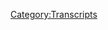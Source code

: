 {{DEFAULTSORT:
    #_TRANSCRIPT_0484:September 18-19, 2020
}}{{Transcript
    | title         = [[484: September 18-19, 2020]]
    | caption       = [https://knowledgefight.libsyn.com/484-september-18-19-2020 Listen to this episode on Libsyn]
    | episodeNumber = [[484: September 18-19, 2020|484]]
    | length        = 01:24:39
}}

{{MessageBox
    | header     = Warning: Bot Generated Content
    | text       = This transcript was automatically generated by transcription software and likely contains many mistakes and misattributions. Please check the audio for definitive quotes, attribution, and context.
    | image      = N3yvass4myg91.webp
    | imagewidth = 50px
    | id         = warning
}}

{{TranscriptBlock
    | name      = Unknown Speaker
    | timestamp = 00:00:00.000
    | text      = I'm sick of them posing as if they're the good guys, saying we are the bad guys, knowledge
}}

{{TranscriptBlock
    | name      = Unknown Speaker
    | timestamp = 00:00:23.960
    | text      = fight, knowledge fight, I'm sick of them posing as if they're the good guys, saying we are
}}

{{TranscriptBlock
    | name      = Unknown Speaker
    | timestamp = 00:00:30.960
    | text      = the bad guys, knowledge fight, Dan and George, knowledge fight, Riddler, Riddler, Riddler,
}}

{{TranscriptBlock
    | name      = Unknown Speaker
    | timestamp = 00:00:35.960
    | text      = need, need money, Riddler, Riddler, Riddler, Andy and Tansil, Andy and Tansil, stop it,
}}

{{TranscriptBlock
    | name      = Unknown Speaker
    | timestamp = 00:00:42.960
    | text      = Andy and Tansil, Andy and Tansil, Andy and Andy, it's time to pray, Andy and Tansil,
}}

{{TranscriptBlock
    | name      = Unknown Speaker
    | timestamp = 00:00:47.960
    | text      = you're on the air, thanks for holding us.
}}

{{TranscriptBlock
    | name      = Unknown Speaker
    | timestamp = 00:00:49.960
    | text      = My name is Alex, I'm a good fan, I love your work, knowledgefight.com.
}}

{{TranscriptBlock
    | name      = Unknown Speaker
    | timestamp = 00:00:57.960
    | text      = I love you, hey everybody, welcome back to knowledgefight, I'm Dan, I'm Jordan, we're
}}

{{TranscriptBlock
    | name      = Unknown Speaker
    | timestamp = 00:01:01.960
    | text      = couple dudes, like to sit around, drink novelty beverages and talk a little bit about Alex
}}

{{TranscriptBlock
    | name      = Unknown Speaker
    | timestamp = 00:01:05.959
    | text      = Jones, indeed we are, Jordan, Jordan, quick question for you, sure.
}}

{{TranscriptBlock
    | name      = Unknown Speaker
    | timestamp = 00:01:15.959
    | text      = What's your bright spot today?
}}

{{TranscriptBlock
    | name      = Unknown Speaker
    | timestamp = 00:01:18.959
    | text      = All right.
}}

{{TranscriptBlock
    | name      = Unknown Speaker
    | timestamp = 00:01:19.780
    | text      = Tone changed quick there.
}}

{{TranscriptBlock
    | name      = Unknown Speaker
    | timestamp = 00:01:23.120
    | text      = My bright spot today is I have decided
}}

{{TranscriptBlock
    | name      = Unknown Speaker
    | timestamp = 00:01:26.859
    | text      = to get into indoor apartment composting.
}}

{{TranscriptBlock
    | name      = Unknown Speaker
    | timestamp = 00:01:30.599
    | text      = Of course.
}}

{{TranscriptBlock
    | name      = Unknown Speaker
    | timestamp = 00:01:31.439
    | text      = And so I have ordered a bag of worms.
}}

{{TranscriptBlock
    | name      = Unknown Speaker
    | timestamp = 00:01:34.599
    | text      = I'm really just leaning in.
}}

{{TranscriptBlock
    | name      = Unknown Speaker
    | timestamp = 00:01:38.840
    | text      = You are, you are.
}}

{{TranscriptBlock
    | name      = Unknown Speaker
    | timestamp = 00:01:40.799
    | text      = I told you a few days ago, I think it was,
}}

{{TranscriptBlock
    | name      = Unknown Speaker
    | timestamp = 00:01:43.319
    | text      = I was like, you're just turning into the weird dad
}}

{{TranscriptBlock
    | name      = Unknown Speaker
    | timestamp = 00:01:45.239
    | text      = where you're like, I'm gonna be in the garage
}}

{{TranscriptBlock
    | name      = Unknown Speaker
    | timestamp = 00:01:47.000
    | text      = for the next eight hours, nobody bother me.
}}

{{TranscriptBlock
    | name      = Unknown Speaker
    | timestamp = 00:01:48.879
    | text      = Yeah, turning my space into that metaphorical garage.
}}

{{TranscriptBlock
    | name      = Unknown Speaker
    | timestamp = 00:01:51.519
    | text      = Yeah, yeah, yeah, yeah.
}}

{{TranscriptBlock
    | name      = Unknown Speaker
    | timestamp = 00:01:52.840
    | text      = So now the bits of lettuce that I don't use
}}

{{TranscriptBlock
    | name      = Unknown Speaker
    | timestamp = 00:01:56.359
    | text      = can be eaten by these worms.
}}

{{TranscriptBlock
    | name      = Unknown Speaker
    | timestamp = 00:01:57.879
    | text      = Sure.
}}

{{TranscriptBlock
    | name      = Unknown Speaker
    | timestamp = 00:01:58.719
    | text      = Very excited about it.
}}

{{TranscriptBlock
    | name      = Unknown Speaker
    | timestamp = 00:01:59.560
    | text      = I like it, that's good stuff.
}}

{{TranscriptBlock
    | name      = Unknown Speaker
    | timestamp = 00:02:00.400
    | text      = Yeah, I've not arrived yet.
}}

{{TranscriptBlock
    | name      = Unknown Speaker
    | timestamp = 00:02:02.239
    | text      = Waste not, want not.
}}

{{TranscriptBlock
    | name      = Unknown Speaker
    | timestamp = 00:02:03.719
    | text      = There was that song that Alex plays,
}}

{{TranscriptBlock
    | name      = Unknown Speaker
    | timestamp = 00:02:07.120
    | text      = or used to play whenever he was trying to attack Joe Rogan
}}

{{TranscriptBlock
    | name      = Unknown Speaker
    | timestamp = 00:02:09.960
    | text      = when he was calling him a sneaky snake.
}}

{{TranscriptBlock
    | name      = Unknown Speaker
    | timestamp = 00:02:11.159
    | text      = Yeah.
}}

{{TranscriptBlock
    | name      = Unknown Speaker
    | timestamp = 00:02:12.000
    | text      = There's that song, Snake Farm,
}}

{{TranscriptBlock
    | name      = Unknown Speaker
    | timestamp = 00:02:13.520
    | text      = and I just keep singing in my head, worm farm.
}}

{{TranscriptBlock
    | name      = Unknown Speaker
    | timestamp = 00:02:15.719
    | text      = I just can't stop doing it, worm farm.
}}

{{TranscriptBlock
    | name      = Unknown Speaker
    | timestamp = 00:02:20.199
    | text      = We could, you are susceptible only to certain songs
}}

{{TranscriptBlock
    | name      = Unknown Speaker
    | timestamp = 00:02:24.080
    | text      = and purchases, like if there was a ad company
}}

{{TranscriptBlock
    | name      = Unknown Speaker
    | timestamp = 00:02:28.080
    | text      = that was specifically targeted towards you,
}}

{{TranscriptBlock
    | name      = Unknown Speaker
    | timestamp = 00:02:30.319
    | text      = they could find a way to like hack you completely.
}}

{{TranscriptBlock
    | name      = Unknown Speaker
    | timestamp = 00:02:32.960
    | text      = Worm farm.
}}

{{TranscriptBlock
    | name      = Unknown Speaker
    | timestamp = 00:02:33.800
    | text      = Snake Farm gots you to buy worms, like.
}}

{{TranscriptBlock
    | name      = Unknown Speaker
    | timestamp = 00:02:35.560
    | text      = No, I mean, it's not a one to one thing,
}}

{{TranscriptBlock
    | name      = Unknown Speaker
    | timestamp = 00:02:38.080
    | text      = but anyway, what's your bright spot?
}}

{{TranscriptBlock
    | name      = Unknown Speaker
    | timestamp = 00:02:40.539
    | text      = My bright spot, Dan, yesterday, my partner and I
}}

{{TranscriptBlock
    | name      = Unknown Speaker
    | timestamp = 00:02:43.599
    | text      = went out for a very long walk along the lakeside.
}}

{{TranscriptBlock
    | name      = Unknown Speaker
    | timestamp = 00:02:46.960
    | text      = Did you know that we have a lake in Chicago?
}}

{{TranscriptBlock
    | name      = Unknown Speaker
    | timestamp = 00:02:49.039
    | text      = What?
}}

{{TranscriptBlock
    | name      = Unknown Speaker
    | timestamp = 00:02:49.879
    | text      = Yeah, no, every time we travel,
}}

{{TranscriptBlock
    | name      = Unknown Speaker
    | timestamp = 00:02:52.639
    | text      = we're like, let's go walk along the beach, it's amazing.
}}

{{TranscriptBlock
    | name      = Unknown Speaker
    | timestamp = 00:02:55.219
    | text      = Let's go see the connection between the earth and the ocean,
}}

{{TranscriptBlock
    | name      = Unknown Speaker
    | timestamp = 00:02:58.539
    | text      = and we're like, we'd never go see the fucking lake.
}}

{{TranscriptBlock
    | name      = Unknown Speaker
    | timestamp = 00:03:01.379
    | text      = We walked along the beach, it's beautiful.
}}

{{TranscriptBlock
    | name      = Unknown Speaker
    | timestamp = 00:03:02.960
    | text      = There's a little bird sanctuary.
}}

{{TranscriptBlock
    | name      = Unknown Speaker
    | timestamp = 00:03:04.560
    | text      = I was wondering why the old neighborhood I lived in
}}

{{TranscriptBlock
    | name      = Unknown Speaker
    | timestamp = 00:03:06.939
    | text      = was called Lake View.
}}

{{TranscriptBlock
    | name      = Unknown Speaker
    | timestamp = 00:03:07.879
    | text      = Yeah, right?
}}

{{TranscriptBlock
    | name      = Unknown Speaker
    | timestamp = 00:03:08.719
    | text      = You can view the lake.
}}

{{TranscriptBlock
    | name      = Unknown Speaker
    | timestamp = 00:03:09.560
    | text      = You can view it.
}}

{{TranscriptBlock
    | name      = Unknown Speaker
    | timestamp = 00:03:10.479
    | text      = Huh.
}}

{{TranscriptBlock
    | name      = Unknown Speaker
    | timestamp = 00:03:11.319
    | text      = It's not far away.
}}

{{TranscriptBlock
    | name      = Unknown Speaker
    | timestamp = 00:03:12.139
    | text      = Weird.
}}

{{TranscriptBlock
    | name      = Unknown Speaker
    | timestamp = 00:03:12.979
    | text      = We never do, we go other places and do all the shit
}}

{{TranscriptBlock
    | name      = Unknown Speaker
    | timestamp = 00:03:16.120
    | text      = that if we just decided to do in Chicago, we could do.
}}

{{TranscriptBlock
    | name      = Unknown Speaker
    | timestamp = 00:03:18.879
    | text      = Yeah.
}}

{{TranscriptBlock
    | name      = Unknown Speaker
    | timestamp = 00:03:19.719
    | text      = It's ridiculous.
}}

{{TranscriptBlock
    | name      = Unknown Speaker
    | timestamp = 00:03:20.560
    | text      = But Lake Michigan is pretty gross.
}}

{{TranscriptBlock
    | name      = Unknown Speaker
    | timestamp = 00:03:22.759
    | text      = It is pretty gross. It's a dirty lake.
}}

{{TranscriptBlock
    | name      = Unknown Speaker
    | timestamp = 00:03:24.280
    | text      = It's really pretty, though.
}}

{{TranscriptBlock
    | name      = Unknown Speaker
    | timestamp = 00:03:26.060
    | text      = Yeah.
}}

{{TranscriptBlock
    | name      = Unknown Speaker
    | timestamp = 00:03:26.900
    | text      = Especially where we are, we're right at the edge there
}}

{{TranscriptBlock
    | name      = Unknown Speaker
    | timestamp = 00:03:29.520
    | text      = where you can see the city skyline
}}

{{TranscriptBlock
    | name      = Unknown Speaker
    | timestamp = 00:03:32.000
    | text      = while still having the bend in the lake around you,
}}

{{TranscriptBlock
    | name      = Unknown Speaker
    | timestamp = 00:03:34.759
    | text      = so it looks like the city is almost an island,
}}

{{TranscriptBlock
    | name      = Unknown Speaker
    | timestamp = 00:03:37.900
    | text      = a peninsula there, and it's very gorgeous.
}}

{{TranscriptBlock
    | name      = Unknown Speaker
    | timestamp = 00:03:40.419
    | text      = It is, as long as you don't look too close.
}}

{{TranscriptBlock
    | name      = Unknown Speaker
    | timestamp = 00:03:42.360
    | text      = No.
}}

{{TranscriptBlock
    | name      = Unknown Speaker
    | timestamp = 00:03:43.199
    | text      = It was really windy.
}}

{{TranscriptBlock
    | name      = Unknown Speaker
    | timestamp = 00:03:44.039
    | text      = That was the trick.
}}

{{TranscriptBlock
    | name      = Unknown Speaker
    | timestamp = 00:03:44.860
    | text      = Yeah.
}}

{{TranscriptBlock
    | name      = Unknown Speaker
    | timestamp = 00:03:45.699
    | text      = The waves looked beautiful.
}}

{{TranscriptBlock
    | name      = Unknown Speaker
    | timestamp = 00:03:47.039
    | text      = You couldn't see inside the water.
}}

{{TranscriptBlock
    | name      = Unknown Speaker
    | timestamp = 00:03:48.639
    | text      = I'm complaining about the dirtiness of the lake,
}}

{{TranscriptBlock
    | name      = Unknown Speaker
    | timestamp = 00:03:50.800
    | text      = and I'm also going to have a colony of worms.
}}

{{TranscriptBlock
    | name      = Unknown Speaker
    | timestamp = 00:03:54.919
    | text      = I contain multitudes.
}}

{{TranscriptBlock
    | name      = Unknown Speaker
    | timestamp = 00:03:56.159
    | text      = Yes, you are.
}}

{{TranscriptBlock
    | name      = Unknown Speaker
    | timestamp = 00:03:57.000
    | text      = You are a very complex person.
}}

{{TranscriptBlock
    | name      = Unknown Speaker
    | timestamp = 00:03:58.879
    | text      = Yeah.
}}

{{TranscriptBlock
    | name      = Unknown Speaker
    | timestamp = 00:03:59.719
    | text      = So, Jordan, today we've got an interesting episode
}}

{{TranscriptBlock
    | name      = Unknown Speaker
    | timestamp = 00:04:03.719
    | text      = to break down.
}}

{{TranscriptBlock
    | name      = Unknown Speaker
    | timestamp = 00:04:05.039
    | text      = All right.
}}

{{TranscriptBlock
    | name      = Unknown Speaker
    | timestamp = 00:04:05.879
    | text      = We're going to be talking about the 18th and 19th
}}

{{TranscriptBlock
    | name      = Unknown Speaker
    | timestamp = 00:04:08.240
    | text      = of September, 2020.
}}

{{TranscriptBlock
    | name      = Unknown Speaker
    | timestamp = 00:04:09.560
    | text      = I'm Dan.
}}

{{TranscriptBlock
    | name      = Unknown Speaker
    | timestamp = 00:04:10.400
    | text      = This is 2020.
}}

{{TranscriptBlock
    | name      = Unknown Speaker
    | timestamp = 00:04:11.219
    | text      = Oh, God damn it.
}}

{{TranscriptBlock
    | name      = Unknown Speaker
    | timestamp = 00:04:12.060
    | text      = So, of course, on the evening of the 18th,
}}

{{TranscriptBlock
    | name      = Unknown Speaker
    | timestamp = 00:04:15.759
    | text      = Ruth Bader Ginsburg, Supreme Court Justice, passed away.
}}

{{TranscriptBlock
    | name      = Unknown Speaker
    | timestamp = 00:04:18.319
    | text      = Who's that?
}}

{{TranscriptBlock
    | name      = Unknown Speaker
    | timestamp = 00:04:19.920
    | text      = It's caused a lot of...
}}

{{TranscriptBlock
    | name      = Unknown Speaker
    | timestamp = 00:04:23.199
    | text      = Consternation would be the word I would choose.
}}

{{TranscriptBlock
    | name      = Unknown Speaker
    | timestamp = 00:04:25.279
    | text      = Yeah, yeah.
}}

{{TranscriptBlock
    | name      = Unknown Speaker
    | timestamp = 00:04:26.519
    | text      = I'm having a difficulty processing everything,
}}

{{TranscriptBlock
    | name      = Unknown Speaker
    | timestamp = 00:04:29.000
    | text      = but maybe in a slightly different way
}}

{{TranscriptBlock
    | name      = Unknown Speaker
    | timestamp = 00:04:30.920
    | text      = than a lot of other folks.
}}

{{TranscriptBlock
    | name      = Unknown Speaker
    | timestamp = 00:04:31.920
    | text      = Sure.
}}

{{TranscriptBlock
    | name      = Unknown Speaker
    | timestamp = 00:04:32.759
    | text      = Or maybe fairly similar to other folks.
}}

{{TranscriptBlock
    | name      = Unknown Speaker
    | timestamp = 00:04:35.720
    | text      = I'm not entirely sure.
}}

{{TranscriptBlock
    | name      = Unknown Speaker
    | timestamp = 00:04:37.379
    | text      = I'm worried about what comes next.
}}

{{TranscriptBlock
    | name      = Unknown Speaker
    | timestamp = 00:04:41.120
    | text      = I'm worried about political actors' behavior.
}}

{{TranscriptBlock
    | name      = Unknown Speaker
    | timestamp = 00:04:45.800
    | text      = I'm worried about the GOP.
}}

{{TranscriptBlock
    | name      = Unknown Speaker
    | timestamp = 00:04:47.899
    | text      = Yeah.
}}

{{TranscriptBlock
    | name      = Unknown Speaker
    | timestamp = 00:04:48.740
    | text      = And it doesn't feel good.
}}

{{TranscriptBlock
    | name      = Unknown Speaker
    | timestamp = 00:04:51.560
    | text      = No, no, it doesn't.
}}

{{TranscriptBlock
    | name      = Unknown Speaker
    | timestamp = 00:04:53.519
    | text      = No, it doesn't.
}}

{{TranscriptBlock
    | name      = Unknown Speaker
    | timestamp = 00:04:55.180
    | text      = It is, it's fun though, for me,
}}

{{TranscriptBlock
    | name      = Unknown Speaker
    | timestamp = 00:04:58.319
    | text      = just because now everybody's where I am all the time.
}}

{{TranscriptBlock
    | name      = Unknown Speaker
    | timestamp = 00:05:01.759
    | text      = Oh.
}}

{{TranscriptBlock
    | name      = Unknown Speaker
    | timestamp = 00:05:02.600
    | text      = Everybody's very emotional.
}}

{{TranscriptBlock
    | name      = Unknown Speaker
    | timestamp = 00:05:03.620
    | text      = Yeah.
}}

{{TranscriptBlock
    | name      = Unknown Speaker
    | timestamp = 00:05:04.459
    | text      = Furious, confused, unhappy,
}}

{{TranscriptBlock
    | name      = Unknown Speaker
    | timestamp = 00:05:08.279
    | text      = willing to yell at the drop of a hat.
}}

{{TranscriptBlock
    | name      = Unknown Speaker
    | timestamp = 00:05:10.699
    | text      = It does, I mean...
}}

{{TranscriptBlock
    | name      = Unknown Speaker
    | timestamp = 00:05:11.600
    | text      = You're all in my world now.
}}

{{TranscriptBlock
    | name      = Unknown Speaker
    | timestamp = 00:05:13.319
    | text      = Welcome to the fucking Thunderdome.
}}

{{TranscriptBlock
    | name      = Unknown Speaker
    | timestamp = 00:05:15.319
    | text      = If anything, it really should give people
}}

{{TranscriptBlock
    | name      = Unknown Speaker
    | timestamp = 00:05:17.160
    | text      = greater appreciation of what you live with.
}}

{{TranscriptBlock
    | name      = Unknown Speaker
    | timestamp = 00:05:20.879
    | text      = That's what I've called...
}}

{{TranscriptBlock
    | name      = Unknown Speaker
    | timestamp = 00:05:21.720
    | text      = How difficult it is to be you.
}}

{{TranscriptBlock
    | name      = Unknown Speaker
    | timestamp = 00:05:22.879
    | text      = Again, this is all about me.
}}

{{TranscriptBlock
    | name      = Unknown Speaker
    | timestamp = 00:05:25.199
    | text      = I don't know if you've noticed this.
}}

{{TranscriptBlock
    | name      = Unknown Speaker
    | timestamp = 00:05:26.600
    | text      = Yeah, yeah.
}}

{{TranscriptBlock
    | name      = Unknown Speaker
    | timestamp = 00:05:27.439
    | text      = I'm pretty sure this is a simulation.
}}

{{TranscriptBlock
    | name      = Unknown Speaker
    | timestamp = 00:05:29.160
    | text      = Certainly the passing of a Supreme Court Justice
}}

{{TranscriptBlock
    | name      = Unknown Speaker
    | timestamp = 00:05:32.160
    | text      = is about you.
}}

{{TranscriptBlock
    | name      = Unknown Speaker
    | timestamp = 00:05:34.000
    | text      = What else am I gonna do?
}}

{{TranscriptBlock
    | name      = Unknown Speaker
    | timestamp = 00:05:35.040
    | text      = I laughed maniacally the moment it happened
}}

{{TranscriptBlock
    | name      = Unknown Speaker
    | timestamp = 00:05:37.680
    | text      = because of course that would happen then.
}}

{{TranscriptBlock
    | name      = Unknown Speaker
    | timestamp = 00:05:40.639
    | text      = And then I cried because why wouldn't you cry?
}}

{{TranscriptBlock
    | name      = Unknown Speaker
    | timestamp = 00:05:44.759
    | text      = And now I'm just vacillating back and forth
}}

{{TranscriptBlock
    | name      = Unknown Speaker
    | timestamp = 00:05:47.519
    | text      = between the two.
}}

{{TranscriptBlock
    | name      = Unknown Speaker
    | timestamp = 00:05:48.360
    | text      = It's great.
}}

{{TranscriptBlock
    | name      = Unknown Speaker
    | timestamp = 00:05:49.199
    | text      = That doesn't sound great, but it sounds human.
}}

{{TranscriptBlock
    | name      = Unknown Speaker
    | timestamp = 00:05:52.279
    | text      = So what we've got is the 19th was Saturday
}}

{{TranscriptBlock
    | name      = Unknown Speaker
    | timestamp = 00:05:56.240
    | text      = and Alex had a special Saturday show
}}

{{TranscriptBlock
    | name      = Unknown Speaker
    | timestamp = 00:06:00.540
    | text      = breaking down the news and what have you.
}}

{{TranscriptBlock
    | name      = Unknown Speaker
    | timestamp = 00:06:03.259
    | text      = Bunch of nonsense.
}}

{{TranscriptBlock
    | name      = Unknown Speaker
    | timestamp = 00:06:05.079
    | text      = Real murderer's row of terrible guests.
}}

{{TranscriptBlock
    | name      = Unknown Speaker
    | timestamp = 00:06:08.800
    | text      = But also Alex is...
}}

{{TranscriptBlock
    | name      = Unknown Speaker
    | timestamp = 00:06:10.319
    | text      = Who should be on the Supreme Court?
}}

{{TranscriptBlock
    | name      = Unknown Speaker
    | timestamp = 00:06:12.319
    | text      = Melania Trump, Dan.
}}

{{TranscriptBlock
    | name      = Unknown Speaker
    | timestamp = 00:06:14.519
    | text      = Steve Pachanik does not show up.
}}

{{TranscriptBlock
    | name      = Unknown Speaker
    | timestamp = 00:06:16.879
    | text      = Probably was unavailable on short-term notice,
}}

{{TranscriptBlock
    | name      = Unknown Speaker
    | timestamp = 00:06:20.660
    | text      = but we got Norm Paddis.
}}

{{TranscriptBlock
    | name      = Unknown Speaker
    | timestamp = 00:06:22.839
    | text      = Oh!
}}

{{TranscriptBlock
    | name      = Unknown Speaker
    | timestamp = 00:06:24.399
    | text      = Former Alex Jones lawyer, Norm Paddis.
}}

{{TranscriptBlock
    | name      = Unknown Speaker
    | timestamp = 00:06:26.959
    | text      = Former Alex Jones lawyer, Robert Barnes.
}}

{{TranscriptBlock
    | name      = Unknown Speaker
    | timestamp = 00:06:29.439
    | text      = Get the fuck out.
}}

{{TranscriptBlock
    | name      = Unknown Speaker
    | timestamp = 00:06:30.839
    | text      = What are we doing?
}}

{{TranscriptBlock
    | name      = Unknown Speaker
    | timestamp = 00:06:33.800
    | text      = Because he's, you know...
}}

{{TranscriptBlock
    | name      = Unknown Speaker
    | timestamp = 00:06:35.079
    | text      = We need the best legal minds of our generation.
}}

{{TranscriptBlock
    | name      = Unknown Speaker
    | timestamp = 00:06:37.439
    | text      = He always introduces them as constitutional lawyers
}}

{{TranscriptBlock
    | name      = Unknown Speaker
    | timestamp = 00:06:40.199
    | text      = and so it's a natural fit for his show, but it is silly.
}}

{{TranscriptBlock
    | name      = Unknown Speaker
    | timestamp = 00:06:47.319
    | text      = So what we also have is the 18th.
}}

{{TranscriptBlock
    | name      = Unknown Speaker
    | timestamp = 00:06:49.879
    | text      = Now when Alex did his show during the day
}}

{{TranscriptBlock
    | name      = Unknown Speaker
    | timestamp = 00:06:52.319
    | text      = on the 18th on Friday, there was no news.
}}

{{TranscriptBlock
    | name      = Unknown Speaker
    | timestamp = 00:06:55.699
    | text      = This hadn't happened yet.
}}

{{TranscriptBlock
    | name      = Unknown Speaker
    | timestamp = 00:06:57.199
    | text      = And so that's irrelevant.
}}

{{TranscriptBlock
    | name      = Unknown Speaker
    | timestamp = 00:06:59.019
    | text      = We're gonna ignore it.
}}

{{TranscriptBlock
    | name      = Unknown Speaker
    | timestamp = 00:06:59.860
    | text      = Yeah, why would we?
}}

{{TranscriptBlock
    | name      = Unknown Speaker
    | timestamp = 00:07:00.680
    | text      = However, Alex has started doing this thing
}}

{{TranscriptBlock
    | name      = Unknown Speaker
    | timestamp = 00:07:03.480
    | text      = called election countdown or whatever
}}

{{TranscriptBlock
    | name      = Unknown Speaker
    | timestamp = 00:07:06.199
    | text      = and it's a nightly show that's hosted by Deanna Lorraine
}}

{{TranscriptBlock
    | name      = Unknown Speaker
    | timestamp = 00:07:11.319
    | text      = and Harrison Smith.
}}

{{TranscriptBlock
    | name      = Unknown Speaker
    | timestamp = 00:07:12.639
    | text      = Get the fuck out.
}}

{{TranscriptBlock
    | name      = Unknown Speaker
    | timestamp = 00:07:13.480
    | text      = And I think Owen Schroyer
}}

{{TranscriptBlock
    | name      = Unknown Speaker
    | timestamp = 00:07:14.680
    | text      = and then Alex will drop in sometimes.
}}

{{TranscriptBlock
    | name      = Unknown Speaker
    | timestamp = 00:07:16.879
    | text      = And so because the major breaking news,
}}

{{TranscriptBlock
    | name      = Unknown Speaker
    | timestamp = 00:07:20.600
    | text      = Alex had to come in for election countdown.
}}

{{TranscriptBlock
    | name      = Unknown Speaker
    | timestamp = 00:07:24.120
    | text      = So we've got that.
}}

{{TranscriptBlock
    | name      = Unknown Speaker
    | timestamp = 00:07:25.480
    | text      = We've got Alex's time with Harrison Smith
}}

{{TranscriptBlock
    | name      = Unknown Speaker
    | timestamp = 00:07:28.680
    | text      = on the night of the 18th and then Alex's show on the 19th.
}}

{{TranscriptBlock
    | name      = Unknown Speaker
    | timestamp = 00:07:33.240
    | text      = And I would say that there's only one word
}}

{{TranscriptBlock
    | name      = Unknown Speaker
    | timestamp = 00:07:35.519
    | text      = that can describe this episode.
}}

{{TranscriptBlock
    | name      = Unknown Speaker
    | timestamp = 00:07:37.319
    | text      = This is going to be egg-splosive.
}}

{{TranscriptBlock
    | name      = Unknown Speaker
    | timestamp = 00:07:39.839
    | text      = Egg-splosive. Egg-splosive.
}}

{{TranscriptBlock
    | name      = Unknown Speaker
    | timestamp = 00:07:41.600
    | text      = All right, okay.
}}

{{TranscriptBlock
    | name      = Unknown Speaker
    | timestamp = 00:07:43.439
    | text      = There's a, it's egg-splosive.
}}

{{TranscriptBlock
    | name      = Unknown Speaker
    | timestamp = 00:07:45.519
    | text      = So he's got a show with Deanna Lorraine
}}

{{TranscriptBlock
    | name      = Unknown Speaker
    | timestamp = 00:07:47.920
    | text      = and Harrison Smith.
}}

{{TranscriptBlock
    | name      = Unknown Speaker
    | timestamp = 00:07:49.000
    | text      = Does he?
}}

{{TranscriptBlock
    | name      = Unknown Speaker
    | timestamp = 00:07:49.839
    | text      = Deanna might. Okay, torture is
}}

{{TranscriptBlock
    | name      = Unknown Speaker
    | timestamp = 00:07:51.639
    | text      = a war crime, Dan.
}}

{{TranscriptBlock
    | name      = Unknown Speaker
    | timestamp = 00:07:52.720
    | text      = It's true.
}}

{{TranscriptBlock
    | name      = Unknown Speaker
    | timestamp = 00:07:53.959
    | text      = Deanna might be on that episode,
}}

{{TranscriptBlock
    | name      = Unknown Speaker
    | timestamp = 00:07:56.240
    | text      = but I turned it off once Alex left.
}}

{{TranscriptBlock
    | name      = Unknown Speaker
    | timestamp = 00:07:57.959
    | text      = Good call.
}}

{{TranscriptBlock
    | name      = Unknown Speaker
    | timestamp = 00:07:58.800
    | text      = Because I don't care what Harrison Smith says.
}}

{{TranscriptBlock
    | name      = Unknown Speaker
    | timestamp = 00:08:00.480
    | text      = Absolutely not.
}}

{{TranscriptBlock
    | name      = Unknown Speaker
    | timestamp = 00:08:01.319
    | text      = Look, I make my career listening to this horrible shit.
}}

{{TranscriptBlock
    | name      = Unknown Speaker
    | timestamp = 00:08:06.879
    | text      = Sure.
}}

{{TranscriptBlock
    | name      = Unknown Speaker
    | timestamp = 00:08:07.720
    | text      = And I have standards.
}}

{{TranscriptBlock
    | name      = Unknown Speaker
    | timestamp = 00:08:08.560
    | text      = Yeah, yeah, yeah.
}}

{{TranscriptBlock
    | name      = Unknown Speaker
    | timestamp = 00:08:09.399
    | text      = Torture is a war crime, Dan.
}}

{{TranscriptBlock
    | name      = Unknown Speaker
    | timestamp = 00:08:11.000
    | text      = So I guess we should get down to business,
}}

{{TranscriptBlock
    | name      = Unknown Speaker
    | timestamp = 00:08:14.720
    | text      = but before we do, let's take a little moment
}}

{{TranscriptBlock
    | name      = Unknown Speaker
    | timestamp = 00:08:16.519
    | text      = to say thank you to some folks who have signed up
}}

{{TranscriptBlock
    | name      = Unknown Speaker
    | timestamp = 00:08:17.800
    | text      = and are supporting the show.
}}

{{TranscriptBlock
    | name      = Unknown Speaker
    | timestamp = 00:08:18.639
    | text      = That's a great idea.
}}

{{TranscriptBlock
    | name      = Unknown Speaker
    | timestamp = 00:08:19.480
    | text      = So first, Ryan, thank you so much.
}}

{{TranscriptBlock
    | name      = Unknown Speaker
    | timestamp = 00:08:20.720
    | text      = You're now a policy wonk.
}}

{{TranscriptBlock
    | name      = Unknown Speaker
    | timestamp = 00:08:21.800
    | text      = I'm a policy wonk.
}}

{{TranscriptBlock
    | name      = Unknown Speaker
    | timestamp = 00:08:22.839
    | text      = Thanks, Ryan.
}}

{{TranscriptBlock
    | name      = Unknown Speaker
    | timestamp = 00:08:23.680
    | text      = Thank you.
}}

{{TranscriptBlock
    | name      = Unknown Speaker
    | timestamp = 00:08:24.519
    | text      = Next, Kyle B.
}}

{{TranscriptBlock
    | name      = Unknown Speaker
    | timestamp = 00:08:25.360
    | text      = Thank you so much.
}}

{{TranscriptBlock
    | name      = Unknown Speaker
    | timestamp = 00:08:26.180
    | text      = You're now a policy wonk.
}}

{{TranscriptBlock
    | name      = Unknown Speaker
    | timestamp = 00:08:27.019
    | text      = I'm a policy wonk.
}}

{{TranscriptBlock
    | name      = Unknown Speaker
    | timestamp = 00:08:27.839
    | text      = Thank you very much, Kyle.
}}

{{TranscriptBlock
    | name      = Unknown Speaker
    | timestamp = 00:08:28.680
    | text      = Thank you.
}}

{{TranscriptBlock
    | name      = Unknown Speaker
    | timestamp = 00:08:29.519
    | text      = Next, Jordan is a shitty flower.
}}

{{TranscriptBlock
    | name      = Unknown Speaker
    | timestamp = 00:08:30.639
    | text      = Thank you so much.
}}

{{TranscriptBlock
    | name      = Unknown Speaker
    | timestamp = 00:08:31.480
    | text      = You are now a policy wonk.
}}

{{TranscriptBlock
    | name      = Unknown Speaker
    | timestamp = 00:08:32.399
    | text      = I'm a policy wonk.
}}

{{TranscriptBlock
    | name      = Unknown Speaker
    | timestamp = 00:08:33.240
    | text      = Thank you very much, Jordan is a shitty flower.
}}

{{TranscriptBlock
    | name      = Unknown Speaker
    | timestamp = 00:08:35.240
    | text      = That's a reference to Turd Blossom.
}}

{{TranscriptBlock
    | name      = Unknown Speaker
    | timestamp = 00:08:36.960
    | text      = Ah.
}}

{{TranscriptBlock
    | name      = Unknown Speaker
    | timestamp = 00:08:38.200
    | text      = Next, Erin R.
}}

{{TranscriptBlock
    | name      = Unknown Speaker
    | timestamp = 00:08:39.320
    | text      = Thank you so much.
}}

{{TranscriptBlock
    | name      = Unknown Speaker
    | timestamp = 00:08:40.159
    | text      = You are now a policy wonk.
}}

{{TranscriptBlock
    | name      = Unknown Speaker
    | timestamp = 00:08:41.039
    | text      = I'm a policy wonk.
}}

{{TranscriptBlock
    | name      = Unknown Speaker
    | timestamp = 00:08:42.279
    | text      = Thanks, Erin.
}}

{{TranscriptBlock
    | name      = Unknown Speaker
    | timestamp = 00:08:43.120
    | text      = Thank you.
}}

{{TranscriptBlock
    | name      = Unknown Speaker
    | timestamp = 00:08:43.940
    | text      = Next, OneXInfoWarrior.
}}

{{TranscriptBlock
    | name      = Unknown Speaker
    | timestamp = 00:08:45.460
    | text      = Thank you so much.
}}

{{TranscriptBlock
    | name      = Unknown Speaker
    | timestamp = 00:08:46.299
    | text      = You are now a policy wonk.
}}

{{TranscriptBlock
    | name      = Unknown Speaker
    | timestamp = 00:08:47.320
    | text      = I'm a policy wonk.
}}

{{TranscriptBlock
    | name      = Unknown Speaker
    | timestamp = 00:08:48.360
    | text      = Thank you very much, OneXInfoWarrior,
}}

{{TranscriptBlock
    | name      = Unknown Speaker
    | timestamp = 00:08:50.320
    | text      = and congratulations.
}}

{{TranscriptBlock
    | name      = Unknown Speaker
    | timestamp = 00:08:51.320
    | text      = Yeah.
}}

{{TranscriptBlock
    | name      = Unknown Speaker
    | timestamp = 00:08:52.159
    | text      = Next, Yuen C.
}}

{{TranscriptBlock
    | name      = Unknown Speaker
    | timestamp = 00:08:53.480
    | text      = Thank you so much.
}}

{{TranscriptBlock
    | name      = Unknown Speaker
    | timestamp = 00:08:54.320
    | text      = You are now a policy wonk.
}}

{{TranscriptBlock
    | name      = Unknown Speaker
    | timestamp = 00:08:55.200
    | text      = I'm a policy wonk.
}}

{{TranscriptBlock
    | name      = Unknown Speaker
    | timestamp = 00:08:56.039
    | text      = Thank you, Yuen.
}}

{{TranscriptBlock
    | name      = Unknown Speaker
    | timestamp = 00:08:57.000
    | text      = Thank you.
}}

{{TranscriptBlock
    | name      = Unknown Speaker
    | timestamp = 00:08:57.820
    | text      = Next, Chris B.
}}

{{TranscriptBlock
    | name      = Unknown Speaker
    | timestamp = 00:08:58.659
    | text      = Thank you so much.
}}

{{TranscriptBlock
    | name      = Unknown Speaker
    | timestamp = 00:08:59.500
    | text      = I'm a policy wonk.
}}

{{TranscriptBlock
    | name      = Unknown Speaker
    | timestamp = 00:09:01.039
    | text      = Thanks, Chris.
}}

{{TranscriptBlock
    | name      = Unknown Speaker
    | timestamp = 00:09:01.879
    | text      = Thank you.
}}

{{TranscriptBlock
    | name      = Unknown Speaker
    | timestamp = 00:09:02.700
    | text      = And finally, thank you so much, Ed G.
}}

{{TranscriptBlock
    | name      = Unknown Speaker
    | timestamp = 00:09:04.740
    | text      = Thank you so much.
}}

{{TranscriptBlock
    | name      = Unknown Speaker
    | timestamp = 00:09:05.720
    | text      = Ooh, you're now a policy wonk.
}}

{{TranscriptBlock
    | name      = Unknown Speaker
    | timestamp = 00:09:07.399
    | text      = I'm a policy wonk.
}}

{{TranscriptBlock
    | name      = Unknown Speaker
    | timestamp = 00:09:08.639
    | text      = Thank you very much, Ed.
}}

{{TranscriptBlock
    | name      = Unknown Speaker
    | timestamp = 00:09:09.679
    | text      = Thank you, Eddie.
}}

{{TranscriptBlock
    | name      = Unknown Speaker
    | timestamp = 00:09:11.080
    | text      = If you're out there listening, you're thinking,
}}

{{TranscriptBlock
    | name      = Unknown Speaker
    | timestamp = 00:09:12.080
    | text      = hey, I enjoy this show.
}}

{{TranscriptBlock
    | name      = Unknown Speaker
    | timestamp = 00:09:12.919
    | text      = I'd like to support what these gents do.
}}

{{TranscriptBlock
    | name      = Unknown Speaker
    | timestamp = 00:09:13.759
    | text      = You can do that by going to our website, knowledgefight.com,
}}

{{TranscriptBlock
    | name      = Unknown Speaker
    | timestamp = 00:09:15.879
    | text      = clicking that little button that says support the show.
}}

{{TranscriptBlock
    | name      = Unknown Speaker
    | timestamp = 00:09:17.879
    | text      = We would appreciate it.
}}

{{TranscriptBlock
    | name      = Unknown Speaker
    | timestamp = 00:09:18.720
    | text      = It would be very lovely.
}}

{{TranscriptBlock
    | name      = Unknown Speaker
    | timestamp = 00:09:20.080
    | text      = Or what you could do is you could find your way
}}

{{TranscriptBlock
    | name      = Unknown Speaker
    | timestamp = 00:09:24.480
    | text      = next to a large body of water with your, what?
}}

{{TranscriptBlock
    | name      = Unknown Speaker
    | timestamp = 00:09:31.019
    | text      = You're just not supportive, Dan.
}}

{{TranscriptBlock
    | name      = Unknown Speaker
    | timestamp = 00:09:32.559
    | text      = Not of this.
}}

{{TranscriptBlock
    | name      = Unknown Speaker
    | timestamp = 00:09:33.399
    | text      = You're just the first thing I say and you just go, ugh.
}}

{{TranscriptBlock
    | name      = Unknown Speaker
    | timestamp = 00:09:36.740
    | text      = Not, I'm not.
}}

{{TranscriptBlock
    | name      = Unknown Speaker
    | timestamp = 00:09:37.580
    | text      = You know what?
}}

{{TranscriptBlock
    | name      = Unknown Speaker
    | timestamp = 00:09:38.399
    | text      = How about this, Dan?
}}

{{TranscriptBlock
    | name      = Unknown Speaker
    | timestamp = 00:09:39.240
    | text      = You're right.
}}

{{TranscriptBlock
    | name      = Unknown Speaker
    | timestamp = 00:09:40.080
    | text      = How about find a local bail fund or charity in your area
}}

{{TranscriptBlock
    | name      = Unknown Speaker
    | timestamp = 00:09:42.200
    | text      = and donate some goddamn money to it?
}}

{{TranscriptBlock
    | name      = Unknown Speaker
    | timestamp = 00:09:44.320
    | text      = How does that feel?
}}

{{TranscriptBlock
    | name      = Unknown Speaker
    | timestamp = 00:09:45.299
    | text      = That works.
}}

{{TranscriptBlock
    | name      = Unknown Speaker
    | timestamp = 00:09:46.139
    | text      = How does that feel, Dan?
}}

{{TranscriptBlock
    | name      = Unknown Speaker
    | timestamp = 00:09:47.039
    | text      = I can support that.
}}

{{TranscriptBlock
    | name      = Unknown Speaker
    | timestamp = 00:09:48.259
    | text      = Okay, good.
}}

{{TranscriptBlock
    | name      = Unknown Speaker
    | timestamp = 00:09:49.100
    | text      = I will take your criticism and it's totally fair.
}}

{{TranscriptBlock
    | name      = Unknown Speaker
    | timestamp = 00:09:52.840
    | text      = I am not supportive of how you do that, Dan.
}}

{{TranscriptBlock
    | name      = Unknown Speaker
    | timestamp = 00:09:56.559
    | text      = You are not supportive at all.
}}

{{TranscriptBlock
    | name      = Unknown Speaker
    | timestamp = 00:09:58.200
    | text      = That bit is trash.
}}

{{TranscriptBlock
    | name      = Unknown Speaker
    | timestamp = 00:09:59.039
    | text      = You started the bit and then you just hand it off to me.
}}

{{TranscriptBlock
    | name      = Unknown Speaker
    | timestamp = 00:10:01.600
    | text      = Because I wasn't good at it.
}}

{{TranscriptBlock
    | name      = Unknown Speaker
    | timestamp = 00:10:03.200
    | text      = Because it was my bit in the beginning.
}}

{{TranscriptBlock
    | name      = Unknown Speaker
    | timestamp = 00:10:04.039
    | text      = Anyway.
}}

{{TranscriptBlock
    | name      = Unknown Speaker
    | timestamp = 00:10:09.679
    | text      = You do have standards.
}}

{{TranscriptBlock
    | name      = Unknown Speaker
    | timestamp = 00:10:10.639
    | text      = Yeah, so I have two out of context drops
}}

{{TranscriptBlock
    | name      = Unknown Speaker
    | timestamp = 00:10:12.720
    | text      = from today's show to supplement the explosiveness.
}}

{{TranscriptBlock
    | name      = Unknown Speaker
    | timestamp = 00:10:17.840
    | text      = The first is Alex discussing, eh.
}}

{{TranscriptBlock
    | name      = Unknown Speaker
    | timestamp = 00:10:21.360
    | text      = Listeners and viewers, you don't need me to tell you
}}

{{TranscriptBlock
    | name      = Unknown Speaker
    | timestamp = 00:10:23.379
    | text      = that the left loves the Supreme Court.
}}

{{TranscriptBlock
    | name      = Unknown Speaker
    | timestamp = 00:10:25.879
    | text      = Ooh, the left loves the Supreme Court.
}}

{{TranscriptBlock
    | name      = Unknown Speaker
    | timestamp = 00:10:28.720
    | text      = I don't need to tell you that.
}}

{{TranscriptBlock
    | name      = Unknown Speaker
    | timestamp = 00:10:31.720
    | text      = You know that institution that gave us such hits
}}

{{TranscriptBlock
    | name      = Unknown Speaker
    | timestamp = 00:10:35.120
    | text      = as a stolen election and Citizens United,
}}

{{TranscriptBlock
    | name      = Unknown Speaker
    | timestamp = 00:10:39.240
    | text      = i.e. the rest of the elections being stolen.
}}

{{TranscriptBlock
    | name      = Unknown Speaker
    | timestamp = 00:10:42.639
    | text      = It implies on some level that the right
}}

{{TranscriptBlock
    | name      = Unknown Speaker
    | timestamp = 00:10:45.120
    | text      = doesn't love the Supreme Court.
}}

{{TranscriptBlock
    | name      = Unknown Speaker
    | timestamp = 00:10:46.559
    | text      = No, apparently they don't.
}}

{{TranscriptBlock
    | name      = Unknown Speaker
    | timestamp = 00:10:48.159
    | text      = But Alex does have some positive things to say
}}

{{TranscriptBlock
    | name      = Unknown Speaker
    | timestamp = 00:10:50.639
    | text      = about somebody else.
}}

{{TranscriptBlock
    | name      = Unknown Speaker
    | timestamp = 00:10:52.039
    | text      = Hitler was very accomplished.
}}

{{TranscriptBlock
    | name      = Unknown Speaker
    | timestamp = 00:10:53.399
    | text      = Oh boy.
}}

{{TranscriptBlock
    | name      = Unknown Speaker
    | timestamp = 00:10:54.720
    | text      = Total stud, complete badass, very accomplished.
}}

{{TranscriptBlock
    | name      = Unknown Speaker
    | timestamp = 00:10:57.519
    | text      = Wow, very accomplished.
}}

{{TranscriptBlock
    | name      = Unknown Speaker
    | timestamp = 00:10:58.559
    | text      = Yeah.
}}

{{TranscriptBlock
    | name      = Unknown Speaker
    | timestamp = 00:10:59.379
    | text      = I just think you shouldn't compliment Hitler that much.
}}

{{TranscriptBlock
    | name      = Unknown Speaker
    | timestamp = 00:11:04.919
    | text      = I understand the point that he's trying to make.
}}

{{TranscriptBlock
    | name      = Unknown Speaker
    | timestamp = 00:11:06.759
    | text      = Sure.
}}

{{TranscriptBlock
    | name      = Unknown Speaker
    | timestamp = 00:11:07.600
    | text      = You know, like the sort of, he did do a lot of things.
}}

{{TranscriptBlock
    | name      = Unknown Speaker
    | timestamp = 00:11:12.919
    | text      = He's accomplished.
}}

{{TranscriptBlock
    | name      = Unknown Speaker
    | timestamp = 00:11:13.759
    | text      = He is accomplished.
}}

{{TranscriptBlock
    | name      = Unknown Speaker
    | timestamp = 00:11:14.940
    | text      = That's something an edgy high schooler might say.
}}

{{TranscriptBlock
    | name      = Unknown Speaker
    | timestamp = 00:11:18.159
    | text      = Not a serious political analyst.
}}

{{TranscriptBlock
    | name      = Unknown Speaker
    | timestamp = 00:11:20.460
    | text      = It's not really a point that needs to be made.
}}

{{TranscriptBlock
    | name      = Unknown Speaker
    | timestamp = 00:11:23.279
    | text      = No, no, no, no, no, no.
}}

{{TranscriptBlock
    | name      = Unknown Speaker
    | timestamp = 00:11:25.000
    | text      = No one's sitting around and complaining about Hitler.
}}

{{TranscriptBlock
    | name      = Unknown Speaker
    | timestamp = 00:11:27.480
    | text      = All right, hold on, hold on.
}}

{{TranscriptBlock
    | name      = Unknown Speaker
    | timestamp = 00:11:29.559
    | text      = Everybody, let's stop for a second.
}}

{{TranscriptBlock
    | name      = Unknown Speaker
    | timestamp = 00:11:31.440
    | text      = Look, I know, I know.
}}

{{TranscriptBlock
    | name      = Unknown Speaker
    | timestamp = 00:11:33.639
    | text      = But consider how much he achieved in his life, Dan.
}}

{{TranscriptBlock
    | name      = Unknown Speaker
    | timestamp = 00:11:37.039
    | text      = It seems trite, pointless.
}}

{{TranscriptBlock
    | name      = Unknown Speaker
    | timestamp = 00:11:40.059
    | text      = So we start here on the 18th, the evening of the 18th.
}}

{{TranscriptBlock
    | name      = Unknown Speaker
    | timestamp = 00:11:43.120
    | text      = Harrison Smith opens the show with breaking news.
}}

{{TranscriptBlock
    | name      = Unknown Speaker
    | timestamp = 00:11:46.559
    | text      = Welcome, ladies and gentlemen,
}}

{{TranscriptBlock
    | name      = Unknown Speaker
    | timestamp = 00:11:47.759
    | text      = to the InfoWars 2020 election countdown coverage.
}}

{{TranscriptBlock
    | name      = Unknown Speaker
    | timestamp = 00:11:51.440
    | text      = My name's Harrison Smith, and breaking news.
}}

{{TranscriptBlock
    | name      = Unknown Speaker
    | timestamp = 00:11:54.700
    | text      = We have for you news that just came out minutes ago.
}}

{{TranscriptBlock
    | name      = Unknown Speaker
    | timestamp = 00:11:58.279
    | text      = Justice Ruth Bader Ginsburg has died.
}}

{{TranscriptBlock
    | name      = Unknown Speaker
    | timestamp = 00:12:02.679
    | text      = Supreme Court Justice Ruth Bader Ginsburg
}}

{{TranscriptBlock
    | name      = Unknown Speaker
    | timestamp = 00:12:05.200
    | text      = has passed away at the age of 87.
}}

{{TranscriptBlock
    | name      = Unknown Speaker
    | timestamp = 00:12:08.600
    | text      = This is just breaking minutes ago.
}}

{{TranscriptBlock
    | name      = Unknown Speaker
    | timestamp = 00:12:11.600
    | text      = NPR says Justice Ruth Bader Ginsburg,
}}

{{TranscriptBlock
    | name      = Unknown Speaker
    | timestamp = 00:12:14.080
    | text      = the Demure Fire brand, who were in her 80s,
}}

{{TranscriptBlock
    | name      = Unknown Speaker
    | timestamp = 00:12:16.279
    | text      = became a legal, cultural, and feminist icon, died Friday.
}}

{{TranscriptBlock
    | name      = Unknown Speaker
    | timestamp = 00:12:20.279
    | text      = The Supreme Court announced her death,
}}

{{TranscriptBlock
    | name      = Unknown Speaker
    | timestamp = 00:12:22.279
    | text      = saying the cause was complications
}}

{{TranscriptBlock
    | name      = Unknown Speaker
    | timestamp = 00:12:23.980
    | text      = from metastatic cancer.
}}

{{TranscriptBlock
    | name      = Unknown Speaker
    | timestamp = 00:12:25.519
    | text      = Why are you citing NPR?
}}

{{TranscriptBlock
    | name      = Unknown Speaker
    | timestamp = 00:12:27.480
    | text      = Don't you hate NPR?
}}

{{TranscriptBlock
    | name      = Unknown Speaker
    | timestamp = 00:12:28.720
    | text      = Nah, they're the ones with the great quotes, though.
}}

{{TranscriptBlock
    | name      = Unknown Speaker
    | timestamp = 00:12:31.279
    | text      = What are you, what are you,
}}

{{TranscriptBlock
    | name      = Unknown Speaker
    | timestamp = 00:12:32.720
    | text      = isn't that intrinsically weird?
}}

{{TranscriptBlock
    | name      = Unknown Speaker
    | timestamp = 00:12:34.399
    | text      = No, no, no, we read NPR, of course,
}}

{{TranscriptBlock
    | name      = Unknown Speaker
    | timestamp = 00:12:37.360
    | text      = to make sure that we monitor them.
}}

{{TranscriptBlock
    | name      = Unknown Speaker
    | timestamp = 00:12:39.720
    | text      = And when they've got a good headline,
}}

{{TranscriptBlock
    | name      = Unknown Speaker
    | timestamp = 00:12:40.960
    | text      = they've got a good lead, man.
}}

{{TranscriptBlock
    | name      = Unknown Speaker
    | timestamp = 00:12:41.960
    | text      = There's just nothing you can do.
}}

{{TranscriptBlock
    | name      = Unknown Speaker
    | timestamp = 00:12:43.200
    | text      = You're supposed to believe
}}

{{TranscriptBlock
    | name      = Unknown Speaker
    | timestamp = 00:12:44.440
    | text      = that they're the enemy of the people.
}}

{{TranscriptBlock
    | name      = Unknown Speaker
    | timestamp = 00:12:46.039
    | text      = Yes, all people.
}}

{{TranscriptBlock
    | name      = Unknown Speaker
    | timestamp = 00:12:47.720
    | text      = And their blurb about Justice Ruth Bader Ginsburg
}}

{{TranscriptBlock
    | name      = Unknown Speaker
    | timestamp = 00:12:50.600
    | text      = was too good to pass up, Dan.
}}

{{TranscriptBlock
    | name      = Unknown Speaker
    | timestamp = 00:12:52.360
    | text      = It's weird.
}}

{{TranscriptBlock
    | name      = Unknown Speaker
    | timestamp = 00:12:53.279
    | text      = Look, just because you literally work
}}

{{TranscriptBlock
    | name      = Unknown Speaker
    | timestamp = 00:12:55.159
    | text      = for the Christian devil
}}

{{TranscriptBlock
    | name      = Unknown Speaker
    | timestamp = 00:12:56.360
    | text      = doesn't mean you can't write a good lead.
}}

{{TranscriptBlock
    | name      = Unknown Speaker
    | timestamp = 00:12:57.919
    | text      = Seems strange.
}}

{{TranscriptBlock
    | name      = Unknown Speaker
    | timestamp = 00:12:59.639
    | text      = So Harrison has some standards that he'd like to express
}}

{{TranscriptBlock
    | name      = Unknown Speaker
    | timestamp = 00:13:03.840
    | text      = about this, how this story is going to be covered.
}}

{{TranscriptBlock
    | name      = Unknown Speaker
    | timestamp = 00:13:07.039
    | text      = And folks, if you think back to the last time
}}

{{TranscriptBlock
    | name      = Unknown Speaker
    | timestamp = 00:13:09.039
    | text      = a Supreme Court Justice died, it was Antonin Scalia.
}}

{{TranscriptBlock
    | name      = Unknown Speaker
    | timestamp = 00:13:12.539
    | text      = And you remember the joy with which the leftists
}}

{{TranscriptBlock
    | name      = Unknown Speaker
    | timestamp = 00:13:16.539
    | text      = and liberals celebrated that death.
}}

{{TranscriptBlock
    | name      = Unknown Speaker
    | timestamp = 00:13:19.500
    | text      = Well, we are not so low as them.
}}

{{TranscriptBlock
    | name      = Unknown Speaker
    | timestamp = 00:13:21.100
    | text      = We don't celebrate this death or any death.
}}

{{TranscriptBlock
    | name      = Unknown Speaker
    | timestamp = 00:13:23.440
    | text      = Here's where I would like to play a supercut
}}

{{TranscriptBlock
    | name      = Unknown Speaker
    | timestamp = 00:13:25.200
    | text      = of Alex screaming about how she's a witch
}}

{{TranscriptBlock
    | name      = Unknown Speaker
    | timestamp = 00:13:27.080
    | text      = and burning in hell.
}}

{{TranscriptBlock
    | name      = Unknown Speaker
    | timestamp = 00:13:27.919
    | text      = I, man, man.
}}

{{TranscriptBlock
    | name      = Unknown Speaker
    | timestamp = 00:13:29.399
    | text      = But I did not end up creating it.
}}

{{TranscriptBlock
    | name      = Unknown Speaker
    | timestamp = 00:13:31.399
    | text      = But you will get to hear Alex behave quite counter.
}}

{{TranscriptBlock
    | name      = Unknown Speaker
    | timestamp = 00:13:35.039
    | text      = Throw hands.
}}

{{TranscriptBlock
    | name      = Unknown Speaker
    | timestamp = 00:13:36.320
    | text      = If you say that to me,
}}

{{TranscriptBlock
    | name      = Unknown Speaker
    | timestamp = 00:13:37.720
    | text      = if Harrison Smith says that to my face,
}}

{{TranscriptBlock
    | name      = Unknown Speaker
    | timestamp = 00:13:39.799
    | text      = I'm throwing hands, that's just what's happening.
}}

{{TranscriptBlock
    | name      = Unknown Speaker
    | timestamp = 00:13:41.440
    | text      = We're above this.
}}

{{TranscriptBlock
    | name      = Unknown Speaker
    | timestamp = 00:13:42.559
    | text      = No, no, no, I'm hitting you.
}}

{{TranscriptBlock
    | name      = Unknown Speaker
    | timestamp = 00:13:44.080
    | text      = I'm not above hitting you.
}}

{{TranscriptBlock
    | name      = Unknown Speaker
    | timestamp = 00:13:45.519
    | text      = We're saying something like that.
}}

{{TranscriptBlock
    | name      = Unknown Speaker
    | timestamp = 00:13:46.360
    | text      = We are above that kind of undignified behavior.
}}

{{TranscriptBlock
    | name      = Unknown Speaker
    | timestamp = 00:13:48.960
    | text      = Did you know that violence is sometimes justified
}}

{{TranscriptBlock
    | name      = Unknown Speaker
    | timestamp = 00:13:52.539
    | text      = when somebody like him says some bullshit like that?
}}

{{TranscriptBlock
    | name      = Unknown Speaker
    | timestamp = 00:13:55.879
    | text      = Well, and it's immediately followed up with this.
}}

{{TranscriptBlock
    | name      = Unknown Speaker
    | timestamp = 00:13:58.120
    | text      = We don't celebrate this death or any death.
}}

{{TranscriptBlock
    | name      = Unknown Speaker
    | timestamp = 00:14:01.159
    | text      = We do, however, recognize that this is
}}

{{TranscriptBlock
    | name      = Unknown Speaker
    | timestamp = 00:14:04.940
    | text      = a massive opportunity for Trump.
}}

{{TranscriptBlock
    | name      = Unknown Speaker
    | timestamp = 00:14:08.080
    | text      = It's, I mean, what do you, what's your point?
}}

{{TranscriptBlock
    | name      = Unknown Speaker
    | timestamp = 00:14:10.039
    | text      = I really just, the currency of the far right
}}

{{TranscriptBlock
    | name      = Unknown Speaker
    | timestamp = 00:14:15.759
    | text      = is the we would never do this, but here's us doing it.
}}

{{TranscriptBlock
    | name      = Unknown Speaker
    | timestamp = 00:14:20.259
    | text      = That's what they do.
}}

{{TranscriptBlock
    | name      = Unknown Speaker
    | timestamp = 00:14:21.100
    | text      = That's their currency.
}}

{{TranscriptBlock
    | name      = Unknown Speaker
    | timestamp = 00:14:21.919
    | text      = We're not going to celebrate this,
}}

{{TranscriptBlock
    | name      = Unknown Speaker
    | timestamp = 00:14:23.299
    | text      = but we're excited for the opportunity.
}}

{{TranscriptBlock
    | name      = Unknown Speaker
    | timestamp = 00:14:25.279
    | text      = Hey, this is a great thing for everybody involved.
}}

{{TranscriptBlock
    | name      = Unknown Speaker
    | timestamp = 00:14:28.240
    | text      = What are we doing?
}}

{{TranscriptBlock
    | name      = Unknown Speaker
    | timestamp = 00:14:29.080
    | text      = It's very strange, very strange.
}}

{{TranscriptBlock
    | name      = Unknown Speaker
    | timestamp = 00:14:30.679
    | text      = So there's a term that's used
}}

{{TranscriptBlock
    | name      = Unknown Speaker
    | timestamp = 00:14:34.240
    | text      = in the sort of final statement
}}

{{TranscriptBlock
    | name      = Unknown Speaker
    | timestamp = 00:14:37.639
    | text      = that Ginsburg put out, and this becomes a hinge
}}

{{TranscriptBlock
    | name      = Unknown Speaker
    | timestamp = 00:14:43.519
    | text      = upon which Harrison Smith has his coverage rely on.
}}

{{TranscriptBlock
    | name      = Unknown Speaker
    | timestamp = 00:14:49.759
    | text      = Now, as she was dying just days before her death,
}}

{{TranscriptBlock
    | name      = Unknown Speaker
    | timestamp = 00:14:54.899
    | text      = as the NPR article says, as her strength waned,
}}

{{TranscriptBlock
    | name      = Unknown Speaker
    | timestamp = 00:14:58.720
    | text      = Ginsburg dictated this statement to her granddaughter.
}}

{{TranscriptBlock
    | name      = Unknown Speaker
    | timestamp = 00:15:01.679
    | text      = Quote, my most fervent wish is that I will not be replaced
}}

{{TranscriptBlock
    | name      = Unknown Speaker
    | timestamp = 00:15:05.759
    | text      = until a new president is installed.
}}

{{TranscriptBlock
    | name      = Unknown Speaker
    | timestamp = 00:15:09.840
    | text      = Interesting choice of words, president being installed.
}}

{{TranscriptBlock
    | name      = Unknown Speaker
    | timestamp = 00:15:14.879
    | text      = That's what the CIA does.
}}

{{TranscriptBlock
    | name      = Unknown Speaker
    | timestamp = 00:15:17.240
    | text      = Harrison Smith can go ahead and just fuck himself.
}}

{{TranscriptBlock
    | name      = Unknown Speaker
    | timestamp = 00:15:19.960
    | text      = Installed is a term that's very regularly used
}}

{{TranscriptBlock
    | name      = Unknown Speaker
    | timestamp = 00:15:21.960
    | text      = to describe the ascension of someone
}}

{{TranscriptBlock
    | name      = Unknown Speaker
    | timestamp = 00:15:23.360
    | text      = to a position of leadership, particularly presidencies.
}}

{{TranscriptBlock
    | name      = Unknown Speaker
    | timestamp = 00:15:26.639
    | text      = If you just Google the terms install and president,
}}

{{TranscriptBlock
    | name      = Unknown Speaker
    | timestamp = 00:15:29.580
    | text      = you'll find tons of articles that are based
}}

{{TranscriptBlock
    | name      = Unknown Speaker
    | timestamp = 00:15:31.519
    | text      = on press releases about things like Larry Schnell
}}

{{TranscriptBlock
    | name      = Unknown Speaker
    | timestamp = 00:15:34.340
    | text      = being installed as the president
}}

{{TranscriptBlock
    | name      = Unknown Speaker
    | timestamp = 00:15:35.799
    | text      = of the Livestock Marketing Association back in August,
}}

{{TranscriptBlock
    | name      = Unknown Speaker
    | timestamp = 00:15:38.720
    | text      = or a 2019 announcement that Dr. Stephen McDonnell
}}

{{TranscriptBlock
    | name      = Unknown Speaker
    | timestamp = 00:15:41.480
    | text      = was installed as president
}}

{{TranscriptBlock
    | name      = Unknown Speaker
    | timestamp = 00:15:42.919
    | text      = of the Minnesota Dental Association.
}}

{{TranscriptBlock
    | name      = Unknown Speaker
    | timestamp = 00:15:45.379
    | text      = If you consult dictionaries, the reason that this term
}}

{{TranscriptBlock
    | name      = Unknown Speaker
    | timestamp = 00:15:47.559
    | text      = is used regularly about heads of organizations
}}

{{TranscriptBlock
    | name      = Unknown Speaker
    | timestamp = 00:15:49.840
    | text      = is because it denotes that their ascending to that position
}}

{{TranscriptBlock
    | name      = Unknown Speaker
    | timestamp = 00:15:52.360
    | text      = requires a special ceremony, like an inauguration.
}}

{{TranscriptBlock
    | name      = Unknown Speaker
    | timestamp = 00:15:55.799
    | text      = Grammatically, it makes total sense, but for Harrison,
}}

{{TranscriptBlock
    | name      = Unknown Speaker
    | timestamp = 00:15:57.919
    | text      = he knows that his listeners will just hear install
}}

{{TranscriptBlock
    | name      = Unknown Speaker
    | timestamp = 00:16:00.600
    | text      = and think of like some speakers they put in
}}

{{TranscriptBlock
    | name      = Unknown Speaker
    | timestamp = 00:16:02.600
    | text      = in their man cave, and that's the point that they'll get.
}}

{{TranscriptBlock
    | name      = Unknown Speaker
    | timestamp = 00:16:05.120
    | text      = Somebody put him in there, which is technically true,
}}

{{TranscriptBlock
    | name      = Unknown Speaker
    | timestamp = 00:16:09.440
    | text      = which is why there's a Supreme Court justice
}}

{{TranscriptBlock
    | name      = Unknown Speaker
    | timestamp = 00:16:11.919
    | text      = that has to stand there and be like, I swear you in.
}}

{{TranscriptBlock
    | name      = Unknown Speaker
    | timestamp = 00:16:14.240
    | text      = That's called installing a president.
}}

{{TranscriptBlock
    | name      = Unknown Speaker
    | timestamp = 00:16:15.919
    | text      = Yeah. Yeah.
}}

{{TranscriptBlock
    | name      = Unknown Speaker
    | timestamp = 00:16:16.940
    | text      = The point here is that install means something
}}

{{TranscriptBlock
    | name      = Unknown Speaker
    | timestamp = 00:16:19.440
    | text      = that you did yourself, something you designed.
}}

{{TranscriptBlock
    | name      = Unknown Speaker
    | timestamp = 00:16:22.840
    | text      = That's the point that he wants to make.
}}

{{TranscriptBlock
    | name      = Unknown Speaker
    | timestamp = 00:16:24.639
    | text      = The word in this context doesn't mean that,
}}

{{TranscriptBlock
    | name      = Unknown Speaker
    | timestamp = 00:16:26.600
    | text      = and it's embarrassing to see Harrison play this game.
}}

{{TranscriptBlock
    | name      = Unknown Speaker
    | timestamp = 00:16:30.779
    | text      = My next note here is Harrison is damn boring.
}}

{{TranscriptBlock
    | name      = Unknown Speaker
    | timestamp = 00:16:34.279
    | text      = He is trash.
}}

{{TranscriptBlock
    | name      = Unknown Speaker
    | timestamp = 00:16:35.700
    | text      = He is so bad at this.
}}

{{TranscriptBlock
    | name      = Unknown Speaker
    | timestamp = 00:16:37.759
    | text      = I don't care for him at all.
}}

{{TranscriptBlock
    | name      = Unknown Speaker
    | timestamp = 00:16:39.360
    | text      = And at this point, I was just sitting here thinking like,
}}

{{TranscriptBlock
    | name      = Unknown Speaker
    | timestamp = 00:16:42.000
    | text      = all right, you're playing this weird word game
}}

{{TranscriptBlock
    | name      = Unknown Speaker
    | timestamp = 00:16:45.039
    | text      = that's woefully transparent.
}}

{{TranscriptBlock
    | name      = Unknown Speaker
    | timestamp = 00:16:47.000
    | text      = You're not interesting.
}}

{{TranscriptBlock
    | name      = Unknown Speaker
    | timestamp = 00:16:48.179
    | text      = You're bad on the mic.
}}

{{TranscriptBlock
    | name      = Unknown Speaker
    | timestamp = 00:16:49.519
    | text      = And so thankfully, he saved the ship with this.
}}

{{TranscriptBlock
    | name      = Unknown Speaker
    | timestamp = 00:16:52.639
    | text      = And folks, I will be joined later in this program
}}

{{TranscriptBlock
    | name      = Unknown Speaker
    | timestamp = 00:16:54.960
    | text      = by Alex Jones, who has some breaking news
}}

{{TranscriptBlock
    | name      = Unknown Speaker
    | timestamp = 00:16:58.720
    | text      = about who may be appointed by President Trump.
}}

{{TranscriptBlock
    | name      = Unknown Speaker
    | timestamp = 00:17:04.039
    | text      = Of course, one of these names off of the shortlist
}}

{{TranscriptBlock
    | name      = Unknown Speaker
    | timestamp = 00:17:05.720
    | text      = that he revealed last week.
}}

{{TranscriptBlock
    | name      = Unknown Speaker
    | timestamp = 00:17:07.720
    | text      = So Alex is coming in, and I'm like, all right,
}}

{{TranscriptBlock
    | name      = Unknown Speaker
    | timestamp = 00:17:10.720
    | text      = at least he'll maybe be drunk.
}}

{{TranscriptBlock
    | name      = Unknown Speaker
    | timestamp = 00:17:13.720
    | text      = There'll be some kind of firework.
}}

{{TranscriptBlock
    | name      = Unknown Speaker
    | timestamp = 00:17:15.440
    | text      = Be something great.
}}

{{TranscriptBlock
    | name      = Unknown Speaker
    | timestamp = 00:17:16.680
    | text      = Alex will bring something to the table.
}}

{{TranscriptBlock
    | name      = Unknown Speaker
    | timestamp = 00:17:18.279
    | text      = He's gonna jerk off on Harrison Smith's head.
}}

{{TranscriptBlock
    | name      = Unknown Speaker
    | timestamp = 00:17:20.359
    | text      = This guy is just a dud.
}}

{{TranscriptBlock
    | name      = Unknown Speaker
    | timestamp = 00:17:23.640
    | text      = It's really embarrassing.
}}

{{TranscriptBlock
    | name      = Unknown Speaker
    | timestamp = 00:17:25.119
    | text      = The worst part is he's doing the fucking vocal patterns
}}

{{TranscriptBlock
    | name      = Unknown Speaker
    | timestamp = 00:17:29.519
    | text      = of Alex, but in a very boring and uninteresting way.
}}

{{TranscriptBlock
    | name      = Unknown Speaker
    | timestamp = 00:17:33.720
    | text      = Like the way he goes like, and we have something new
}}

{{TranscriptBlock
    | name      = Unknown Speaker
    | timestamp = 00:17:38.200
    | text      = coming up, and then, and so, and what you have,
}}

{{TranscriptBlock
    | name      = Unknown Speaker
    | timestamp = 00:17:42.279
    | text      = and so that's the way it goes.
}}

{{TranscriptBlock
    | name      = Unknown Speaker
    | timestamp = 00:17:45.119
    | text      = I mean, I would believe that he's 26
}}

{{TranscriptBlock
    | name      = Unknown Speaker
    | timestamp = 00:17:48.599
    | text      = as easily as I would believe he's 15.
}}

{{TranscriptBlock
    | name      = Unknown Speaker
    | timestamp = 00:17:50.680
    | text      = Like I have no idea who this dumb intern is
}}

{{TranscriptBlock
    | name      = Unknown Speaker
    | timestamp = 00:17:53.920
    | text      = that Alex has made a host of his evening show,
}}

{{TranscriptBlock
    | name      = Unknown Speaker
    | timestamp = 00:17:58.319
    | text      = but I would not be surprised if pretty much
}}

{{TranscriptBlock
    | name      = Unknown Speaker
    | timestamp = 00:18:01.359
    | text      = all of his experience in this arena comes from Info Wars.
}}

{{TranscriptBlock
    | name      = Unknown Speaker
    | timestamp = 00:18:05.359
    | text      = Yeah, that makes sense.
}}

{{TranscriptBlock
    | name      = Unknown Speaker
    | timestamp = 00:18:06.440
    | text      = So it's.
}}

{{TranscriptBlock
    | name      = Unknown Speaker
    | timestamp = 00:18:07.519
    | text      = It's an in-house style, if you will.
}}

{{TranscriptBlock
    | name      = Unknown Speaker
    | timestamp = 00:18:09.319
    | text      = Yeah, somewhat.
}}

{{TranscriptBlock
    | name      = Unknown Speaker
    | timestamp = 00:18:11.039
    | text      = But the other thing too that's really annoying
}}

{{TranscriptBlock
    | name      = Unknown Speaker
    | timestamp = 00:18:12.640
    | text      = is that sort of, we're not going to celebrate,
}}

{{TranscriptBlock
    | name      = Unknown Speaker
    | timestamp = 00:18:15.400
    | text      = but this is a great opportunity.
}}

{{TranscriptBlock
    | name      = Unknown Speaker
    | timestamp = 00:18:16.640
    | text      = Sure.
}}

{{TranscriptBlock
    | name      = Unknown Speaker
    | timestamp = 00:18:17.480
    | text      = That kind of weaselly nonsense is just really annoying
}}

{{TranscriptBlock
    | name      = Unknown Speaker
    | timestamp = 00:18:21.319
    | text      = when it's coming from someone like Harrison.
}}

{{TranscriptBlock
    | name      = Unknown Speaker
    | timestamp = 00:18:23.839
    | text      = Of course, he was a diehard leftist
}}

{{TranscriptBlock
    | name      = Unknown Speaker
    | timestamp = 00:18:25.960
    | text      = and was sort of the ringleader of the liberals there
}}

{{TranscriptBlock
    | name      = Unknown Speaker
    | timestamp = 00:18:28.359
    | text      = on that court, and was instrumental in making
}}

{{TranscriptBlock
    | name      = Unknown Speaker
    | timestamp = 00:18:31.119
    | text      = many decisions that we here on the right
}}

{{TranscriptBlock
    | name      = Unknown Speaker
    | timestamp = 00:18:33.640
    | text      = would consider severely damaging to our country.
}}

{{TranscriptBlock
    | name      = Unknown Speaker
    | timestamp = 00:18:42.359
    | text      = But you know, I'm not gonna say anything bad.
}}

{{TranscriptBlock
    | name      = Unknown Speaker
    | timestamp = 00:18:47.720
    | text      = I'm not gonna say anything bad.
}}

{{TranscriptBlock
    | name      = Unknown Speaker
    | timestamp = 00:18:49.799
    | text      = I'm not gonna make any jokes about it.
}}

{{TranscriptBlock
    | name      = Unknown Speaker
    | timestamp = 00:18:52.440
    | text      = Not gonna play any distasteful songs
}}

{{TranscriptBlock
    | name      = Unknown Speaker
    | timestamp = 00:18:56.039
    | text      = from the Wizard of Oz.
}}

{{TranscriptBlock
    | name      = Unknown Speaker
    | timestamp = 00:18:57.240
    | text      = I'll do no such thing.
}}

{{TranscriptBlock
    | name      = Unknown Speaker
    | timestamp = 00:18:58.839
    | text      = We're not here to celebrate death.
}}

{{TranscriptBlock
    | name      = Unknown Speaker
    | timestamp = 00:19:01.559
    | text      = You just did.
}}

{{TranscriptBlock
    | name      = Unknown Speaker
    | timestamp = 00:19:02.920
    | text      = That's what that is.
}}

{{TranscriptBlock
    | name      = Unknown Speaker
    | timestamp = 00:19:04.240
    | text      = Okay.
}}

{{TranscriptBlock
    | name      = Unknown Speaker
    | timestamp = 00:19:05.319
    | text      = That's saying that she's the Wicked Witch
}}

{{TranscriptBlock
    | name      = Unknown Speaker
    | timestamp = 00:19:07.960
    | text      = and ding dong the witch is dead without actually doing it.
}}

{{TranscriptBlock
    | name      = Unknown Speaker
    | timestamp = 00:19:11.279
    | text      = I'm not going to celebrate her death.
}}

{{TranscriptBlock
    | name      = Unknown Speaker
    | timestamp = 00:19:14.559
    | text      = I'm going to sarcastically celebrate her death, Dan.
}}

{{TranscriptBlock
    | name      = Unknown Speaker
    | timestamp = 00:19:17.799
    | text      = It's a completely different thing.
}}

{{TranscriptBlock
    | name      = Unknown Speaker
    | timestamp = 00:19:19.640
    | text      = It's really.
}}

{{TranscriptBlock
    | name      = Unknown Speaker
    | timestamp = 00:19:20.480
    | text      = No one can tell the difference.
}}

{{TranscriptBlock
    | name      = Unknown Speaker
    | timestamp = 00:19:21.640
    | text      = It's stupid.
}}

{{TranscriptBlock
    | name      = Unknown Speaker
    | timestamp = 00:19:22.480
    | text      = I'm being very classy by intimating
}}

{{TranscriptBlock
    | name      = Unknown Speaker
    | timestamp = 00:19:24.960
    | text      = how much I'm celebrating that she's dead
}}

{{TranscriptBlock
    | name      = Unknown Speaker
    | timestamp = 00:19:27.160
    | text      = instead of out and out saying it.
}}

{{TranscriptBlock
    | name      = Unknown Speaker
    | timestamp = 00:19:29.599
    | text      = I would never call you an idiot.
}}

{{TranscriptBlock
    | name      = Unknown Speaker
    | timestamp = 00:19:31.599
    | text      = Yeah, you dumb motherfucker.
}}

{{TranscriptBlock
    | name      = Unknown Speaker
    | timestamp = 00:19:34.960
    | text      = It's just disingenuous, and I find it very annoying.
}}

{{TranscriptBlock
    | name      = Unknown Speaker
    | timestamp = 00:19:38.480
    | text      = And I don't mind it from somebody a little bit more gifted.
}}

{{TranscriptBlock
    | name      = Unknown Speaker
    | timestamp = 00:19:42.000
    | text      = Yeah.
}}

{{TranscriptBlock
    | name      = Unknown Speaker
    | timestamp = 00:19:42.839
    | text      = But Harrison.
}}

{{TranscriptBlock
    | name      = Unknown Speaker
    | timestamp = 00:19:44.279
    | text      = It's transparent bullshit either way,
}}

{{TranscriptBlock
    | name      = Unknown Speaker
    | timestamp = 00:19:46.039
    | text      = but from him, it's just heady and condescending.
}}

{{TranscriptBlock
    | name      = Unknown Speaker
    | timestamp = 00:19:49.640
    | text      = And when my job is essentially to take in this content,
}}

{{TranscriptBlock
    | name      = Unknown Speaker
    | timestamp = 00:19:53.920
    | text      = I do find myself hating boring people
}}

{{TranscriptBlock
    | name      = Unknown Speaker
    | timestamp = 00:19:59.000
    | text      = more than people who are interesting.
}}

{{TranscriptBlock
    | name      = Unknown Speaker
    | timestamp = 00:20:01.519
    | text      = If I have to survive this nonsense, at least entertain me.
}}

{{TranscriptBlock
    | name      = Unknown Speaker
    | timestamp = 00:20:05.799
    | text      = It's taken as read that I'm going to hate you.
}}

{{TranscriptBlock
    | name      = Unknown Speaker
    | timestamp = 00:20:08.599
    | text      = Yeah, yeah, yeah, yeah.
}}

{{TranscriptBlock
    | name      = Unknown Speaker
    | timestamp = 00:20:10.119
    | text      = Your policies, your beliefs are abhorrent,
}}

{{TranscriptBlock
    | name      = Unknown Speaker
    | timestamp = 00:20:13.960
    | text      = but there's a special circle of hell
}}

{{TranscriptBlock
    | name      = Unknown Speaker
    | timestamp = 00:20:17.519
    | text      = for people like Harrison who are so boring.
}}

{{TranscriptBlock
    | name      = Unknown Speaker
    | timestamp = 00:20:19.880
    | text      = Yeah, yeah, yeah.
}}

{{TranscriptBlock
    | name      = Unknown Speaker
    | timestamp = 00:20:20.720
    | text      = And one of the things, too,
}}

{{TranscriptBlock
    | name      = Unknown Speaker
    | timestamp = 00:20:21.559
    | text      = is I just don't think he's all that confident.
}}

{{TranscriptBlock
    | name      = Unknown Speaker
    | timestamp = 00:20:23.400
    | text      = I don't think he really knows how to cover this story,
}}

{{TranscriptBlock
    | name      = Unknown Speaker
    | timestamp = 00:20:26.839
    | text      = and that's unfortunate because he's on air, it's breaking,
}}

{{TranscriptBlock
    | name      = Unknown Speaker
    | timestamp = 00:20:29.680
    | text      = and it's a giant story.
}}

{{TranscriptBlock
    | name      = Unknown Speaker
    | timestamp = 00:20:31.160
    | text      = Yeah, yeah, yeah, yeah.
}}

{{TranscriptBlock
    | name      = Unknown Speaker
    | timestamp = 00:20:32.000
    | text      = And so there was a Trump speech going on,
}}

{{TranscriptBlock
    | name      = Unknown Speaker
    | timestamp = 00:20:35.119
    | text      = and he's desperately trying to see
}}

{{TranscriptBlock
    | name      = Unknown Speaker
    | timestamp = 00:20:37.960
    | text      = what signals Trump is giving for the ability to like,
}}

{{TranscriptBlock
    | name      = Unknown Speaker
    | timestamp = 00:20:41.720
    | text      = oh, this is the angle. What's our line?
}}

{{TranscriptBlock
    | name      = Unknown Speaker
    | timestamp = 00:20:43.200
    | text      = Yeah, yeah, yeah. What's our line?
}}

{{TranscriptBlock
    | name      = Unknown Speaker
    | timestamp = 00:20:44.240
    | text      = We're keeping an eye on President Trump at the podium now,
}}

{{TranscriptBlock
    | name      = Unknown Speaker
    | timestamp = 00:20:48.319
    | text      = and we're eagerly awaiting the moment
}}

{{TranscriptBlock
    | name      = Unknown Speaker
    | timestamp = 00:20:50.559
    | text      = where maybe somebody in the crowd sees a tweet
}}

{{TranscriptBlock
    | name      = Unknown Speaker
    | timestamp = 00:20:53.839
    | text      = and shouts this out, or maybe an assistant of Donald Trump
}}

{{TranscriptBlock
    | name      = Unknown Speaker
    | timestamp = 00:20:57.400
    | text      = can sneak up and whisper in his ear
}}

{{TranscriptBlock
    | name      = Unknown Speaker
    | timestamp = 00:20:59.799
    | text      = that Ruth Bader Ginsburg has passed away,
}}

{{TranscriptBlock
    | name      = Unknown Speaker
    | timestamp = 00:21:03.839
    | text      = and maybe he'll make a statement about it.
}}

{{TranscriptBlock
    | name      = Unknown Speaker
    | timestamp = 00:21:06.319
    | text      = That would be ideal
}}

{{TranscriptBlock
    | name      = Unknown Speaker
    | timestamp = 00:21:07.440
    | text      = because if there's one thing we know about Trump,
}}

{{TranscriptBlock
    | name      = Unknown Speaker
    | timestamp = 00:21:09.319
    | text      = it's that his off-the-cuff statements
}}

{{TranscriptBlock
    | name      = Unknown Speaker
    | timestamp = 00:21:12.240
    | text      = are often more truthful and certainly more appropriate
}}

{{TranscriptBlock
    | name      = Unknown Speaker
    | timestamp = 00:21:16.160
    | text      = and exciting than his prepared statements, so.
}}

{{TranscriptBlock
    | name      = Unknown Speaker
    | timestamp = 00:21:18.920
    | text      = I need direction.
}}

{{TranscriptBlock
    | name      = Unknown Speaker
    | timestamp = 00:21:21.359
    | text      = That's what I hear there.
}}

{{TranscriptBlock
    | name      = Unknown Speaker
    | timestamp = 00:21:22.359
    | text      = All I heard was him saying,
}}

{{TranscriptBlock
    | name      = Unknown Speaker
    | timestamp = 00:21:24.440
    | text      = please tell us what to think.
}}

{{TranscriptBlock
    | name      = Unknown Speaker
    | timestamp = 00:21:26.640
    | text      = I am unable to think on my own.
}}

{{TranscriptBlock
    | name      = Unknown Speaker
    | timestamp = 00:21:29.079
    | text      = If I do say what I want to say and it's wrong,
}}

{{TranscriptBlock
    | name      = Unknown Speaker
    | timestamp = 00:21:31.480
    | text      = you're going to be mad at me,
}}

{{TranscriptBlock
    | name      = Unknown Speaker
    | timestamp = 00:21:33.119
    | text      = and I don't want anybody to be mad at me.
}}

{{TranscriptBlock
    | name      = Unknown Speaker
    | timestamp = 00:21:34.839
    | text      = There are probably more eyes on this than normal,
}}

{{TranscriptBlock
    | name      = Unknown Speaker
    | timestamp = 00:21:37.920
    | text      = like episodes that Harrison is doing because he's trash.
}}

{{TranscriptBlock
    | name      = Unknown Speaker
    | timestamp = 00:21:41.000
    | text      = Yeah.
}}

{{TranscriptBlock
    | name      = Unknown Speaker
    | timestamp = 00:21:41.880
    | text      = And there's people who are like,
}}

{{TranscriptBlock
    | name      = Unknown Speaker
    | timestamp = 00:21:43.559
    | text      = oh, let's check in and see what's going on
}}

{{TranscriptBlock
    | name      = Unknown Speaker
    | timestamp = 00:21:45.279
    | text      = over on this ding-dong outlet.
}}

{{TranscriptBlock
    | name      = Unknown Speaker
    | timestamp = 00:21:47.440
    | text      = Mm-hmm.
}}

{{TranscriptBlock
    | name      = Unknown Speaker
    | timestamp = 00:21:48.279
    | text      = And then you see this dweeb up there.
}}

{{TranscriptBlock
    | name      = Unknown Speaker
    | timestamp = 00:21:50.400
    | text      = And you got Harrison, oh, man.
}}

{{TranscriptBlock
    | name      = Unknown Speaker
    | timestamp = 00:21:52.279
    | text      = And he doesn't know what to do.
}}

{{TranscriptBlock
    | name      = Unknown Speaker
    | timestamp = 00:21:54.079
    | text      = There's an inability to really take a stand,
}}

{{TranscriptBlock
    | name      = Unknown Speaker
    | timestamp = 00:21:58.599
    | text      = like Alex might.
}}

{{TranscriptBlock
    | name      = Unknown Speaker
    | timestamp = 00:21:59.599
    | text      = It does seem like what should have happened
}}

{{TranscriptBlock
    | name      = Unknown Speaker
    | timestamp = 00:22:01.279
    | text      = is the moment the news hit and he said it,
}}

{{TranscriptBlock
    | name      = Unknown Speaker
    | timestamp = 00:22:03.400
    | text      = Alex should have come barreling in off-screen
}}

{{TranscriptBlock
    | name      = Unknown Speaker
    | timestamp = 00:22:05.799
    | text      = and tossed him to the side and been like,
}}

{{TranscriptBlock
    | name      = Unknown Speaker
    | timestamp = 00:22:07.839
    | text      = Harrison can't do this!
}}

{{TranscriptBlock
    | name      = Unknown Speaker
    | timestamp = 00:22:09.000
    | text      = Me! Me time!
}}

{{TranscriptBlock
    | name      = Unknown Speaker
    | timestamp = 00:22:10.400
    | text      = Me time!
}}

{{TranscriptBlock
    | name      = Unknown Speaker
    | timestamp = 00:22:11.240
    | text      = Time for daddy.
}}

{{TranscriptBlock
    | name      = Unknown Speaker
    | timestamp = 00:22:12.079
    | text      = Yeah, exactly.
}}

{{TranscriptBlock
    | name      = Unknown Speaker
    | timestamp = 00:22:12.920
    | text      = Yeah, yeah, yeah.
}}

{{TranscriptBlock
    | name      = Unknown Speaker
    | timestamp = 00:22:14.119
    | text      = Son, go to your room.
}}

{{TranscriptBlock
    | name      = Unknown Speaker
    | timestamp = 00:22:14.960
    | text      = You haven't graduated to this yet, yeah, yeah, yeah.
}}

{{TranscriptBlock
    | name      = Unknown Speaker
    | timestamp = 00:22:18.039
    | text      = Get the fuck out of here.
}}

{{TranscriptBlock
    | name      = Unknown Speaker
    | timestamp = 00:22:19.359
    | text      = Fuck you, Harrison, this is the big time.
}}

{{TranscriptBlock
    | name      = Unknown Speaker
    | timestamp = 00:22:21.519
    | text      = This is the big leagues, you can't fuck around with this.
}}

{{TranscriptBlock
    | name      = Unknown Speaker
    | timestamp = 00:22:24.279
    | text      = Not throwing in a rookie on this bullshit.
}}

{{TranscriptBlock
    | name      = Unknown Speaker
    | timestamp = 00:22:26.440
    | text      = This is so important that I'm going to cover this shift
}}

{{TranscriptBlock
    | name      = Unknown Speaker
    | timestamp = 00:22:29.240
    | text      = and quite frankly, I don't even think Owen can handle it.
}}

{{TranscriptBlock
    | name      = Unknown Speaker
    | timestamp = 00:22:32.119
    | text      = He's going to be beating you up in the other room,
}}

{{TranscriptBlock
    | name      = Unknown Speaker
    | timestamp = 00:22:34.599
    | text      = giving you a swirly.
}}

{{TranscriptBlock
    | name      = Unknown Speaker
    | timestamp = 00:22:35.599
    | text      = Yeah, exactly.
}}

{{TranscriptBlock
    | name      = Unknown Speaker
    | timestamp = 00:22:36.599
    | text      = That's the pecking order.
}}

{{TranscriptBlock
    | name      = Unknown Speaker
    | timestamp = 00:22:39.240
    | text      = Yeah.
}}

{{TranscriptBlock
    | name      = Unknown Speaker
    | timestamp = 00:22:40.079
    | text      = I think that Alex should have.
}}

{{TranscriptBlock
    | name      = Unknown Speaker
    | timestamp = 00:22:41.119
    | text      = I think he should have run in there.
}}

{{TranscriptBlock
    | name      = Unknown Speaker
    | timestamp = 00:22:42.480
    | text      = He should have started the show.
}}

{{TranscriptBlock
    | name      = Unknown Speaker
    | timestamp = 00:22:44.279
    | text      = He should have been hosting from the beginning
}}

{{TranscriptBlock
    | name      = Unknown Speaker
    | timestamp = 00:22:46.319
    | text      = because when there's more people watching,
}}

{{TranscriptBlock
    | name      = Unknown Speaker
    | timestamp = 00:22:49.400
    | text      = obviously you have an expectation or belief
}}

{{TranscriptBlock
    | name      = Unknown Speaker
    | timestamp = 00:22:53.359
    | text      = that you can monetize that.
}}

{{TranscriptBlock
    | name      = Unknown Speaker
    | timestamp = 00:22:55.960
    | text      = First impressions are everything
}}

{{TranscriptBlock
    | name      = Unknown Speaker
    | timestamp = 00:22:57.279
    | text      = and Harrison should not be your first impression.
}}

{{TranscriptBlock
    | name      = Unknown Speaker
    | timestamp = 00:22:59.119
    | text      = No, and he's not a closer either.
}}

{{TranscriptBlock
    | name      = Unknown Speaker
    | timestamp = 00:23:01.359
    | text      = Like these ads are terrible that he does too.
}}

{{TranscriptBlock
    | name      = Unknown Speaker
    | timestamp = 00:23:04.000
    | text      = It's a Friday night.
}}

{{TranscriptBlock
    | name      = Unknown Speaker
    | timestamp = 00:23:04.839
    | text      = We got a full crew in the house.
}}

{{TranscriptBlock
    | name      = Unknown Speaker
    | timestamp = 00:23:06.400
    | text      = Alex Jones is in the house.
}}

{{TranscriptBlock
    | name      = Unknown Speaker
    | timestamp = 00:23:08.400
    | text      = And of course we have Norm Pattis on the line
}}

{{TranscriptBlock
    | name      = Unknown Speaker
    | timestamp = 00:23:11.160
    | text      = to break down everything.
}}

{{TranscriptBlock
    | name      = Unknown Speaker
    | timestamp = 00:23:14.000
    | text      = All of the incredible events
}}

{{TranscriptBlock
    | name      = Unknown Speaker
    | timestamp = 00:23:18.799
    | text      = that will now be put into motion
}}

{{TranscriptBlock
    | name      = Unknown Speaker
    | timestamp = 00:23:21.599
    | text      = now that Ruth Bader Ginsburg has passed away
}}

{{TranscriptBlock
    | name      = Unknown Speaker
    | timestamp = 00:23:25.559
    | text      = at the age of 87.
}}

{{TranscriptBlock
    | name      = Unknown Speaker
    | timestamp = 00:23:27.119
    | text      = And you can support everything that we do.
}}

{{TranscriptBlock
    | name      = Unknown Speaker
    | timestamp = 00:23:28.839
    | text      = All of these great guests, all of the crew,
}}

{{TranscriptBlock
    | name      = Unknown Speaker
    | timestamp = 00:23:30.799
    | text      = myself, Alex Jones, we are all funded solely by you,
}}

{{TranscriptBlock
    | name      = Unknown Speaker
    | timestamp = 00:23:34.839
    | text      = the viewers, the listeners, the supporters,
}}

{{TranscriptBlock
    | name      = Unknown Speaker
    | timestamp = 00:23:36.799
    | text      = the info warriors out there going to infowarsstore.com
}}

{{TranscriptBlock
    | name      = Unknown Speaker
    | timestamp = 00:23:40.640
    | text      = and taking advantage of some of our great sales.
}}

{{TranscriptBlock
    | name      = Unknown Speaker
    | timestamp = 00:23:46.319
    | text      = Of course it's the emergency election sale.
}}

{{TranscriptBlock
    | name      = Unknown Speaker
    | timestamp = 00:23:48.359
    | text      = It's a total blowout.
}}

{{TranscriptBlock
    | name      = Unknown Speaker
    | timestamp = 00:23:49.599
    | text      = Total blowout.
}}

{{TranscriptBlock
    | name      = Unknown Speaker
    | timestamp = 00:23:50.599
    | text      = Oh boy.
}}

{{TranscriptBlock
    | name      = Unknown Speaker
    | timestamp = 00:23:51.440
    | text      = That's just not going, that's not gonna do the trick.
}}

{{TranscriptBlock
    | name      = Unknown Speaker
    | timestamp = 00:23:54.359
    | text      = Like then Alex.
}}

{{TranscriptBlock
    | name      = Unknown Speaker
    | timestamp = 00:23:55.200
    | text      = A Mormon buy a car from here.
}}

{{TranscriptBlock
    | name      = Unknown Speaker
    | timestamp = 00:23:58.480
    | text      = Yeah.
}}

{{TranscriptBlock
    | name      = Unknown Speaker
    | timestamp = 00:23:59.319
    | text      = Oh boy.
}}

{{TranscriptBlock
    | name      = Unknown Speaker
    | timestamp = 00:24:00.160
    | text      = That is not a call to action
}}

{{TranscriptBlock
    | name      = Unknown Speaker
    | timestamp = 00:24:02.079
    | text      = that is going to be effective in the info wars style.
}}

{{TranscriptBlock
    | name      = Unknown Speaker
    | timestamp = 00:24:06.359
    | text      = Yeah.
}}

{{TranscriptBlock
    | name      = Unknown Speaker
    | timestamp = 00:24:07.319
    | text      = And I just can't imagine it being worth the time.
}}

{{TranscriptBlock
    | name      = Unknown Speaker
    | timestamp = 00:24:11.160
    | text      = He didn't tell me I was about to die
}}

{{TranscriptBlock
    | name      = Unknown Speaker
    | timestamp = 00:24:12.680
    | text      = and that's why I should help him,
}}

{{TranscriptBlock
    | name      = Unknown Speaker
    | timestamp = 00:24:13.680
    | text      = so I'm not going to help him.
}}

{{TranscriptBlock
    | name      = Unknown Speaker
    | timestamp = 00:24:15.319
    | text      = Right, it's just a blowout.
}}

{{TranscriptBlock
    | name      = Unknown Speaker
    | timestamp = 00:24:16.759
    | text      = Yeah, yeah, yeah.
}}

{{TranscriptBlock
    | name      = Unknown Speaker
    | timestamp = 00:24:17.599
    | text      = You always have fucking sales going on.
}}

{{TranscriptBlock
    | name      = Unknown Speaker
    | timestamp = 00:24:18.440
    | text      = Yeah, no shit.
}}

{{TranscriptBlock
    | name      = Unknown Speaker
    | timestamp = 00:24:19.799
    | text      = Is it still the Easter sale going on right now?
}}

{{TranscriptBlock
    | name      = Unknown Speaker
    | timestamp = 00:24:21.400
    | text      = I think it is, yeah.
}}

{{TranscriptBlock
    | name      = Unknown Speaker
    | timestamp = 00:24:22.240
    | text      = Yeah, I hope so.
}}

{{TranscriptBlock
    | name      = Unknown Speaker
    | timestamp = 00:24:23.079
    | text      = It's an emergency Easter sale.
}}

{{TranscriptBlock
    | name      = Unknown Speaker
    | timestamp = 00:24:24.400
    | text      = Yeah, it is an Easter and emergency.
}}

{{TranscriptBlock
    | name      = Unknown Speaker
    | timestamp = 00:24:27.680
    | text      = So Alex does show up, thankfully,
}}

{{TranscriptBlock
    | name      = Unknown Speaker
    | timestamp = 00:24:30.680
    | text      = and business picks up, let's say,
}}

{{TranscriptBlock
    | name      = Unknown Speaker
    | timestamp = 00:24:33.480
    | text      = just by virtue of the fact that he knows what he's doing.
}}

{{TranscriptBlock
    | name      = Unknown Speaker
    | timestamp = 00:24:36.119
    | text      = Yeah, yeah, yeah, yeah.
}}

{{TranscriptBlock
    | name      = Unknown Speaker
    | timestamp = 00:24:36.960
    | text      = And so he's trying to make a rationalization
}}

{{TranscriptBlock
    | name      = Unknown Speaker
    | timestamp = 00:24:39.799
    | text      = that Trump needs to immediately put someone in
}}

{{TranscriptBlock
    | name      = Unknown Speaker
    | timestamp = 00:24:42.160
    | text      = before the election.
}}

{{TranscriptBlock
    | name      = Unknown Speaker
    | timestamp = 00:24:43.319
    | text      = The average life expectancy
}}

{{TranscriptBlock
    | name      = Unknown Speaker
    | timestamp = 00:24:44.880
    | text      = with pancreatic cancer is six months.
}}

{{TranscriptBlock
    | name      = Unknown Speaker
    | timestamp = 00:24:46.440
    | text      = She's lived four years with it.
}}

{{TranscriptBlock
    | name      = Unknown Speaker
    | timestamp = 00:24:48.920
    | text      = She's been given Darth Vader technology.
}}

{{TranscriptBlock
    | name      = Unknown Speaker
    | timestamp = 00:24:52.500
    | text      = She's had liver cancer, a bunch of other cancers.
}}

{{TranscriptBlock
    | name      = Unknown Speaker
    | timestamp = 00:24:55.039
    | text      = They have kept her alive.
}}

{{TranscriptBlock
    | name      = Unknown Speaker
    | timestamp = 00:24:57.720
    | text      = And now with 45 days left, she dies.
}}

{{TranscriptBlock
    | name      = Unknown Speaker
    | timestamp = 00:25:01.799
    | text      = That is going to be like throwing gasoline
}}

{{TranscriptBlock
    | name      = Unknown Speaker
    | timestamp = 00:25:04.039
    | text      = and oxygen on a fire.
}}

{{TranscriptBlock
    | name      = Unknown Speaker
    | timestamp = 00:25:05.519
    | text      = It's going to be like flame throwers in a fireworks factory.
}}

{{TranscriptBlock
    | name      = Unknown Speaker
    | timestamp = 00:25:08.799
    | text      = The left is going to go apoplectic.
}}

{{TranscriptBlock
    | name      = Unknown Speaker
    | timestamp = 00:25:12.559
    | text      = They're going to go thermal nuclear.
}}

{{TranscriptBlock
    | name      = Unknown Speaker
    | timestamp = 00:25:14.440
    | text      = They're going to go completely crazy, completely ape.
}}

{{TranscriptBlock
    | name      = Unknown Speaker
    | timestamp = 00:25:18.279
    | text      = And obviously Trump should not wait until he wins or loses.
}}

{{TranscriptBlock
    | name      = Unknown Speaker
    | timestamp = 00:25:22.720
    | text      = The left's going to say, oh, he should wait.
}}

{{TranscriptBlock
    | name      = Unknown Speaker
    | timestamp = 00:25:24.799
    | text      = No, if the Democrats was positioned, they would dominate.
}}

{{TranscriptBlock
    | name      = Unknown Speaker
    | timestamp = 00:25:27.480
    | text      = That process would begin.
}}

{{TranscriptBlock
    | name      = Unknown Speaker
    | timestamp = 00:25:28.839
    | text      = Yeah, but in reality, we've been here.
}}

{{TranscriptBlock
    | name      = Unknown Speaker
    | timestamp = 00:25:31.640
    | text      = We don't need to talk about what the Democrats would do.
}}

{{TranscriptBlock
    | name      = Unknown Speaker
    | timestamp = 00:25:34.000
    | text      = No, no, no, no, hypothetically, the Democrats
}}

{{TranscriptBlock
    | name      = Unknown Speaker
    | timestamp = 00:25:36.180
    | text      = would nominate a judge, right,
}}

{{TranscriptBlock
    | name      = Unknown Speaker
    | timestamp = 00:25:38.960
    | text      = and put them to the floor of the Senate for a vote.
}}

{{TranscriptBlock
    | name      = Unknown Speaker
    | timestamp = 00:25:41.519
    | text      = And then in that situation, the Senate would, of course,
}}

{{TranscriptBlock
    | name      = Unknown Speaker
    | timestamp = 00:25:45.519
    | text      = block the nomination until the election
}}

{{TranscriptBlock
    | name      = Unknown Speaker
    | timestamp = 00:25:48.140
    | text      = of the next president.
}}

{{TranscriptBlock
    | name      = Unknown Speaker
    | timestamp = 00:25:48.980
    | text      = Right, it's not even like something
}}

{{TranscriptBlock
    | name      = Unknown Speaker
    | timestamp = 00:25:50.640
    | text      = we have to deal with in abstract terms.
}}

{{TranscriptBlock
    | name      = Unknown Speaker
    | timestamp = 00:25:53.160
    | text      = It's very clear how this plays out,
}}

{{TranscriptBlock
    | name      = Unknown Speaker
    | timestamp = 00:25:56.599
    | text      = because it did a couple years ago.
}}

{{TranscriptBlock
    | name      = Unknown Speaker
    | timestamp = 00:25:59.079
    | text      = God, I hate everybody so much.
}}

{{TranscriptBlock
    | name      = Unknown Speaker
    | timestamp = 00:26:01.180
    | text      = It's frustrating. I hate everyone so much.
}}

{{TranscriptBlock
    | name      = Unknown Speaker
    | timestamp = 00:26:02.759
    | text      = Everybody who's like, oh, but you did this four years ago
}}

{{TranscriptBlock
    | name      = Unknown Speaker
    | timestamp = 00:26:07.599
    | text      = makes me want to throw up.
}}

{{TranscriptBlock
    | name      = Unknown Speaker
    | timestamp = 00:26:08.940
    | text      = They make me want to throw up.
}}

{{TranscriptBlock
    | name      = Unknown Speaker
    | timestamp = 00:26:10.480
    | text      = They really do.
}}

{{TranscriptBlock
    | name      = Unknown Speaker
    | timestamp = 00:26:11.440
    | text      = Are you telling me you think that he was making
}}

{{TranscriptBlock
    | name      = Unknown Speaker
    | timestamp = 00:26:13.440
    | text      = a good faith argument back then?
}}

{{TranscriptBlock
    | name      = Unknown Speaker
    | timestamp = 00:26:15.200
    | text      = Do you think that he was being, he was like, no, no, no.
}}

{{TranscriptBlock
    | name      = Unknown Speaker
    | timestamp = 00:26:17.480
    | text      = I'm saying this because I think it's true,
}}

{{TranscriptBlock
    | name      = Unknown Speaker
    | timestamp = 00:26:19.759
    | text      = not because I just don't want to let a fucking fuck off.
}}

{{TranscriptBlock
    | name      = Unknown Speaker
    | timestamp = 00:26:23.720
    | text      = There's a naivete.
}}

{{TranscriptBlock
    | name      = Unknown Speaker
    | timestamp = 00:26:25.240
    | text      = It's stupid.
}}

{{TranscriptBlock
    | name      = Unknown Speaker
    | timestamp = 00:26:26.160
    | text      = Yeah, yeah.
}}

{{TranscriptBlock
    | name      = Unknown Speaker
    | timestamp = 00:26:27.519
    | text      = It's legitimately stupid.
}}

{{TranscriptBlock
    | name      = Unknown Speaker
    | timestamp = 00:26:29.119
    | text      = I think that most people have shame,
}}

{{TranscriptBlock
    | name      = Unknown Speaker
    | timestamp = 00:26:31.279
    | text      = and therefore, you have an expectation
}}

{{TranscriptBlock
    | name      = Unknown Speaker
    | timestamp = 00:26:34.480
    | text      = that if you were called out for doing exactly
}}

{{TranscriptBlock
    | name      = Unknown Speaker
    | timestamp = 00:26:37.799
    | text      = the opposite thing that you said you would do,
}}

{{TranscriptBlock
    | name      = Unknown Speaker
    | timestamp = 00:26:39.799
    | text      = you would feel bad about it.
}}

{{TranscriptBlock
    | name      = Unknown Speaker
    | timestamp = 00:26:40.799
    | text      = Of course, it would be too obvious.
}}

{{TranscriptBlock
    | name      = Unknown Speaker
    | timestamp = 00:26:42.880
    | text      = I think it's naive to assume that politicians,
}}

{{TranscriptBlock
    | name      = Unknown Speaker
    | timestamp = 00:26:46.880
    | text      = everyone's stupid.
}}

{{TranscriptBlock
    | name      = Unknown Speaker
    | timestamp = 00:26:47.720
    | text      = Particularly on the right, are capable of that.
}}

{{TranscriptBlock
    | name      = Unknown Speaker
    | timestamp = 00:26:50.480
    | text      = I'm more disappointed with anybody on the left
}}

{{TranscriptBlock
    | name      = Unknown Speaker
    | timestamp = 00:26:53.000
    | text      = who is like, no, we don't need to do that
}}

{{TranscriptBlock
    | name      = Unknown Speaker
    | timestamp = 00:26:55.880
    | text      = because he didn't do that.
}}

{{TranscriptBlock
    | name      = Unknown Speaker
    | timestamp = 00:26:57.839
    | text      = Fuck you.
}}

{{TranscriptBlock
    | name      = Unknown Speaker
    | timestamp = 00:26:59.359
    | text      = You're being hypocritical.
}}

{{TranscriptBlock
    | name      = Unknown Speaker
    | timestamp = 00:27:00.880
    | text      = He was just lying.
}}

{{TranscriptBlock
    | name      = Unknown Speaker
    | timestamp = 00:27:02.240
    | text      = You're the one who's like, if this situation,
}}

{{TranscriptBlock
    | name      = Unknown Speaker
    | timestamp = 00:27:04.599
    | text      = because what they're doing is they're saying
}}

{{TranscriptBlock
    | name      = Unknown Speaker
    | timestamp = 00:27:05.839
    | text      = if this situation happens again,
}}

{{TranscriptBlock
    | name      = Unknown Speaker
    | timestamp = 00:27:07.519
    | text      = we've already set two precedents so we can never,
}}

{{TranscriptBlock
    | name      = Unknown Speaker
    | timestamp = 00:27:11.680
    | text      = what kind of morons are these people?
}}

{{TranscriptBlock
    | name      = Unknown Speaker
    | timestamp = 00:27:15.000
    | text      = I'm doing great, Dan.
}}

{{TranscriptBlock
    | name      = Unknown Speaker
    | timestamp = 00:27:16.000
    | text      = Great.
}}

{{TranscriptBlock
    | name      = Unknown Speaker
    | timestamp = 00:27:16.839
    | text      = I'm doing great.
}}

{{TranscriptBlock
    | name      = Unknown Speaker
    | timestamp = 00:27:17.680
    | text      = So the patriots, people like Alex, people like Harrison,
}}

{{TranscriptBlock
    | name      = Unknown Speaker
    | timestamp = 00:27:23.000
    | text      = they're above it.
}}

{{TranscriptBlock
    | name      = Unknown Speaker
    | timestamp = 00:27:25.880
    | text      = They're above relishing someone's death.
}}

{{TranscriptBlock
    | name      = Unknown Speaker
    | timestamp = 00:27:30.079
    | text      = Now, admittedly, we love relishing their death.
}}

{{TranscriptBlock
    | name      = Unknown Speaker
    | timestamp = 00:27:32.640
    | text      = But we're above it.
}}

{{TranscriptBlock
    | name      = Unknown Speaker
    | timestamp = 00:27:33.720
    | text      = They're above it.
}}

{{TranscriptBlock
    | name      = Unknown Speaker
    | timestamp = 00:27:35.000
    | text      = Now, here's where Alex starts to get fancy.
}}

{{TranscriptBlock
    | name      = Unknown Speaker
    | timestamp = 00:27:36.839
    | text      = Of course.
}}

{{TranscriptBlock
    | name      = Unknown Speaker
    | timestamp = 00:27:37.680
    | text      = And this, I talked to a White House advisor as well,
}}

{{TranscriptBlock
    | name      = Unknown Speaker
    | timestamp = 00:27:41.119
    | text      = not just two of the White House lawyers today,
}}

{{TranscriptBlock
    | name      = Unknown Speaker
    | timestamp = 00:27:43.119
    | text      = just in the last 30 minutes or you were already live,
}}

{{TranscriptBlock
    | name      = Unknown Speaker
    | timestamp = 00:27:45.279
    | text      = I was talking to them.
}}

{{TranscriptBlock
    | name      = Unknown Speaker
    | timestamp = 00:27:46.440
    | text      = And they said, look, the really sick math is
}}

{{TranscriptBlock
    | name      = Unknown Speaker
    | timestamp = 00:27:48.319
    | text      = they had her on life support.
}}

{{TranscriptBlock
    | name      = Unknown Speaker
    | timestamp = 00:27:50.160
    | text      = They could keep her alive with adrenaline
}}

{{TranscriptBlock
    | name      = Unknown Speaker
    | timestamp = 00:27:52.359
    | text      = and growth hormone and blood transfusions.
}}

{{TranscriptBlock
    | name      = Unknown Speaker
    | timestamp = 00:27:54.119
    | text      = And it was her wish to go ahead and die
}}

{{TranscriptBlock
    | name      = Unknown Speaker
    | timestamp = 00:27:56.599
    | text      = to get the vote out as a blood sacrifice
}}

{{TranscriptBlock
    | name      = Unknown Speaker
    | timestamp = 00:27:58.880
    | text      = because her main mission was to get abortion,
}}

{{TranscriptBlock
    | name      = Unknown Speaker
    | timestamp = 00:28:00.759
    | text      = which she helped get through.
}}

{{TranscriptBlock
    | name      = Unknown Speaker
    | timestamp = 00:28:01.920
    | text      = And that blood sacrifice that Schumer talked about,
}}

{{TranscriptBlock
    | name      = Unknown Speaker
    | timestamp = 00:28:04.400
    | text      = if you want a war,
}}

{{TranscriptBlock
    | name      = Unknown Speaker
    | timestamp = 00:28:05.480
    | text      = quit letting us have the blood of the babies.
}}

{{TranscriptBlock
    | name      = Unknown Speaker
    | timestamp = 00:28:06.839
    | text      = We need that satanic energy.
}}

{{TranscriptBlock
    | name      = Unknown Speaker
    | timestamp = 00:28:08.759
    | text      = And so this Skeksy who went on to obviously meet her maker
}}

{{TranscriptBlock
    | name      = Unknown Speaker
    | timestamp = 00:28:11.839
    | text      = in the ninth circle of Hades today.
}}

{{TranscriptBlock
    | name      = Unknown Speaker
    | timestamp = 00:28:14.599
    | text      = I mean, there's no doubt.
}}

{{TranscriptBlock
    | name      = Unknown Speaker
    | timestamp = 00:28:15.759
    | text      = Ruth Gator-Binsberg who helped kill millions of babies
}}

{{TranscriptBlock
    | name      = Unknown Speaker
    | timestamp = 00:28:18.440
    | text      = as he is facing God today.
}}

{{TranscriptBlock
    | name      = Unknown Speaker
    | timestamp = 00:28:20.359
    | text      = And we're not going to ask what God's judgment.
}}

{{TranscriptBlock
    | name      = Unknown Speaker
    | timestamp = 00:28:21.720
    | text      = I think it's pretty obvious.
}}

{{TranscriptBlock
    | name      = Unknown Speaker
    | timestamp = 00:28:22.880
    | text      = Ruth Gator-Binsberg.
}}

{{TranscriptBlock
    | name      = Unknown Speaker
    | timestamp = 00:28:24.480
    | text      = See now, Dan, I have been looking at all the news today.
}}

{{TranscriptBlock
    | name      = Unknown Speaker
    | timestamp = 00:28:32.039
    | text      = I've even been going into weirder circles,
}}

{{TranscriptBlock
    | name      = Unknown Speaker
    | timestamp = 00:28:34.119
    | text      = trying to find somebody with a better take on this
}}

{{TranscriptBlock
    | name      = Unknown Speaker
    | timestamp = 00:28:36.640
    | text      = than just what we all know,
}}

{{TranscriptBlock
    | name      = Unknown Speaker
    | timestamp = 00:28:38.000
    | text      = which is that this is fucked up and insane
}}

{{TranscriptBlock
    | name      = Unknown Speaker
    | timestamp = 00:28:40.279
    | text      = and everybody is scrambling because, yeah.
}}

{{TranscriptBlock
    | name      = Unknown Speaker
    | timestamp = 00:28:43.240
    | text      = And it probably won't end well.
}}

{{TranscriptBlock
    | name      = Unknown Speaker
    | timestamp = 00:28:44.359
    | text      = Yeah, and I couldn't deal with Alex
}}

{{TranscriptBlock
    | name      = Unknown Speaker
    | timestamp = 00:28:47.140
    | text      = because that's your job, right?
}}

{{TranscriptBlock
    | name      = Unknown Speaker
    | timestamp = 00:28:49.119
    | text      = And so I was so disappointed that nobody had anything good,
}}

{{TranscriptBlock
    | name      = Unknown Speaker
    | timestamp = 00:28:52.839
    | text      = but hearing Alex say that this was a blood sacrifice
}}

{{TranscriptBlock
    | name      = Unknown Speaker
    | timestamp = 00:28:55.920
    | text      = warmed my heart, Dan.
}}

{{TranscriptBlock
    | name      = Unknown Speaker
    | timestamp = 00:28:57.440
    | text      = It warmed my heart, thank you.
}}

{{TranscriptBlock
    | name      = Unknown Speaker
    | timestamp = 00:28:59.079
    | text      = Ruth Gator-Binsberg chose to-
}}

{{TranscriptBlock
    | name      = Unknown Speaker
    | timestamp = 00:29:02.079
    | text      = Performed a blood sacrifice to get the vote out.
}}

{{TranscriptBlock
    | name      = Unknown Speaker
    | timestamp = 00:29:05.240
    | text      = Yes, yes, thank you, thank you.
}}

{{TranscriptBlock
    | name      = Unknown Speaker
    | timestamp = 00:29:08.839
    | text      = Nobody even, nobody said that Mitch McConnell
}}

{{TranscriptBlock
    | name      = Unknown Speaker
    | timestamp = 00:29:11.359
    | text      = probably killed her with polonium poisoning.
}}

{{TranscriptBlock
    | name      = Unknown Speaker
    | timestamp = 00:29:13.880
    | text      = Nobody had anything good,
}}

{{TranscriptBlock
    | name      = Unknown Speaker
    | timestamp = 00:29:15.400
    | text      = but now that I know that it's a blood sacrifice
}}

{{TranscriptBlock
    | name      = Unknown Speaker
    | timestamp = 00:29:17.579
    | text      = to get the vote out, I'm in.
}}

{{TranscriptBlock
    | name      = Unknown Speaker
    | timestamp = 00:29:19.240
    | text      = I told you business was picking up.
}}

{{TranscriptBlock
    | name      = Unknown Speaker
    | timestamp = 00:29:21.759
    | text      = Business is picking up.
}}

{{TranscriptBlock
    | name      = Unknown Speaker
    | timestamp = 00:29:23.319
    | text      = Harrison Smithcare coming with that shit?
}}

{{TranscriptBlock
    | name      = Unknown Speaker
    | timestamp = 00:29:26.319
    | text      = That's Alex.
}}

{{TranscriptBlock
    | name      = Unknown Speaker
    | timestamp = 00:29:28.160
    | text      = That's it, yeah.
}}

{{TranscriptBlock
    | name      = Unknown Speaker
    | timestamp = 00:29:29.420
    | text      = That's the difference between a pro
}}

{{TranscriptBlock
    | name      = Unknown Speaker
    | timestamp = 00:29:31.720
    | text      = and a guy who should be on the bench.
}}

{{TranscriptBlock
    | name      = Unknown Speaker
    | timestamp = 00:29:34.160
    | text      = Yeah, that's 40 home runs a year right now, yeah, yeah.
}}

{{TranscriptBlock
    | name      = Unknown Speaker
    | timestamp = 00:29:38.000
    | text      = So Alex gets to discussing his inside information
}}

{{TranscriptBlock
    | name      = Unknown Speaker
    | timestamp = 00:29:41.420
    | text      = that he's got from talking to White House lawyers and stuff.
}}

{{TranscriptBlock
    | name      = Unknown Speaker
    | timestamp = 00:29:44.440
    | text      = He knows who the pick is gonna be.
}}

{{TranscriptBlock
    | name      = Unknown Speaker
    | timestamp = 00:29:47.400
    | text      = I got a call from a lawyer that works for the president
}}

{{TranscriptBlock
    | name      = Unknown Speaker
    | timestamp = 00:29:49.960
    | text      = and then I made another call to another lawyer
}}

{{TranscriptBlock
    | name      = Unknown Speaker
    | timestamp = 00:29:52.400
    | text      = literally 45 minutes ago, right as the show was starting,
}}

{{TranscriptBlock
    | name      = Unknown Speaker
    | timestamp = 00:29:55.920
    | text      = and I said, what's the word?
}}

{{TranscriptBlock
    | name      = Unknown Speaker
    | timestamp = 00:29:57.319
    | text      = And they said, it is Amy Coney Barrett.
}}

{{TranscriptBlock
    | name      = Unknown Speaker
    | timestamp = 00:30:00.960
    | text      = Now, Trump can change his mind tomorrow, but-
}}

{{TranscriptBlock
    | name      = Unknown Speaker
    | timestamp = 00:30:03.039
    | text      = Well, so that means nothing.
}}

{{TranscriptBlock
    | name      = Unknown Speaker
    | timestamp = 00:30:05.039
    | text      = So, nothing.
}}

{{TranscriptBlock
    | name      = Unknown Speaker
    | timestamp = 00:30:06.160
    | text      = Yeah.
}}

{{TranscriptBlock
    | name      = Unknown Speaker
    | timestamp = 00:30:07.000
    | text      = I have nothing to say.
}}

{{TranscriptBlock
    | name      = Unknown Speaker
    | timestamp = 00:30:07.839
    | text      = Amy Coney Barrett.
}}

{{TranscriptBlock
    | name      = Unknown Speaker
    | timestamp = 00:30:09.000
    | text      = Yeah, yeah, people are stupid.
}}

{{TranscriptBlock
    | name      = Unknown Speaker
    | timestamp = 00:30:11.359
    | text      = Yeah. Yeah.
}}

{{TranscriptBlock
    | name      = Unknown Speaker
    | timestamp = 00:30:12.720
    | text      = So that's Alex's big push.
}}

{{TranscriptBlock
    | name      = Unknown Speaker
    | timestamp = 00:30:14.759
    | text      = Right.
}}

{{TranscriptBlock
    | name      = Unknown Speaker
    | timestamp = 00:30:15.599
    | text      = He's saying that Barrett is going to be the pick.
}}

{{TranscriptBlock
    | name      = Unknown Speaker
    | timestamp = 00:30:18.599
    | text      = He's pretty regular on this point on this episode
}}

{{TranscriptBlock
    | name      = Unknown Speaker
    | timestamp = 00:30:23.519
    | text      = and at the beginning of the 19th,
}}

{{TranscriptBlock
    | name      = Unknown Speaker
    | timestamp = 00:30:26.599
    | text      = although something does end up changing.
}}

{{TranscriptBlock
    | name      = Unknown Speaker
    | timestamp = 00:30:29.960
    | text      = He winds up supporting Merrick Garland.
}}

{{TranscriptBlock
    | name      = Unknown Speaker
    | timestamp = 00:30:32.119
    | text      = Yeah.
}}

{{TranscriptBlock
    | name      = Unknown Speaker
    | timestamp = 00:30:33.440
    | text      = That would be a twist.
}}

{{TranscriptBlock
    | name      = Unknown Speaker
    | timestamp = 00:30:34.279
    | text      = That would be a twist.
}}

{{TranscriptBlock
    | name      = Unknown Speaker
    | timestamp = 00:30:35.200
    | text      = Yeah.
}}

{{TranscriptBlock
    | name      = Unknown Speaker
    | timestamp = 00:30:36.519
    | text      = And I think that Alex also is a little bit unsure
}}

{{TranscriptBlock
    | name      = Unknown Speaker
    | timestamp = 00:30:40.240
    | text      = how Trump is gonna play this.
}}

{{TranscriptBlock
    | name      = Unknown Speaker
    | timestamp = 00:30:42.079
    | text      = Sure.
}}

{{TranscriptBlock
    | name      = Unknown Speaker
    | timestamp = 00:30:42.920
    | text      = And so he too really wants to get signals
}}

{{TranscriptBlock
    | name      = Unknown Speaker
    | timestamp = 00:30:45.480
    | text      = from Trump's speech.
}}

{{TranscriptBlock
    | name      = Unknown Speaker
    | timestamp = 00:30:46.720
    | text      = Right, right, right.
}}

{{TranscriptBlock
    | name      = Unknown Speaker
    | timestamp = 00:30:47.559
    | text      = And they don't have all the answers either.
}}

{{TranscriptBlock
    | name      = Unknown Speaker
    | timestamp = 00:30:48.960
    | text      = I mean, they asked me my opinion, but I gave them mine.
}}

{{TranscriptBlock
    | name      = Unknown Speaker
    | timestamp = 00:30:52.400
    | text      = And they said, listen, they didn't murder Ginsburg,
}}

{{TranscriptBlock
    | name      = Unknown Speaker
    | timestamp = 00:30:55.960
    | text      = but she was being kept alive by some very serious drugs.
}}

{{TranscriptBlock
    | name      = Unknown Speaker
    | timestamp = 00:30:59.200
    | text      = And they said, we'll come on tomorrow
}}

{{TranscriptBlock
    | name      = Unknown Speaker
    | timestamp = 00:31:00.680
    | text      = or give me sources tomorrow.
}}

{{TranscriptBlock
    | name      = Unknown Speaker
    | timestamp = 00:31:02.440
    | text      = She may have given up the ghost and said,
}}

{{TranscriptBlock
    | name      = Unknown Speaker
    | timestamp = 00:31:05.519
    | text      = go ahead and let me die before the election
}}

{{TranscriptBlock
    | name      = Unknown Speaker
    | timestamp = 00:31:08.380
    | text      = to supercharge all of the Democrats
}}

{{TranscriptBlock
    | name      = Unknown Speaker
    | timestamp = 00:31:11.160
    | text      = to go out and vote and to go crazy.
}}

{{TranscriptBlock
    | name      = Unknown Speaker
    | timestamp = 00:31:13.200
    | text      = So if things were already,
}}

{{TranscriptBlock
    | name      = Unknown Speaker
    | timestamp = 00:31:15.839
    | text      = I guess Trump's speaking live.
}}

{{TranscriptBlock
    | name      = Unknown Speaker
    | timestamp = 00:31:16.880
    | text      = If he talks about Ginsburg, let's go to it.
}}

{{TranscriptBlock
    | name      = Unknown Speaker
    | timestamp = 00:31:18.160
    | text      = You guys just go to it.
}}

{{TranscriptBlock
    | name      = Unknown Speaker
    | timestamp = 00:31:19.000
    | text      = If he talks about Ginsburg.
}}

{{TranscriptBlock
    | name      = Unknown Speaker
    | timestamp = 00:31:19.839
    | text      = Yeah, but the crew's watching.
}}

{{TranscriptBlock
    | name      = Unknown Speaker
    | timestamp = 00:31:20.680
    | text      = We're gonna clip that up.
}}

{{TranscriptBlock
    | name      = Unknown Speaker
    | timestamp = 00:31:21.500
    | text      = Because we wish nothing against Ginsburg
}}

{{TranscriptBlock
    | name      = Unknown Speaker
    | timestamp = 00:31:23.680
    | text      = and we're sad that she's dead,
}}

{{TranscriptBlock
    | name      = Unknown Speaker
    | timestamp = 00:31:24.920
    | text      = even though she presided over the murder of all these babies
}}

{{TranscriptBlock
    | name      = Unknown Speaker
    | timestamp = 00:31:26.900
    | text      = and is a ghoul-like creature
}}

{{TranscriptBlock
    | name      = Unknown Speaker
    | timestamp = 00:31:28.400
    | text      = that tried to put women in the slave factories.
}}

{{TranscriptBlock
    | name      = Unknown Speaker
    | timestamp = 00:31:30.240
    | text      = Okay.
}}

{{TranscriptBlock
    | name      = Unknown Speaker
    | timestamp = 00:31:31.759
    | text      = So, yeah.
}}

{{TranscriptBlock
    | name      = Unknown Speaker
    | timestamp = 00:31:32.599
    | text      = That was a really good eulogy.
}}

{{TranscriptBlock
    | name      = Unknown Speaker
    | timestamp = 00:31:34.720
    | text      = Oh, yeah.
}}

{{TranscriptBlock
    | name      = Unknown Speaker
    | timestamp = 00:31:35.559
    | text      = We're sad that she's dead,
}}

{{TranscriptBlock
    | name      = Unknown Speaker
    | timestamp = 00:31:37.200
    | text      = even though murder vectoring.
}}

{{TranscriptBlock
    | name      = Unknown Speaker
    | timestamp = 00:31:39.240
    | text      = We wish no harm on her.
}}

{{TranscriptBlock
    | name      = Unknown Speaker
    | timestamp = 00:31:40.900
    | text      = She's dead.
}}

{{TranscriptBlock
    | name      = Unknown Speaker
    | timestamp = 00:31:42.400
    | text      = What harm are you suggesting?
}}

{{TranscriptBlock
    | name      = Unknown Speaker
    | timestamp = 00:31:44.759
    | text      = I guess the afterlife, I don't know.
}}

{{TranscriptBlock
    | name      = Unknown Speaker
    | timestamp = 00:31:47.359
    | text      = Maybe.
}}

{{TranscriptBlock
    | name      = Unknown Speaker
    | timestamp = 00:31:48.200
    | text      = He's already said that she's in the ninth circle of hell.
}}

{{TranscriptBlock
    | name      = Unknown Speaker
    | timestamp = 00:31:50.799
    | text      = Yeah, no, he said ninth circle of Hades,
}}

{{TranscriptBlock
    | name      = Unknown Speaker
    | timestamp = 00:31:53.200
    | text      = which he's mixing up his mythologies there.
}}

{{TranscriptBlock
    | name      = Unknown Speaker
    | timestamp = 00:31:56.880
    | text      = But also, wasn't that the cold one?
}}

{{TranscriptBlock
    | name      = Unknown Speaker
    | timestamp = 00:31:59.000
    | text      = She doesn't even need to worry about it.
}}

{{TranscriptBlock
    | name      = Unknown Speaker
    | timestamp = 00:32:00.480
    | text      = Hmm.
}}

{{TranscriptBlock
    | name      = Unknown Speaker
    | timestamp = 00:32:01.319
    | text      = Eh.
}}

{{TranscriptBlock
    | name      = Unknown Speaker
    | timestamp = 00:32:02.319
    | text      = I bet it was too hot.
}}

{{TranscriptBlock
    | name      = Unknown Speaker
    | timestamp = 00:32:04.599
    | text      = Are those robes good and insulated?
}}

{{TranscriptBlock
    | name      = Unknown Speaker
    | timestamp = 00:32:06.200
    | text      = I think so.
}}

{{TranscriptBlock
    | name      = Unknown Speaker
    | timestamp = 00:32:07.039
    | text      = That's why we give them.
}}

{{TranscriptBlock
    | name      = Unknown Speaker
    | timestamp = 00:32:08.019
    | text      = So, Alex doesn't, he doesn't stay for very long.
}}

{{TranscriptBlock
    | name      = Unknown Speaker
    | timestamp = 00:32:12.319
    | text      = He ends up leaving.
}}

{{TranscriptBlock
    | name      = Unknown Speaker
    | timestamp = 00:32:13.720
    | text      = And then maybe Norm Paddis got on the phone,
}}

{{TranscriptBlock
    | name      = Unknown Speaker
    | timestamp = 00:32:15.720
    | text      = or Deanna Lorraine came in.
}}

{{TranscriptBlock
    | name      = Unknown Speaker
    | timestamp = 00:32:17.180
    | text      = I couldn't tell you,
}}

{{TranscriptBlock
    | name      = Unknown Speaker
    | timestamp = 00:32:18.019
    | text      = because I don't care.
}}

{{TranscriptBlock
    | name      = Unknown Speaker
    | timestamp = 00:32:18.859
    | text      = Who cares?
}}

{{TranscriptBlock
    | name      = Unknown Speaker
    | timestamp = 00:32:19.700
    | text      = Fuck you, Harrison Smith.
}}

{{TranscriptBlock
    | name      = Unknown Speaker
    | timestamp = 00:32:21.119
    | text      = We got blood sacrifice.
}}

{{TranscriptBlock
    | name      = Unknown Speaker
    | timestamp = 00:32:22.759
    | text      = What is Norm fucking Paddis gonna come with?
}}

{{TranscriptBlock
    | name      = Unknown Speaker
    | timestamp = 00:32:25.240
    | text      = Exactly.
}}

{{TranscriptBlock
    | name      = Unknown Speaker
    | timestamp = 00:32:26.079
    | text      = Get the fuck out of here.
}}

{{TranscriptBlock
    | name      = Unknown Speaker
    | timestamp = 00:32:26.920
    | text      = Yeah, you can't really.
}}

{{TranscriptBlock
    | name      = Unknown Speaker
    | timestamp = 00:32:27.740
    | text      = No.
}}

{{TranscriptBlock
    | name      = Unknown Speaker
    | timestamp = 00:32:28.579
    | text      = When I say, for the second time,
}}

{{TranscriptBlock
    | name      = Unknown Speaker
    | timestamp = 00:32:32.640
    | text      = that Ruth Bader Ginsburg's death
}}

{{TranscriptBlock
    | name      = Unknown Speaker
    | timestamp = 00:32:34.039
    | text      = was a blood sacrifice to get the vote out,
}}

{{TranscriptBlock
    | name      = Unknown Speaker
    | timestamp = 00:32:36.559
    | text      = you can give me the luck.
}}

{{TranscriptBlock
    | name      = Unknown Speaker
    | timestamp = 00:32:38.599
    | text      = I have five.
}}

{{TranscriptBlock
    | name      = Unknown Speaker
    | timestamp = 00:32:39.559
    | text      = I will be out of there shortly.
}}

{{TranscriptBlock
    | name      = Unknown Speaker
    | timestamp = 00:32:44.640
    | text      = I've done what I need to do.
}}

{{TranscriptBlock
    | name      = Unknown Speaker
    | timestamp = 00:32:46.279
    | text      = Yeah, yeah.
}}

{{TranscriptBlock
    | name      = Unknown Speaker
    | timestamp = 00:32:47.119
    | text      = Yep.
}}

{{TranscriptBlock
    | name      = Unknown Speaker
    | timestamp = 00:32:47.960
    | text      = So, we jump in on the 19th,
}}

{{TranscriptBlock
    | name      = Unknown Speaker
    | timestamp = 00:32:49.599
    | text      = Alex's Saturday show.
}}

{{TranscriptBlock
    | name      = Unknown Speaker
    | timestamp = 00:32:51.799
    | text      = And this tone is weird.
}}

{{TranscriptBlock
    | name      = Unknown Speaker
    | timestamp = 00:32:54.279
    | text      = She just died?
}}

{{TranscriptBlock
    | name      = Unknown Speaker
    | timestamp = 00:32:55.440
    | text      = She just died?
}}

{{TranscriptBlock
    | name      = Unknown Speaker
    | timestamp = 00:33:07.599
    | text      = Wow.
}}

{{TranscriptBlock
    | name      = Unknown Speaker
    | timestamp = 00:33:10.119
    | text      = I didn't know that.
}}

{{TranscriptBlock
    | name      = Unknown Speaker
    | timestamp = 00:33:10.960
    | text      = I just, you're telling me now for the first time.
}}

{{TranscriptBlock
    | name      = Unknown Speaker
    | timestamp = 00:33:15.720
    | text      = She led an amazing life.
}}

{{TranscriptBlock
    | name      = Unknown Speaker
    | timestamp = 00:33:18.440
    | text      = What else can you say?
}}

{{TranscriptBlock
    | name      = Unknown Speaker
    | timestamp = 00:33:19.400
    | text      = She was an amazing woman.
}}

{{TranscriptBlock
    | name      = Unknown Speaker
    | timestamp = 00:33:21.519
    | text      = Whether you agree or not,
}}

{{TranscriptBlock
    | name      = Unknown Speaker
    | timestamp = 00:33:22.920
    | text      = she was an amazing woman who led an amazing life.
}}

{{TranscriptBlock
    | name      = Unknown Speaker
    | timestamp = 00:33:28.759
    | text      = I'm actually sad to hear that.
}}

{{TranscriptBlock
    | name      = Unknown Speaker
    | timestamp = 00:33:30.480
    | text      = I am sad to hear that.
}}

{{TranscriptBlock
    | name      = Unknown Speaker
    | timestamp = 00:33:31.920
    | text      = Thank you very much.
}}

{{TranscriptBlock
    | name      = Unknown Speaker
    | timestamp = 00:33:32.960
    | text      = Is this what millennial Forest Gump is going to look like?
}}

{{TranscriptBlock
    | name      = Unknown Speaker
    | timestamp = 00:33:51.720
    | text      = Is this what we're going to have to live with?
}}

{{TranscriptBlock
    | name      = Unknown Speaker
    | timestamp = 00:33:54.759
    | text      = Is this going to win an Oscar?
}}

{{TranscriptBlock
    | name      = Unknown Speaker
    | timestamp = 00:33:56.720
    | text      = Is this gonna win an Oscar?
}}

{{TranscriptBlock
    | name      = Unknown Speaker
    | timestamp = 00:34:26.719
    | text      = I would, I could play that clip from the Wizard of Oz.
}}

{{TranscriptBlock
    | name      = Unknown Speaker
    | timestamp = 00:34:30.719
    | text      = God damn you.
}}

{{TranscriptBlock
    | name      = Unknown Speaker
    | timestamp = 00:34:32.719
    | text      = Eight hours.
}}

{{TranscriptBlock
    | name      = Unknown Speaker
    | timestamp = 00:34:34.719
    | text      = Now the thing that I find really weird, and I didn't realize this,
}}

{{TranscriptBlock
    | name      = Unknown Speaker
    | timestamp = 00:34:36.719
    | text      = is that that clip of Trump finding out
}}

{{TranscriptBlock
    | name      = Unknown Speaker
    | timestamp = 00:34:40.719
    | text      = that tiny dancer is in that clip.
}}

{{TranscriptBlock
    | name      = Unknown Speaker
    | timestamp = 00:34:44.719
    | text      = No, I thought he was playing it.
}}

{{TranscriptBlock
    | name      = Unknown Speaker
    | timestamp = 00:34:46.719
    | text      = Tiny dancer is in the clip?
}}

{{TranscriptBlock
    | name      = Unknown Speaker
    | timestamp = 00:34:48.719
    | text      = Who put tiny dancer in their clip?
}}

{{TranscriptBlock
    | name      = Unknown Speaker
    | timestamp = 00:34:50.719
    | text      = Well cause he's at a rally.
}}

{{TranscriptBlock
    | name      = Unknown Speaker
    | timestamp = 00:34:52.719
    | text      = He's at like a rally and so the tiny dancer
}}

{{TranscriptBlock
    | name      = Unknown Speaker
    | timestamp = 00:34:54.719
    | text      = is playing on the speakers.
}}

{{TranscriptBlock
    | name      = Unknown Speaker
    | timestamp = 00:34:56.719
    | text      = And so that is like,
}}

{{TranscriptBlock
    | name      = Unknown Speaker
    | timestamp = 00:34:58.719
    | text      = that makes it even more surreal.
}}

{{TranscriptBlock
    | name      = Unknown Speaker
    | timestamp = 00:35:00.719
    | text      = Why is the darkest timeline also the most parody?
}}

{{TranscriptBlock
    | name      = Unknown Speaker
    | timestamp = 00:35:04.719
    | text      = It's very strange.
}}

{{TranscriptBlock
    | name      = Unknown Speaker
    | timestamp = 00:35:06.719
    | text      = What are we doing?
}}

{{TranscriptBlock
    | name      = Unknown Speaker
    | timestamp = 00:35:08.719
    | text      = I do really admire, in a hating kind of way,
}}

{{TranscriptBlock
    | name      = Unknown Speaker
    | timestamp = 00:35:12.719
    | text      = the balls that it takes
}}

{{TranscriptBlock
    | name      = Unknown Speaker
    | timestamp = 00:35:14.719
    | text      = to basically have a whole thing about how we're classy
}}

{{TranscriptBlock
    | name      = Unknown Speaker
    | timestamp = 00:35:18.719
    | text      = and we're not gonna stoop to the levels that the left might
}}

{{TranscriptBlock
    | name      = Unknown Speaker
    | timestamp = 00:35:22.719
    | text      = and then literally the next day
}}

{{TranscriptBlock
    | name      = Unknown Speaker
    | timestamp = 00:35:24.719
    | text      = open your show with the specific example
}}

{{TranscriptBlock
    | name      = Unknown Speaker
    | timestamp = 00:35:26.719
    | text      = of classlessness that you won't stoop to.
}}

{{TranscriptBlock
    | name      = Unknown Speaker
    | timestamp = 00:35:30.719
    | text      = Look, we can't put a Supreme Court justice in during an election year.
}}

{{TranscriptBlock
    | name      = Unknown Speaker
    | timestamp = 00:35:34.719
    | text      = Now, admittedly, if it was me,
}}

{{TranscriptBlock
    | name      = Unknown Speaker
    | timestamp = 00:35:36.719
    | text      = I would put it in a Supreme Court.
}}

{{TranscriptBlock
    | name      = Unknown Speaker
    | timestamp = 00:35:38.719
    | text      = Ding dong!
}}

{{TranscriptBlock
    | name      = Unknown Speaker
    | timestamp = 00:35:40.719
    | text      = Jesus Christ.
}}

{{TranscriptBlock
    | name      = Unknown Speaker
    | timestamp = 00:35:42.719
    | text      = So Alex seems to really relish this situation.
}}

{{TranscriptBlock
    | name      = Unknown Speaker
    | timestamp = 00:35:46.719
    | text      = The tensions that are going to rise
}}

{{TranscriptBlock
    | name      = Unknown Speaker
    | timestamp = 00:35:48.719
    | text      = and I think that makes sense because it's definitely
}}

{{TranscriptBlock
    | name      = Unknown Speaker
    | timestamp = 00:35:50.719
    | text      = one of the things that he can most easily monetize.
}}

{{TranscriptBlock
    | name      = Unknown Speaker
    | timestamp = 00:35:53.719
    | text      = Obviously, 44 days out from the election,
}}

{{TranscriptBlock
    | name      = Unknown Speaker
    | timestamp = 00:35:56.719
    | text      = you can cut the suspense with a knife.
}}

{{TranscriptBlock
    | name      = Unknown Speaker
    | timestamp = 00:35:58.719
    | text      = The year is 2020.
}}

{{TranscriptBlock
    | name      = Unknown Speaker
    | timestamp = 00:36:00.719
    | text      = It is not disappointing. It has been amazing.
}}

{{TranscriptBlock
    | name      = Unknown Speaker
    | timestamp = 00:36:02.719
    | text      = It has been horrible.
}}

{{TranscriptBlock
    | name      = Unknown Speaker
    | timestamp = 00:36:04.719
    | text      = It has been exhilarating. It has been infuriating.
}}

{{TranscriptBlock
    | name      = Unknown Speaker
    | timestamp = 00:36:06.719
    | text      = It has been nauseating.
}}

{{TranscriptBlock
    | name      = Unknown Speaker
    | timestamp = 00:36:08.719
    | text      = It has been painstaking.
}}

{{TranscriptBlock
    | name      = Unknown Speaker
    | timestamp = 00:36:10.719
    | text      = It has been... piercing.
}}

{{TranscriptBlock
    | name      = Unknown Speaker
    | timestamp = 00:36:14.719
    | text      = And let me just give you a little news flash.
}}

{{TranscriptBlock
    | name      = Unknown Speaker
    | timestamp = 00:36:16.719
    | text      = I think you don't need me to tell you this.
}}

{{TranscriptBlock
    | name      = Unknown Speaker
    | timestamp = 00:36:18.719
    | text      = Because you already know this already in your gut.
}}

{{TranscriptBlock
    | name      = Unknown Speaker
    | timestamp = 00:36:20.719
    | text      = That's why we resonate.
}}

{{TranscriptBlock
    | name      = Unknown Speaker
    | timestamp = 00:36:22.719
    | text      = You just tune in for the validation you already know is real.
}}

{{TranscriptBlock
    | name      = Unknown Speaker
    | timestamp = 00:36:24.719
    | text      = The kinship.
}}

{{TranscriptBlock
    | name      = Unknown Speaker
    | timestamp = 00:36:26.719
    | text      = It's not going to get any better next year.
}}

{{TranscriptBlock
    | name      = Unknown Speaker
    | timestamp = 00:36:28.719
    | text      = It's only going to get crazier from here on out.
}}

{{TranscriptBlock
    | name      = Unknown Speaker
    | timestamp = 00:36:34.719
    | text      = So just get ready for that.
}}

{{TranscriptBlock
    | name      = Unknown Speaker
    | timestamp = 00:36:36.719
    | text      = You talk about the hot seat, folks.
}}

{{TranscriptBlock
    | name      = Unknown Speaker
    | timestamp = 00:36:38.719
    | text      = I go march around with a crew
}}

{{TranscriptBlock
    | name      = Unknown Speaker
    | timestamp = 00:36:40.719
    | text      = at like a hundred degree temperature
}}

{{TranscriptBlock
    | name      = Unknown Speaker
    | timestamp = 00:36:42.719
    | text      = and I'm hardly sweating.
}}

{{TranscriptBlock
    | name      = Unknown Speaker
    | timestamp = 00:36:44.719
    | text      = You're like, you're not even sweating.
}}

{{TranscriptBlock
    | name      = Unknown Speaker
    | timestamp = 00:36:46.719
    | text      = You're at 69 degrees, you're sweating.
}}

{{TranscriptBlock
    | name      = Unknown Speaker
    | timestamp = 00:36:48.719
    | text      = Because as soon as I get on air
}}

{{TranscriptBlock
    | name      = Unknown Speaker
    | timestamp = 00:36:50.719
    | text      = and there's hundreds of thousands of people
}}

{{TranscriptBlock
    | name      = Unknown Speaker
    | timestamp = 00:36:52.719
    | text      = tuned into these special shows,
}}

{{TranscriptBlock
    | name      = Unknown Speaker
    | timestamp = 00:36:54.719
    | text      = millions tuned in on the regular shows,
}}

{{TranscriptBlock
    | name      = Unknown Speaker
    | timestamp = 00:36:56.719
    | text      = that is a zeitgeist. That's a spiritual connection.
}}

{{TranscriptBlock
    | name      = Unknown Speaker
    | timestamp = 00:36:58.719
    | text      = I start sweating because
}}

{{TranscriptBlock
    | name      = Unknown Speaker
    | timestamp = 00:37:00.719
    | text      = this is big stuff.
}}

{{TranscriptBlock
    | name      = Unknown Speaker
    | timestamp = 00:37:02.719
    | text      = And because I'm on cocaine.
}}

{{TranscriptBlock
    | name      = Unknown Speaker
    | timestamp = 00:37:04.719
    | text      = Yeah!
}}

{{TranscriptBlock
    | name      = Unknown Speaker
    | timestamp = 00:37:06.719
    | text      = Because there's stimulants in my super male vitality.
}}

{{TranscriptBlock
    | name      = Unknown Speaker
    | timestamp = 00:37:08.719
    | text      = This year has not disappointed, Dan.
}}

{{TranscriptBlock
    | name      = Unknown Speaker
    | timestamp = 00:37:12.719
    | text      = It's definitely not been the year
}}

{{TranscriptBlock
    | name      = Unknown Speaker
    | timestamp = 00:37:14.719
    | text      = that I've been more disappointed
}}

{{TranscriptBlock
    | name      = Unknown Speaker
    | timestamp = 00:37:16.719
    | text      = in literally everyone on the planet
}}

{{TranscriptBlock
    | name      = Unknown Speaker
    | timestamp = 00:37:18.719
    | text      = than ever.
}}

{{TranscriptBlock
    | name      = Unknown Speaker
    | timestamp = 00:37:20.719
    | text      = But no, it hasn't disappointed.
}}

{{TranscriptBlock
    | name      = Unknown Speaker
    | timestamp = 00:37:22.719
    | text      = It's been so disappointing, I'm buying worms.
}}

{{TranscriptBlock
    | name      = Unknown Speaker
    | timestamp = 00:37:24.719
    | text      = Yeah.
}}

{{TranscriptBlock
    | name      = Unknown Speaker
    | timestamp = 00:37:26.719
    | text      = Alright?
}}

{{TranscriptBlock
    | name      = Unknown Speaker
    | timestamp = 00:37:28.719
    | text      = I can't afford a casket. I'm buying worms, okay?
}}

{{TranscriptBlock
    | name      = Unknown Speaker
    | timestamp = 00:37:30.719
    | text      = Yeah.
}}

{{TranscriptBlock
    | name      = Unknown Speaker
    | timestamp = 00:37:32.719
    | text      = I don't know.
}}

{{TranscriptBlock
    | name      = Unknown Speaker
    | timestamp = 00:37:34.719
    | text      = So Alex introduces his guests
}}

{{TranscriptBlock
    | name      = Unknown Speaker
    | timestamp = 00:37:36.719
    | text      = and like I mentioned already, we got Barnes.
}}

{{TranscriptBlock
    | name      = Unknown Speaker
    | timestamp = 00:37:38.719
    | text      = We got Norm. They're both coming up.
}}

{{TranscriptBlock
    | name      = Unknown Speaker
    | timestamp = 00:37:40.719
    | text      = And it's just funny that
}}

{{TranscriptBlock
    | name      = Unknown Speaker
    | timestamp = 00:37:42.719
    | text      = no one is a lawyer in the Sandy Hook case anymore
}}

{{TranscriptBlock
    | name      = Unknown Speaker
    | timestamp = 00:37:44.719
    | text      = but they're still coming on?
}}

{{TranscriptBlock
    | name      = Unknown Speaker
    | timestamp = 00:37:46.719
    | text      = Bananas. Very weird.
}}

{{TranscriptBlock
    | name      = Unknown Speaker
    | timestamp = 00:37:48.719
    | text      = What is wrong with people?
}}

{{TranscriptBlock
    | name      = Unknown Speaker
    | timestamp = 00:37:50.719
    | text      = And so right as we went live, I sweat.
}}

{{TranscriptBlock
    | name      = Unknown Speaker
    | timestamp = 00:37:52.719
    | text      = Because this is big medicine.
}}

{{TranscriptBlock
    | name      = Unknown Speaker
    | timestamp = 00:37:56.719
    | text      = This is big kahuna.
}}

{{TranscriptBlock
    | name      = Unknown Speaker
    | timestamp = 00:37:58.719
    | text      = This is all our ancestors fighting
}}

{{TranscriptBlock
    | name      = Unknown Speaker
    | timestamp = 00:38:00.719
    | text      = to have resistance right at this point
}}

{{TranscriptBlock
    | name      = Unknown Speaker
    | timestamp = 00:38:02.719
    | text      = to have us make it past this point
}}

{{TranscriptBlock
    | name      = Unknown Speaker
    | timestamp = 00:38:04.719
    | text      = where Satan is trying to exterminate our species.
}}

{{TranscriptBlock
    | name      = Unknown Speaker
    | timestamp = 00:38:06.719
    | text      = And our ancestors are counting on us right now
}}

{{TranscriptBlock
    | name      = Unknown Speaker
    | timestamp = 00:38:08.719
    | text      = and our very cells are demanding
}}

{{TranscriptBlock
    | name      = Unknown Speaker
    | timestamp = 00:38:10.719
    | text      = we kick some ass.
}}

{{TranscriptBlock
    | name      = Unknown Speaker
    | timestamp = 00:38:16.719
    | text      = As soon as I go on air
}}

{{TranscriptBlock
    | name      = Unknown Speaker
    | timestamp = 00:38:18.719
    | text      = all my old aches and pains go away.
}}

{{TranscriptBlock
    | name      = Unknown Speaker
    | timestamp = 00:38:20.719
    | text      = All of a sudden my muscles feel younger.
}}

{{TranscriptBlock
    | name      = Unknown Speaker
    | timestamp = 00:38:22.719
    | text      = I feel all loose.
}}

{{TranscriptBlock
    | name      = Unknown Speaker
    | timestamp = 00:38:24.719
    | text      = Because it's a war, people.
}}

{{TranscriptBlock
    | name      = Unknown Speaker
    | timestamp = 00:38:26.719
    | text      = You're in the fight now.
}}

{{TranscriptBlock
    | name      = Unknown Speaker
    | timestamp = 00:38:28.719
    | text      = War.
}}

{{TranscriptBlock
    | name      = Unknown Speaker
    | timestamp = 00:38:30.719
    | text      = And if you're not having that feeling, something's wrong with you.
}}

{{TranscriptBlock
    | name      = Unknown Speaker
    | timestamp = 00:38:32.719
    | text      = I can feel it, can't you?
}}

{{TranscriptBlock
    | name      = Unknown Speaker
    | timestamp = 00:38:34.719
    | text      = And I can feel the enemy's lust to destroy it
}}

{{TranscriptBlock
    | name      = Unknown Speaker
    | timestamp = 00:38:36.719
    | text      = and they will not.
}}

{{TranscriptBlock
    | name      = Unknown Speaker
    | timestamp = 00:38:38.719
    | text      = Now, let's get into it.
}}

{{TranscriptBlock
    | name      = Unknown Speaker
    | timestamp = 00:38:40.719
    | text      = We've got
}}

{{TranscriptBlock
    | name      = Unknown Speaker
    | timestamp = 00:38:42.719
    | text      = constitutional lawyer Norm Pattis
}}

{{TranscriptBlock
    | name      = Unknown Speaker
    | timestamp = 00:38:44.719
    | text      = popping in at the bottom of the hour to get his take
}}

{{TranscriptBlock
    | name      = Unknown Speaker
    | timestamp = 00:38:46.719
    | text      = on what's coming.
}}

{{TranscriptBlock
    | name      = Unknown Speaker
    | timestamp = 00:38:48.719
    | text      = Bob
}}

{{TranscriptBlock
    | name      = Unknown Speaker
    | timestamp = 00:38:50.719
    | text      = Barnes is gonna be joining us.
}}

{{TranscriptBlock
    | name      = Unknown Speaker
    | timestamp = 00:38:52.719
    | text      = Weird. Pause there.
}}

{{TranscriptBlock
    | name      = Unknown Speaker
    | timestamp = 00:38:54.719
    | text      = I would say that
}}

{{TranscriptBlock
    | name      = Unknown Speaker
    | timestamp = 00:38:56.719
    | text      = this show does not deserve to be taken seriously.
}}

{{TranscriptBlock
    | name      = Unknown Speaker
    | timestamp = 00:38:58.719
    | text      = This weird growling
}}

{{TranscriptBlock
    | name      = Unknown Speaker
    | timestamp = 00:39:00.719
    | text      = explanation for why he's sweating
}}

{{TranscriptBlock
    | name      = Unknown Speaker
    | timestamp = 00:39:02.719
    | text      = leading into
}}

{{TranscriptBlock
    | name      = Unknown Speaker
    | timestamp = 00:39:04.719
    | text      = my two former lawyers are gonna come and talk shit.
}}

{{TranscriptBlock
    | name      = Unknown Speaker
    | timestamp = 00:39:06.719
    | text      = Yeah. Very dumb.
}}

{{TranscriptBlock
    | name      = Unknown Speaker
    | timestamp = 00:39:08.719
    | text      = Yeah, yep.
}}

{{TranscriptBlock
    | name      = Unknown Speaker
    | timestamp = 00:39:10.719
    | text      = We're fighting the literal Christian devil
}}

{{TranscriptBlock
    | name      = Unknown Speaker
    | timestamp = 00:39:12.719
    | text      = and just to prove to you that we are fighting him
}}

{{TranscriptBlock
    | name      = Unknown Speaker
    | timestamp = 00:39:14.719
    | text      = I am going to make literal demon sounds
}}

{{TranscriptBlock
    | name      = Unknown Speaker
    | timestamp = 00:39:16.719
    | text      = as my way of
}}

{{TranscriptBlock
    | name      = Unknown Speaker
    | timestamp = 00:39:18.719
    | text      = proving to you that I care.
}}

{{TranscriptBlock
    | name      = Unknown Speaker
    | timestamp = 00:39:20.719
    | text      = And don't worry about all this sweat.
}}

{{TranscriptBlock
    | name      = Unknown Speaker
    | timestamp = 00:39:22.719
    | text      = No, no, no. Don't worry about all this sweat here.
}}

{{TranscriptBlock
    | name      = Unknown Speaker
    | timestamp = 00:39:24.719
    | text      = I know it's suspicious.
}}

{{TranscriptBlock
    | name      = Unknown Speaker
    | timestamp = 00:39:26.719
    | text      = But don't worry about it.
}}

{{TranscriptBlock
    | name      = Unknown Speaker
    | timestamp = 00:39:28.719
    | text      = No, no, no. I have to create an entire mythology
}}

{{TranscriptBlock
    | name      = Unknown Speaker
    | timestamp = 00:39:30.719
    | text      = for why I'm sweating so much.
}}

{{TranscriptBlock
    | name      = Unknown Speaker
    | timestamp = 00:39:32.719
    | text      = When I get onto my show
}}

{{TranscriptBlock
    | name      = Unknown Speaker
    | timestamp = 00:39:34.719
    | text      = my pain goes away.
}}

{{TranscriptBlock
    | name      = Unknown Speaker
    | timestamp = 00:39:36.719
    | text      = What he's describing is just adrenaline.
}}

{{TranscriptBlock
    | name      = Unknown Speaker
    | timestamp = 00:39:38.719
    | text      = That's all.
}}

{{TranscriptBlock
    | name      = Unknown Speaker
    | timestamp = 00:39:40.719
    | text      = Whenever anybody's like
}}

{{TranscriptBlock
    | name      = Unknown Speaker
    | timestamp = 00:39:42.719
    | text      = it's stage health in stand-up
}}

{{TranscriptBlock
    | name      = Unknown Speaker
    | timestamp = 00:39:44.719
    | text      = comedy. No, you get on stage
}}

{{TranscriptBlock
    | name      = Unknown Speaker
    | timestamp = 00:39:46.719
    | text      = you're pumped full of adrenaline and then you get off
}}

{{TranscriptBlock
    | name      = Unknown Speaker
    | timestamp = 00:39:48.719
    | text      = and your adrenaline goes away and you're like, oh, I still feel like shit.
}}

{{TranscriptBlock
    | name      = Unknown Speaker
    | timestamp = 00:39:50.719
    | text      = Yeah, whenever I would
}}

{{TranscriptBlock
    | name      = Unknown Speaker
    | timestamp = 00:39:52.719
    | text      = one of the things that I noticed
}}

{{TranscriptBlock
    | name      = Unknown Speaker
    | timestamp = 00:39:54.719
    | text      = very regularly
}}

{{TranscriptBlock
    | name      = Unknown Speaker
    | timestamp = 00:39:56.719
    | text      = in my time doing stand-up was that
}}

{{TranscriptBlock
    | name      = Unknown Speaker
    | timestamp = 00:39:58.719
    | text      = getting on stage in front of a bunch
}}

{{TranscriptBlock
    | name      = Unknown Speaker
    | timestamp = 00:40:00.719
    | text      = of people is a
}}

{{TranscriptBlock
    | name      = Unknown Speaker
    | timestamp = 00:40:02.719
    | text      = really effective hangover cure.
}}

{{TranscriptBlock
    | name      = Unknown Speaker
    | timestamp = 00:40:04.719
    | text      = Totally.
}}

{{TranscriptBlock
    | name      = Unknown Speaker
    | timestamp = 00:40:06.719
    | text      = Whatever that adrenaline boost
}}

{{TranscriptBlock
    | name      = Unknown Speaker
    | timestamp = 00:40:08.719
    | text      = and the feeling
}}

{{TranscriptBlock
    | name      = Unknown Speaker
    | timestamp = 00:40:10.719
    | text      = that you have of the pressure
}}

{{TranscriptBlock
    | name      = Unknown Speaker
    | timestamp = 00:40:12.719
    | text      = it takes away so
}}

{{TranscriptBlock
    | name      = Unknown Speaker
    | timestamp = 00:40:14.719
    | text      = much of the dull pains.
}}

{{TranscriptBlock
    | name      = Unknown Speaker
    | timestamp = 00:40:16.719
    | text      = But then you get off stage 15 minutes later
}}

{{TranscriptBlock
    | name      = Unknown Speaker
    | timestamp = 00:40:18.719
    | text      = and you're just like, no.
}}

{{TranscriptBlock
    | name      = Unknown Speaker
    | timestamp = 00:40:20.719
    | text      = No, there's so many times where it's like
}}

{{TranscriptBlock
    | name      = Unknown Speaker
    | timestamp = 00:40:22.719
    | text      = That's why the trick is
}}

{{TranscriptBlock
    | name      = Unknown Speaker
    | timestamp = 00:40:24.719
    | text      = to drink while you're on stage
}}

{{TranscriptBlock
    | name      = Unknown Speaker
    | timestamp = 00:40:26.719
    | text      = and keep it going.
}}

{{TranscriptBlock
    | name      = Unknown Speaker
    | timestamp = 00:40:28.719
    | text      = So you've defeated the
}}

{{TranscriptBlock
    | name      = Unknown Speaker
    | timestamp = 00:40:30.719
    | text      = hangover by being on stage
}}

{{TranscriptBlock
    | name      = Unknown Speaker
    | timestamp = 00:40:32.719
    | text      = take a couple shots while you're on stage
}}

{{TranscriptBlock
    | name      = Unknown Speaker
    | timestamp = 00:40:34.719
    | text      = and you'll be good afterwards.
}}

{{TranscriptBlock
    | name      = Unknown Speaker
    | timestamp = 00:40:36.719
    | text      = Hey, there's nothing like the 11 o'clock
}}

{{TranscriptBlock
    | name      = Unknown Speaker
    | timestamp = 00:40:38.719
    | text      = at Zany's on a Saturday night, buddy.
}}

{{TranscriptBlock
    | name      = Unknown Speaker
    | timestamp = 00:40:40.719
    | text      = That's how you get through a hangover.
}}

{{TranscriptBlock
    | name      = Unknown Speaker
    | timestamp = 00:40:42.719
    | text      = So, yeah
}}

{{TranscriptBlock
    | name      = Unknown Speaker
    | timestamp = 00:40:44.719
    | text      = I think Alex might
}}

{{TranscriptBlock
    | name      = Unknown Speaker
    | timestamp = 00:40:46.719
    | text      = be a little
}}

{{TranscriptBlock
    | name      = Unknown Speaker
    | timestamp = 00:40:48.719
    | text      = over the top. Maybe.
}}

{{TranscriptBlock
    | name      = Unknown Speaker
    | timestamp = 00:40:50.719
    | text      = Maybe he's just sweaty. Maybe he's just a little
}}

{{TranscriptBlock
    | name      = Unknown Speaker
    | timestamp = 00:40:52.719
    | text      = sweaty. That's fine. Anyway
}}

{{TranscriptBlock
    | name      = Unknown Speaker
    | timestamp = 00:40:54.719
    | text      = earlier on the previous day's
}}

{{TranscriptBlock
    | name      = Unknown Speaker
    | timestamp = 00:40:56.719
    | text      = show, Harrison was playing
}}

{{TranscriptBlock
    | name      = Unknown Speaker
    | timestamp = 00:40:58.719
    | text      = a lot of games with
}}

{{TranscriptBlock
    | name      = Unknown Speaker
    | timestamp = 00:41:00.719
    | text      = the word install being used in
}}

{{TranscriptBlock
    | name      = Unknown Speaker
    | timestamp = 00:41:02.719
    | text      = Ginsburg's statement and Alex
}}

{{TranscriptBlock
    | name      = Unknown Speaker
    | timestamp = 00:41:04.719
    | text      = has decided that this is good enough to keep.
}}

{{TranscriptBlock
    | name      = Unknown Speaker
    | timestamp = 00:41:06.719
    | text      = So they're trying to act like it's bad
}}

{{TranscriptBlock
    | name      = Unknown Speaker
    | timestamp = 00:41:08.719
    | text      = that Mitch McConnell and Trump have done
}}

{{TranscriptBlock
    | name      = Unknown Speaker
    | timestamp = 00:41:10.719
    | text      = the right thing. That's a no brainer. You know
}}

{{TranscriptBlock
    | name      = Unknown Speaker
    | timestamp = 00:41:12.719
    | text      = they would do that in a minute.
}}

{{TranscriptBlock
    | name      = Unknown Speaker
    | timestamp = 00:41:14.719
    | text      = But here's the key. What did RBG
}}

{{TranscriptBlock
    | name      = Unknown Speaker
    | timestamp = 00:41:16.719
    | text      = Ruth Bader Ginsburg
}}

{{TranscriptBlock
    | name      = Unknown Speaker
    | timestamp = 00:41:18.719
    | text      = dying words, if you believe it, Gator
}}

{{TranscriptBlock
    | name      = Unknown Speaker
    | timestamp = 00:41:20.719
    | text      = and her most fervent wish
}}

{{TranscriptBlock
    | name      = Unknown Speaker
    | timestamp = 00:41:22.719
    | text      = quote, my most fervent wish is
}}

{{TranscriptBlock
    | name      = Unknown Speaker
    | timestamp = 00:41:24.719
    | text      = that I not be replaced until
}}

{{TranscriptBlock
    | name      = Unknown Speaker
    | timestamp = 00:41:26.719
    | text      = a new president is installed.
}}

{{TranscriptBlock
    | name      = Unknown Speaker
    | timestamp = 00:41:28.719
    | text      = Guys,
}}

{{TranscriptBlock
    | name      = Unknown Speaker
    | timestamp = 00:41:30.719
    | text      = give me the definition of installed. Installed
}}

{{TranscriptBlock
    | name      = Unknown Speaker
    | timestamp = 00:41:32.719
    | text      = means put in place. You install
}}

{{TranscriptBlock
    | name      = Unknown Speaker
    | timestamp = 00:41:34.719
    | text      = a puppet.
}}

{{TranscriptBlock
    | name      = Unknown Speaker
    | timestamp = 00:41:36.719
    | text      = Installed is the term they use of installing
}}

{{TranscriptBlock
    | name      = Unknown Speaker
    | timestamp = 00:41:38.719
    | text      = a new dictator or installing
}}

{{TranscriptBlock
    | name      = Unknown Speaker
    | timestamp = 00:41:40.719
    | text      = a viceroy when a king puts in a puppet.
}}

{{TranscriptBlock
    | name      = Unknown Speaker
    | timestamp = 00:41:42.719
    | text      = Sure.
}}

{{TranscriptBlock
    | name      = Unknown Speaker
    | timestamp = 00:41:44.719
    | text      = Presidents are not installed.
}}

{{TranscriptBlock
    | name      = Unknown Speaker
    | timestamp = 00:41:46.719
    | text      = What? They are.
}}

{{TranscriptBlock
    | name      = Unknown Speaker
    | timestamp = 00:41:48.719
    | text      = No. Nope. Never.
}}

{{TranscriptBlock
    | name      = Unknown Speaker
    | timestamp = 00:41:50.719
    | text      = Presidents can't be installed. What?
}}

{{TranscriptBlock
    | name      = Unknown Speaker
    | timestamp = 00:41:52.719
    | text      = Nope. Words don't mean anything
}}

{{TranscriptBlock
    | name      = Unknown Speaker
    | timestamp = 00:41:54.719
    | text      = for what I want them to mean. It's very
}}

{{TranscriptBlock
    | name      = Unknown Speaker
    | timestamp = 00:41:56.719
    | text      = strange that they thought like
}}

{{TranscriptBlock
    | name      = Unknown Speaker
    | timestamp = 00:41:58.719
    | text      = this is good. This works.
}}

{{TranscriptBlock
    | name      = Unknown Speaker
    | timestamp = 00:42:00.719
    | text      = It plays, Dan. How?
}}

{{TranscriptBlock
    | name      = Unknown Speaker
    | timestamp = 00:42:02.719
    | text      = It plays. Word plays. It's so dumb.
}}

{{TranscriptBlock
    | name      = Unknown Speaker
    | timestamp = 00:42:04.719
    | text      = Alex keeps going down this road, too.
}}

{{TranscriptBlock
    | name      = Unknown Speaker
    | timestamp = 00:42:06.719
    | text      = He seems like really interested in this
}}

{{TranscriptBlock
    | name      = Unknown Speaker
    | timestamp = 00:42:08.719
    | text      = theory. Oh, man. Let's type in
}}

{{TranscriptBlock
    | name      = Unknown Speaker
    | timestamp = 00:42:10.719
    | text      = Kim Jong-un
}}

{{TranscriptBlock
    | name      = Unknown Speaker
    | timestamp = 00:42:12.719
    | text      = installed after father's death.
}}

{{TranscriptBlock
    | name      = Unknown Speaker
    | timestamp = 00:42:14.719
    | text      = Because they didn't have an election.
}}

{{TranscriptBlock
    | name      = Unknown Speaker
    | timestamp = 00:42:16.719
    | text      = He was installed
}}

{{TranscriptBlock
    | name      = Unknown Speaker
    | timestamp = 00:42:18.719
    | text      = whatever it was 12 years ago.
}}

{{TranscriptBlock
    | name      = Unknown Speaker
    | timestamp = 00:42:20.719
    | text      = Kim
}}

{{TranscriptBlock
    | name      = Unknown Speaker
    | timestamp = 00:42:22.719
    | text      = Jong-un installed
}}

{{TranscriptBlock
    | name      = Unknown Speaker
    | timestamp = 00:42:24.719
    | text      = as North Korean Supreme Leader.
}}

{{TranscriptBlock
    | name      = Unknown Speaker
    | timestamp = 00:42:26.719
    | text      = BBC.
}}

{{TranscriptBlock
    | name      = Unknown Speaker
    | timestamp = 00:42:28.719
    | text      = Let's see if my memory
}}

{{TranscriptBlock
    | name      = Unknown Speaker
    | timestamp = 00:42:30.719
    | text      = is just off the top. My brain was right. How many years ago
}}

{{TranscriptBlock
    | name      = Unknown Speaker
    | timestamp = 00:42:32.719
    | text      = was he installed?
}}

{{TranscriptBlock
    | name      = Unknown Speaker
    | timestamp = 00:42:38.719
    | text      = This is a great
}}

{{TranscriptBlock
    | name      = Unknown Speaker
    | timestamp = 00:42:40.719
    | text      = radio. So good. Well, it was nine years ago.
}}

{{TranscriptBlock
    | name      = Unknown Speaker
    | timestamp = 00:42:42.719
    | text      = Time just flies. I felt like longer.
}}

{{TranscriptBlock
    | name      = Unknown Speaker
    | timestamp = 00:42:44.719
    | text      = So my brain was not correct.
}}

{{TranscriptBlock
    | name      = Unknown Speaker
    | timestamp = 00:42:46.719
    | text      = Nine and a half years ago.
}}

{{TranscriptBlock
    | name      = Unknown Speaker
    | timestamp = 00:42:48.719
    | text      = Installed. Installed.
}}

{{TranscriptBlock
    | name      = Unknown Speaker
    | timestamp = 00:42:50.719
    | text      = Installed. Installed.
}}

{{TranscriptBlock
    | name      = Unknown Speaker
    | timestamp = 00:42:52.719
    | text      = Installed. Installed.
}}

{{TranscriptBlock
    | name      = Unknown Speaker
    | timestamp = 00:42:54.719
    | text      = Installed.
}}

{{TranscriptBlock
    | name      = Unknown Speaker
    | timestamp = 00:42:56.719
    | text      = RBGs. Dying words.
}}

{{TranscriptBlock
    | name      = Unknown Speaker
    | timestamp = 00:42:58.719
    | text      = My most
}}

{{TranscriptBlock
    | name      = Unknown Speaker
    | timestamp = 00:43:00.719
    | text      = fair that wish is that I not be
}}

{{TranscriptBlock
    | name      = Unknown Speaker
    | timestamp = 00:43:02.719
    | text      = replaced until the new president is very
}}

{{TranscriptBlock
    | name      = Unknown Speaker
    | timestamp = 00:43:04.719
    | text      = stalled. Very classy.
}}

{{TranscriptBlock
    | name      = Unknown Speaker
    | timestamp = 00:43:06.719
    | text      = Classy shit. Can we show
}}

{{TranscriptBlock
    | name      = Unknown Speaker
    | timestamp = 00:43:08.719
    | text      = the scene where the Emperor Skeksi
}}

{{TranscriptBlock
    | name      = Unknown Speaker
    | timestamp = 00:43:10.719
    | text      = dies and the new one is installed?
}}

{{TranscriptBlock
    | name      = Unknown Speaker
    | timestamp = 00:43:12.719
    | text      = Good stuff. Good stuff.
}}

{{TranscriptBlock
    | name      = Unknown Speaker
    | timestamp = 00:43:14.719
    | text      = Words, man. This is great stuff.
}}

{{TranscriptBlock
    | name      = Unknown Speaker
    | timestamp = 00:43:16.719
    | text      = Words.
}}

{{TranscriptBlock
    | name      = Unknown Speaker
    | timestamp = 00:43:18.719
    | text      = It is always really disappointing
}}

{{TranscriptBlock
    | name      = Unknown Speaker
    | timestamp = 00:43:20.719
    | text      = to know that at the end of the day, no matter
}}

{{TranscriptBlock
    | name      = Unknown Speaker
    | timestamp = 00:43:22.719
    | text      = how eloquent your argument,
}}

{{TranscriptBlock
    | name      = Unknown Speaker
    | timestamp = 00:43:24.719
    | text      = if there's a crowd of people just chanting
}}

{{TranscriptBlock
    | name      = Unknown Speaker
    | timestamp = 00:43:26.719
    | text      = install, install, install, you
}}

{{TranscriptBlock
    | name      = Unknown Speaker
    | timestamp = 00:43:28.719
    | text      = lost. Right. You lost.
}}

{{TranscriptBlock
    | name      = Unknown Speaker
    | timestamp = 00:43:30.719
    | text      = Doesn't matter what your argument is.
}}

{{TranscriptBlock
    | name      = Unknown Speaker
    | timestamp = 00:43:32.719
    | text      = They're screaming, install, install,
}}

{{TranscriptBlock
    | name      = Unknown Speaker
    | timestamp = 00:43:34.719
    | text      = install, install.
}}

{{TranscriptBlock
    | name      = Unknown Speaker
    | timestamp = 00:43:36.719
    | text      = Okay, fine. I guess that's what you got.
}}

{{TranscriptBlock
    | name      = Unknown Speaker
    | timestamp = 00:43:38.719
    | text      = I could break out Webster's
}}

{{TranscriptBlock
    | name      = Unknown Speaker
    | timestamp = 00:43:40.719
    | text      = for you. But
}}

{{TranscriptBlock
    | name      = Unknown Speaker
    | timestamp = 00:43:42.719
    | text      = he's yelling install over and over again.
}}

{{TranscriptBlock
    | name      = Unknown Speaker
    | timestamp = 00:43:44.719
    | text      = That's a pretty good argument.
}}

{{TranscriptBlock
    | name      = Unknown Speaker
    | timestamp = 00:43:46.719
    | text      = I hate Alex Jones, and even
}}

{{TranscriptBlock
    | name      = Unknown Speaker
    | timestamp = 00:43:48.719
    | text      = I think he might be on to something.
}}

{{TranscriptBlock
    | name      = Unknown Speaker
    | timestamp = 00:43:50.719
    | text      = He does keep yelling that.
}}

{{TranscriptBlock
    | name      = Unknown Speaker
    | timestamp = 00:43:52.719
    | text      = Let's check the dictionary definition of install.
}}

{{TranscriptBlock
    | name      = Unknown Speaker
    | timestamp = 00:43:54.719
    | text      = Alex, there's more than one.
}}

{{TranscriptBlock
    | name      = Unknown Speaker
    | timestamp = 00:43:56.719
    | text      = HOW DARE YOU!
}}

{{TranscriptBlock
    | name      = Unknown Speaker
    | timestamp = 00:43:58.719
    | text      = So, the night before
}}

{{TranscriptBlock
    | name      = Unknown Speaker
    | timestamp = 00:44:00.719
    | text      = on the 18th, Alex had said that Trump's
}}

{{TranscriptBlock
    | name      = Unknown Speaker
    | timestamp = 00:44:02.719
    | text      = lawyer had told him that it was probably going to be
}}

{{TranscriptBlock
    | name      = Unknown Speaker
    | timestamp = 00:44:04.719
    | text      = Amy Coney Barrett. Sure.
}}

{{TranscriptBlock
    | name      = Unknown Speaker
    | timestamp = 00:44:06.719
    | text      = Now he's making good
}}

{{TranscriptBlock
    | name      = Unknown Speaker
    | timestamp = 00:44:08.719
    | text      = bets on that. He seems to
}}

{{TranscriptBlock
    | name      = Unknown Speaker
    | timestamp = 00:44:10.719
    | text      = be walking that back a little bit.
}}

{{TranscriptBlock
    | name      = Unknown Speaker
    | timestamp = 00:44:12.719
    | text      = Being a little more general.
}}

{{TranscriptBlock
    | name      = Unknown Speaker
    | timestamp = 00:44:14.719
    | text      = But can you imagine what they're going to do
}}

{{TranscriptBlock
    | name      = Unknown Speaker
    | timestamp = 00:44:16.719
    | text      = with whoever that nominee is?
}}

{{TranscriptBlock
    | name      = Unknown Speaker
    | timestamp = 00:44:18.719
    | text      = I'll bet my bottom dollar
}}

{{TranscriptBlock
    | name      = Unknown Speaker
    | timestamp = 00:44:20.719
    | text      = it's a woman.
}}

{{TranscriptBlock
    | name      = Unknown Speaker
    | timestamp = 00:44:22.719
    | text      = And as long as they're constitutionalist, I don't care
}}

{{TranscriptBlock
    | name      = Unknown Speaker
    | timestamp = 00:44:24.719
    | text      = if they've appointed all the women.
}}

{{TranscriptBlock
    | name      = Unknown Speaker
    | timestamp = 00:44:26.719
    | text      = I just don't want
}}

{{TranscriptBlock
    | name      = Unknown Speaker
    | timestamp = 00:44:28.719
    | text      = a bunch of globalist women
}}

{{TranscriptBlock
    | name      = Unknown Speaker
    | timestamp = 00:44:30.719
    | text      = like Kagan and
}}

{{TranscriptBlock
    | name      = Unknown Speaker
    | timestamp = 00:44:32.719
    | text      = Sotomayor and the rest of the people
}}

{{TranscriptBlock
    | name      = Unknown Speaker
    | timestamp = 00:44:34.719
    | text      = that are up there that
}}

{{TranscriptBlock
    | name      = Unknown Speaker
    | timestamp = 00:44:36.719
    | text      = vote like they're on the Communist Party
}}

{{TranscriptBlock
    | name      = Unknown Speaker
    | timestamp = 00:44:38.719
    | text      = Politburo, not
}}

{{TranscriptBlock
    | name      = Unknown Speaker
    | timestamp = 00:44:40.719
    | text      = Supreme Court Justices.
}}

{{TranscriptBlock
    | name      = Unknown Speaker
    | timestamp = 00:44:42.719
    | text      = So now he's saying he thinks it's going to be
}}

{{TranscriptBlock
    | name      = Unknown Speaker
    | timestamp = 00:44:44.719
    | text      = a woman. Which is fine.
}}

{{TranscriptBlock
    | name      = Unknown Speaker
    | timestamp = 00:44:46.719
    | text      = But less specific. I don't care if
}}

{{TranscriptBlock
    | name      = Unknown Speaker
    | timestamp = 00:44:48.719
    | text      = it's a black person. I just hate Thurgood Marshall
}}

{{TranscriptBlock
    | name      = Unknown Speaker
    | timestamp = 00:44:50.719
    | text      = and I would prefer Clarence Thomas
}}

{{TranscriptBlock
    | name      = Unknown Speaker
    | timestamp = 00:44:52.719
    | text      = to be in there. You know.
}}

{{TranscriptBlock
    | name      = Unknown Speaker
    | timestamp = 00:44:54.719
    | text      = Like a good person.
}}

{{TranscriptBlock
    | name      = Unknown Speaker
    | timestamp = 00:44:56.719
    | text      = Alex, the night before
}}

{{TranscriptBlock
    | name      = Unknown Speaker
    | timestamp = 00:44:58.719
    | text      = said that inside sources
}}

{{TranscriptBlock
    | name      = Unknown Speaker
    | timestamp = 00:45:00.719
    | text      = from the White House were saying
}}

{{TranscriptBlock
    | name      = Unknown Speaker
    | timestamp = 00:45:02.719
    | text      = Barrett. Right. Now
}}

{{TranscriptBlock
    | name      = Unknown Speaker
    | timestamp = 00:45:04.719
    | text      = he's a little more general.
}}

{{TranscriptBlock
    | name      = Unknown Speaker
    | timestamp = 00:45:06.719
    | text      = Which is weird, because if he actually had
}}

{{TranscriptBlock
    | name      = Unknown Speaker
    | timestamp = 00:45:08.719
    | text      = a real source, seems like he would
}}

{{TranscriptBlock
    | name      = Unknown Speaker
    | timestamp = 00:45:10.719
    | text      = continue being like, the word
}}

{{TranscriptBlock
    | name      = Unknown Speaker
    | timestamp = 00:45:12.719
    | text      = is... Yeah, that seems like the ball
}}

{{TranscriptBlock
    | name      = Unknown Speaker
    | timestamp = 00:45:14.719
    | text      = is rolling pretty fast in her favor.
}}

{{TranscriptBlock
    | name      = Unknown Speaker
    | timestamp = 00:45:16.719
    | text      = So now here's where things get
}}

{{TranscriptBlock
    | name      = Unknown Speaker
    | timestamp = 00:45:18.719
    | text      = really weird.
}}

{{TranscriptBlock
    | name      = Unknown Speaker
    | timestamp = 00:45:20.719
    | text      = I mean, we've already had blood sacrifice.
}}

{{TranscriptBlock
    | name      = Unknown Speaker
    | timestamp = 00:45:22.719
    | text      = Certainly. Sure. That's tops so
}}

{{TranscriptBlock
    | name      = Unknown Speaker
    | timestamp = 00:45:24.719
    | text      = far. Yeah. Now, it gets
}}

{{TranscriptBlock
    | name      = Unknown Speaker
    | timestamp = 00:45:26.719
    | text      = even stranger because Alex
}}

{{TranscriptBlock
    | name      = Unknown Speaker
    | timestamp = 00:45:28.719
    | text      = suggests that maybe it's possible
}}

{{TranscriptBlock
    | name      = Unknown Speaker
    | timestamp = 00:45:30.719
    | text      = that Ruth Gator Binsberg
}}

{{TranscriptBlock
    | name      = Unknown Speaker
    | timestamp = 00:45:32.719
    | text      = has been dead for weeks.
}}

{{TranscriptBlock
    | name      = Unknown Speaker
    | timestamp = 00:45:34.719
    | text      = This is what I'm missing!
}}

{{TranscriptBlock
    | name      = Unknown Speaker
    | timestamp = 00:45:36.719
    | text      = This paper has probably been dead
}}

{{TranscriptBlock
    | name      = Unknown Speaker
    | timestamp = 00:45:38.719
    | text      = for weeks.
}}

{{TranscriptBlock
    | name      = Unknown Speaker
    | timestamp = 00:45:40.719
    | text      = But they wanted to
}}

{{TranscriptBlock
    | name      = Unknown Speaker
    | timestamp = 00:45:42.719
    | text      = wait as long as they could.
}}

{{TranscriptBlock
    | name      = Unknown Speaker
    | timestamp = 00:45:44.719
    | text      = My sources
}}

{{TranscriptBlock
    | name      = Unknown Speaker
    | timestamp = 00:45:46.719
    | text      = said she was dead a month ago. I've been seeing them on.
}}

{{TranscriptBlock
    | name      = Unknown Speaker
    | timestamp = 00:45:48.719
    | text      = I remember she was in the hospital for weeks
}}

{{TranscriptBlock
    | name      = Unknown Speaker
    | timestamp = 00:45:50.719
    | text      = and all these surgeries, the word was.
}}

{{TranscriptBlock
    | name      = Unknown Speaker
    | timestamp = 00:45:52.719
    | text      = But they wanted to push it longer
}}

{{TranscriptBlock
    | name      = Unknown Speaker
    | timestamp = 00:45:54.719
    | text      = so that it's closer
}}

{{TranscriptBlock
    | name      = Unknown Speaker
    | timestamp = 00:45:56.719
    | text      = up to
}}

{{TranscriptBlock
    | name      = Unknown Speaker
    | timestamp = 00:45:58.719
    | text      = the election so that there's not as much time.
}}

{{TranscriptBlock
    | name      = Unknown Speaker
    | timestamp = 00:46:00.719
    | text      = But Mitch McConnell has the time because
}}

{{TranscriptBlock
    | name      = Unknown Speaker
    | timestamp = 00:46:02.719
    | text      = they knew Ginsburg was going to be going.
}}

{{TranscriptBlock
    | name      = Unknown Speaker
    | timestamp = 00:46:04.719
    | text      = People live about 12 months
}}

{{TranscriptBlock
    | name      = Unknown Speaker
    | timestamp = 00:46:06.719
    | text      = with pancreatic cancer. This is like QAnon
}}

{{TranscriptBlock
    | name      = Unknown Speaker
    | timestamp = 00:46:08.719
    | text      = shit, man. Yeah. You know,
}}

{{TranscriptBlock
    | name      = Unknown Speaker
    | timestamp = 00:46:10.719
    | text      = I totally
}}

{{TranscriptBlock
    | name      = Unknown Speaker
    | timestamp = 00:46:12.719
    | text      = understand why people retreat to conspiracy
}}

{{TranscriptBlock
    | name      = Unknown Speaker
    | timestamp = 00:46:14.719
    | text      = theories now. Right
}}

{{TranscriptBlock
    | name      = Unknown Speaker
    | timestamp = 00:46:16.719
    | text      = now, I'm imagining living in a world where
}}

{{TranscriptBlock
    | name      = Unknown Speaker
    | timestamp = 00:46:18.719
    | text      = Ruth Bader Ginsburg was dead a month ago.
}}

{{TranscriptBlock
    | name      = Unknown Speaker
    | timestamp = 00:46:20.719
    | text      = And it's better.
}}

{{TranscriptBlock
    | name      = Unknown Speaker
    | timestamp = 00:46:22.719
    | text      = It's better than the one I'm living in right now.
}}

{{TranscriptBlock
    | name      = Unknown Speaker
    | timestamp = 00:46:24.719
    | text      = It's strange. It's more fun.
}}

{{TranscriptBlock
    | name      = Unknown Speaker
    | timestamp = 00:46:26.719
    | text      = I guess I would ask why.
}}

{{TranscriptBlock
    | name      = Unknown Speaker
    | timestamp = 00:46:28.719
    | text      = Why? Because
}}

{{TranscriptBlock
    | name      = Unknown Speaker
    | timestamp = 00:46:30.719
    | text      = this argument
}}

{{TranscriptBlock
    | name      = Unknown Speaker
    | timestamp = 00:46:32.719
    | text      = that Alex is making doesn't hold water.
}}

{{TranscriptBlock
    | name      = Unknown Speaker
    | timestamp = 00:46:34.719
    | text      = No, no, no. It makes perfect sense.
}}

{{TranscriptBlock
    | name      = Unknown Speaker
    | timestamp = 00:46:36.719
    | text      = You want it to push it a month forward
}}

{{TranscriptBlock
    | name      = Unknown Speaker
    | timestamp = 00:46:38.719
    | text      = in order for it to be more of a tense situation.
}}

{{TranscriptBlock
    | name      = Unknown Speaker
    | timestamp = 00:46:40.719
    | text      = I've got bad news for you.
}}

{{TranscriptBlock
    | name      = Unknown Speaker
    | timestamp = 00:46:42.719
    | text      = If this happened in April, it would be a tense situation.
}}

{{TranscriptBlock
    | name      = Unknown Speaker
    | timestamp = 00:46:44.719
    | text      = I have bad news for you.
}}

{{TranscriptBlock
    | name      = Unknown Speaker
    | timestamp = 00:46:46.719
    | text      = Period. It is a tense situation.
}}

{{TranscriptBlock
    | name      = Unknown Speaker
    | timestamp = 00:46:48.719
    | text      = You don't need to wait a month to
}}

{{TranscriptBlock
    | name      = Unknown Speaker
    | timestamp = 00:46:50.719
    | text      = get the biggest bang for your buck.
}}

{{TranscriptBlock
    | name      = Unknown Speaker
    | timestamp = 00:46:52.719
    | text      = For fun's sake, Scalia died
}}

{{TranscriptBlock
    | name      = Unknown Speaker
    | timestamp = 00:46:54.719
    | text      = and it was a big tension situation.
}}

{{TranscriptBlock
    | name      = Unknown Speaker
    | timestamp = 00:46:56.719
    | text      = She could have died any time.
}}

{{TranscriptBlock
    | name      = Unknown Speaker
    | timestamp = 00:46:58.719
    | text      = Yes, absolutely.
}}

{{TranscriptBlock
    | name      = Unknown Speaker
    | timestamp = 00:47:00.719
    | text      = Especially during an election cycle.
}}

{{TranscriptBlock
    | name      = Unknown Speaker
    | timestamp = 00:47:02.719
    | text      = At any point during the 2020
}}

{{TranscriptBlock
    | name      = Unknown Speaker
    | timestamp = 00:47:04.719
    | text      = primaries or anything
}}

{{TranscriptBlock
    | name      = Unknown Speaker
    | timestamp = 00:47:06.719
    | text      = would have been fine.
}}

{{TranscriptBlock
    | name      = Unknown Speaker
    | timestamp = 00:47:08.719
    | text      = A month
}}

{{TranscriptBlock
    | name      = Unknown Speaker
    | timestamp = 00:47:10.719
    | text      = makes no difference.
}}

{{TranscriptBlock
    | name      = Unknown Speaker
    | timestamp = 00:47:12.719
    | text      = Realistically.
}}

{{TranscriptBlock
    | name      = Unknown Speaker
    | timestamp = 00:47:14.719
    | text      = Oh, no, no. Mitch McConnell
}}

{{TranscriptBlock
    | name      = Unknown Speaker
    | timestamp = 00:47:16.719
    | text      = doesn't have the time to organize everybody.
}}

{{TranscriptBlock
    | name      = Unknown Speaker
    | timestamp = 00:47:18.719
    | text      = That's what it is. They wanted to push him back a month
}}

{{TranscriptBlock
    | name      = Unknown Speaker
    | timestamp = 00:47:20.719
    | text      = because if he had those extra four weeks
}}

{{TranscriptBlock
    | name      = Unknown Speaker
    | timestamp = 00:47:22.719
    | text      = he'd be fucked.
}}

{{TranscriptBlock
    | name      = Unknown Speaker
    | timestamp = 00:47:24.719
    | text      = I'm sure that
}}

{{TranscriptBlock
    | name      = Unknown Speaker
    | timestamp = 00:47:26.719
    | text      = by the time this episode comes out
}}

{{TranscriptBlock
    | name      = Unknown Speaker
    | timestamp = 00:47:28.719
    | text      = there will be a vote.
}}

{{TranscriptBlock
    | name      = Unknown Speaker
    | timestamp = 00:47:30.719
    | text      = McConnell
}}

{{TranscriptBlock
    | name      = Unknown Speaker
    | timestamp = 00:47:32.719
    | text      = doesn't give a fuck.
}}

{{TranscriptBlock
    | name      = Unknown Speaker
    | timestamp = 00:47:34.719
    | text      = Of course not.
}}

{{TranscriptBlock
    | name      = Unknown Speaker
    | timestamp = 00:47:36.719
    | text      = Absolutely not.
}}

{{TranscriptBlock
    | name      = Unknown Speaker
    | timestamp = 00:47:38.719
    | text      = The thing I think is really interesting is that Alex
}}

{{TranscriptBlock
    | name      = Unknown Speaker
    | timestamp = 00:47:40.719
    | text      = recognizes, even he's not so stupid
}}

{{TranscriptBlock
    | name      = Unknown Speaker
    | timestamp = 00:47:42.719
    | text      = that he doesn't realize
}}

{{TranscriptBlock
    | name      = Unknown Speaker
    | timestamp = 00:47:44.719
    | text      = I'm going to suggest that she's been dead for a month.
}}

{{TranscriptBlock
    | name      = Unknown Speaker
    | timestamp = 00:47:46.719
    | text      = I better have a reason.
}}

{{TranscriptBlock
    | name      = Unknown Speaker
    | timestamp = 00:47:48.719
    | text      = Now that reason is stupid.
}}

{{TranscriptBlock
    | name      = Unknown Speaker
    | timestamp = 00:47:50.719
    | text      = It makes no sense.
}}

{{TranscriptBlock
    | name      = Unknown Speaker
    | timestamp = 00:47:52.719
    | text      = It doesn't support his conclusion.
}}

{{TranscriptBlock
    | name      = Unknown Speaker
    | timestamp = 00:47:54.719
    | text      = Maybe she's been dead for a month.
}}

{{TranscriptBlock
    | name      = Unknown Speaker
    | timestamp = 00:47:56.719
    | text      = Sources told him that.
}}

{{TranscriptBlock
    | name      = Unknown Speaker
    | timestamp = 00:47:58.719
    | text      = I just haven't read any good takes.
}}

{{TranscriptBlock
    | name      = Unknown Speaker
    | timestamp = 00:48:00.719
    | text      = But now that I know she's already been dead for a month
}}

{{TranscriptBlock
    | name      = Unknown Speaker
    | timestamp = 00:48:02.719
    | text      = that's even more disappointing.
}}

{{TranscriptBlock
    | name      = Unknown Speaker
    | timestamp = 00:48:04.719
    | text      = You've had a month to write a good take
}}

{{TranscriptBlock
    | name      = Unknown Speaker
    | timestamp = 00:48:06.719
    | text      = on Ginsberg's death.
}}

{{TranscriptBlock
    | name      = Unknown Speaker
    | timestamp = 00:48:08.719
    | text      = This is what we get from Schumer and
}}

{{TranscriptBlock
    | name      = Unknown Speaker
    | timestamp = 00:48:10.719
    | text      = Pelosi if they had a month to think about
}}

{{TranscriptBlock
    | name      = Unknown Speaker
    | timestamp = 00:48:12.719
    | text      = their plan? They might not have known.
}}

{{TranscriptBlock
    | name      = Unknown Speaker
    | timestamp = 00:48:14.719
    | text      = It's a
}}

{{TranscriptBlock
    | name      = Unknown Speaker
    | timestamp = 00:48:16.719
    | text      = need to know kind of thing. That's fair.
}}

{{TranscriptBlock
    | name      = Unknown Speaker
    | timestamp = 00:48:18.719
    | text      = It's a friends and family only situation.
}}

{{TranscriptBlock
    | name      = Unknown Speaker
    | timestamp = 00:48:20.719
    | text      = Only QAnon weirdos online
}}

{{TranscriptBlock
    | name      = Unknown Speaker
    | timestamp = 00:48:22.719
    | text      = and Alex's fake
}}

{{TranscriptBlock
    | name      = Unknown Speaker
    | timestamp = 00:48:24.719
    | text      = source were let in
}}

{{TranscriptBlock
    | name      = Unknown Speaker
    | timestamp = 00:48:26.719
    | text      = on this big secret.
}}

{{TranscriptBlock
    | name      = Unknown Speaker
    | timestamp = 00:48:28.719
    | text      = Silly.
}}

{{TranscriptBlock
    | name      = Unknown Speaker
    | timestamp = 00:48:30.719
    | text      = Anyway, Alex
}}

{{TranscriptBlock
    | name      = Unknown Speaker
    | timestamp = 00:48:32.719
    | text      = he's really
}}

{{TranscriptBlock
    | name      = Unknown Speaker
    | timestamp = 00:48:34.719
    | text      = enjoying shitting on
}}

{{TranscriptBlock
    | name      = Unknown Speaker
    | timestamp = 00:48:36.719
    | text      = the dead in this episode.
}}

{{TranscriptBlock
    | name      = Unknown Speaker
    | timestamp = 00:48:38.719
    | text      = Which Harrison would not be cool with.
}}

{{TranscriptBlock
    | name      = Unknown Speaker
    | timestamp = 00:48:40.719
    | text      = Ruth Bader Ginsburg
}}

{{TranscriptBlock
    | name      = Unknown Speaker
    | timestamp = 00:48:42.719
    | text      = is part of an anti-human
}}

{{TranscriptBlock
    | name      = Unknown Speaker
    | timestamp = 00:48:44.719
    | text      = globalist cult.
}}

{{TranscriptBlock
    | name      = Unknown Speaker
    | timestamp = 00:48:46.719
    | text      = And a cult that wants
}}

{{TranscriptBlock
    | name      = Unknown Speaker
    | timestamp = 00:48:48.719
    | text      = to keep babies alive and incubators and
}}

{{TranscriptBlock
    | name      = Unknown Speaker
    | timestamp = 00:48:50.719
    | text      = sell their organs. She is a ghoul.
}}

{{TranscriptBlock
    | name      = Unknown Speaker
    | timestamp = 00:48:52.719
    | text      = You're just talking shit.
}}

{{TranscriptBlock
    | name      = Unknown Speaker
    | timestamp = 00:48:54.719
    | text      = Yep.
}}

{{TranscriptBlock
    | name      = Unknown Speaker
    | timestamp = 00:48:56.719
    | text      = So now Alex
}}

{{TranscriptBlock
    | name      = Unknown Speaker
    | timestamp = 00:48:58.719
    | text      = his belief is that Trump needs
}}

{{TranscriptBlock
    | name      = Unknown Speaker
    | timestamp = 00:49:00.719
    | text      = to put someone in.
}}

{{TranscriptBlock
    | name      = Unknown Speaker
    | timestamp = 00:49:02.719
    | text      = And then when Trump wins the election
}}

{{TranscriptBlock
    | name      = Unknown Speaker
    | timestamp = 00:49:04.719
    | text      = Clarence Thomas needs to get out
}}

{{TranscriptBlock
    | name      = Unknown Speaker
    | timestamp = 00:49:06.719
    | text      = of there so they can replace him with someone
}}

{{TranscriptBlock
    | name      = Unknown Speaker
    | timestamp = 00:49:08.719
    | text      = younger.
}}

{{TranscriptBlock
    | name      = Unknown Speaker
    | timestamp = 00:49:10.719
    | text      = So Trump will be effectively
}}

{{TranscriptBlock
    | name      = Unknown Speaker
    | timestamp = 00:49:12.719
    | text      = have put in what, four of
}}

{{TranscriptBlock
    | name      = Unknown Speaker
    | timestamp = 00:49:14.719
    | text      = nine?
}}

{{TranscriptBlock
    | name      = Unknown Speaker
    | timestamp = 00:49:16.719
    | text      = It would almost make the Supreme Court
}}

{{TranscriptBlock
    | name      = Unknown Speaker
    | timestamp = 00:49:18.719
    | text      = so comically stupid
}}

{{TranscriptBlock
    | name      = Unknown Speaker
    | timestamp = 00:49:20.719
    | text      = as to be pointless and useless.
}}

{{TranscriptBlock
    | name      = Unknown Speaker
    | timestamp = 00:49:22.719
    | text      = Oh wait, it already is.
}}

{{TranscriptBlock
    | name      = Unknown Speaker
    | timestamp = 00:49:24.719
    | text      = So yeah, Clarence Thomas has got to go.
}}

{{TranscriptBlock
    | name      = Unknown Speaker
    | timestamp = 00:49:26.719
    | text      = And Alex
}}

{{TranscriptBlock
    | name      = Unknown Speaker
    | timestamp = 00:49:28.719
    | text      = Why didn't he pick Clarence Thomas?
}}

{{TranscriptBlock
    | name      = Unknown Speaker
    | timestamp = 00:49:30.719
    | text      = I don't know.
}}

{{TranscriptBlock
    | name      = Unknown Speaker
    | timestamp = 00:49:32.719
    | text      = So in talking about this he kind of
}}

{{TranscriptBlock
    | name      = Unknown Speaker
    | timestamp = 00:49:34.719
    | text      = he wants to bring up Scalia
}}

{{TranscriptBlock
    | name      = Unknown Speaker
    | timestamp = 00:49:36.719
    | text      = but he can't remember his name.
}}

{{TranscriptBlock
    | name      = Unknown Speaker
    | timestamp = 00:49:38.719
    | text      = Sure. The right thing to do is as soon as Trump
}}

{{TranscriptBlock
    | name      = Unknown Speaker
    | timestamp = 00:49:40.719
    | text      = wins again, Clarence Thomas
}}

{{TranscriptBlock
    | name      = Unknown Speaker
    | timestamp = 00:49:42.719
    | text      = he should retire
}}

{{TranscriptBlock
    | name      = Unknown Speaker
    | timestamp = 00:49:44.719
    | text      = and not act like Ruth Bader Ginsburg.
}}

{{TranscriptBlock
    | name      = Unknown Speaker
    | timestamp = 00:49:46.719
    | text      = But
}}

{{TranscriptBlock
    | name      = Unknown Speaker
    | timestamp = 00:49:48.719
    | text      = I don't think Clarence Thomas is a bad guy.
}}

{{TranscriptBlock
    | name      = Unknown Speaker
    | timestamp = 00:49:50.719
    | text      = I do.
}}

{{TranscriptBlock
    | name      = Unknown Speaker
    | timestamp = 00:49:52.719
    | text      = But since Scalise died
}}

{{TranscriptBlock
    | name      = Unknown Speaker
    | timestamp = 00:49:54.719
    | text      = Scalise? Steve Scalise?
}}

{{TranscriptBlock
    | name      = Unknown Speaker
    | timestamp = 00:49:56.719
    | text      = Steve tried to kill Scalise.
}}

{{TranscriptBlock
    | name      = Unknown Speaker
    | timestamp = 00:49:58.719
    | text      = Since the last Supreme Court
}}

{{TranscriptBlock
    | name      = Unknown Speaker
    | timestamp = 00:50:00.719
    | text      = Justice died that he was always
}}

{{TranscriptBlock
    | name      = Unknown Speaker
    | timestamp = 00:50:02.719
    | text      = imitating.
}}

{{TranscriptBlock
    | name      = Unknown Speaker
    | timestamp = 00:50:04.719
    | text      = Grover Cleveland?
}}

{{TranscriptBlock
    | name      = Unknown Speaker
    | timestamp = 00:50:06.719
    | text      = He has had some
}}

{{TranscriptBlock
    | name      = Unknown Speaker
    | timestamp = 00:50:08.719
    | text      = rulings that have not been as good.
}}

{{TranscriptBlock
    | name      = Unknown Speaker
    | timestamp = 00:50:10.719
    | text      = And that's another issue.
}}

{{TranscriptBlock
    | name      = Unknown Speaker
    | timestamp = 00:50:12.719
    | text      = Scalia. Scalia died in that
}}

{{TranscriptBlock
    | name      = Unknown Speaker
    | timestamp = 00:50:14.719
    | text      = Bohemian Grove of Texas
}}

{{TranscriptBlock
    | name      = Unknown Speaker
    | timestamp = 00:50:16.719
    | text      = Remember all that?
}}

{{TranscriptBlock
    | name      = Unknown Speaker
    | timestamp = 00:50:18.719
    | text      = Obviously they killed him.
}}

{{TranscriptBlock
    | name      = Unknown Speaker
    | timestamp = 00:50:20.719
    | text      = Obviously they killed him. I love the temerity
}}

{{TranscriptBlock
    | name      = Unknown Speaker
    | timestamp = 00:50:22.719
    | text      = of Alex to be like, I can't remember this guy's
}}

{{TranscriptBlock
    | name      = Unknown Speaker
    | timestamp = 00:50:24.719
    | text      = name but it was definitely murder.
}}

{{TranscriptBlock
    | name      = Unknown Speaker
    | timestamp = 00:50:26.719
    | text      = Obviously they killed him.
}}

{{TranscriptBlock
    | name      = Unknown Speaker
    | timestamp = 00:50:28.719
    | text      = It was big news. So big I could never
}}

{{TranscriptBlock
    | name      = Unknown Speaker
    | timestamp = 00:50:30.719
    | text      = forget his name. Right. And I got him
}}

{{TranscriptBlock
    | name      = Unknown Speaker
    | timestamp = 00:50:32.719
    | text      = confused with Scalise.
}}

{{TranscriptBlock
    | name      = Unknown Speaker
    | timestamp = 00:50:34.719
    | text      = I mean they're very similar
}}

{{TranscriptBlock
    | name      = Unknown Speaker
    | timestamp = 00:50:36.719
    | text      = names. No.
}}

{{TranscriptBlock
    | name      = Unknown Speaker
    | timestamp = 00:50:38.719
    | text      = If it was...
}}

{{TranscriptBlock
    | name      = Unknown Speaker
    | timestamp = 00:50:40.719
    | text      = Fuck him.
}}

{{TranscriptBlock
    | name      = Unknown Speaker
    | timestamp = 00:50:42.719
    | text      = Alex refuses
}}

{{TranscriptBlock
    | name      = Unknown Speaker
    | timestamp = 00:50:44.719
    | text      = to bow down to
}}

{{TranscriptBlock
    | name      = Unknown Speaker
    | timestamp = 00:50:46.719
    | text      = Ruth Gator Binsburg. Oh no.
}}

{{TranscriptBlock
    | name      = Unknown Speaker
    | timestamp = 00:50:48.719
    | text      = And I mean
}}

{{TranscriptBlock
    | name      = Unknown Speaker
    | timestamp = 00:50:50.719
    | text      = it's just
}}

{{TranscriptBlock
    | name      = Unknown Speaker
    | timestamp = 00:50:52.719
    | text      = when you have people who have the beliefs
}}

{{TranscriptBlock
    | name      = Unknown Speaker
    | timestamp = 00:50:54.719
    | text      = that Alex is expressing
}}

{{TranscriptBlock
    | name      = Unknown Speaker
    | timestamp = 00:50:56.719
    | text      = there's no real way
}}

{{TranscriptBlock
    | name      = Unknown Speaker
    | timestamp = 00:50:58.719
    | text      = to find a center. No.
}}

{{TranscriptBlock
    | name      = Unknown Speaker
    | timestamp = 00:51:00.719
    | text      = I'm on purpose not
}}

{{TranscriptBlock
    | name      = Unknown Speaker
    | timestamp = 00:51:02.719
    | text      = bowing down to Ginsburg. Because she
}}

{{TranscriptBlock
    | name      = Unknown Speaker
    | timestamp = 00:51:04.719
    | text      = supported after-birth abortion killing babies after
}}

{{TranscriptBlock
    | name      = Unknown Speaker
    | timestamp = 00:51:06.719
    | text      = they were born. I'm all about women's empowerment
}}

{{TranscriptBlock
    | name      = Unknown Speaker
    | timestamp = 00:51:08.719
    | text      = the rest of it. But that's just something early
}}

{{TranscriptBlock
    | name      = Unknown Speaker
    | timestamp = 00:51:10.719
    | text      = she did to make her bones. She became an establishment
}}

{{TranscriptBlock
    | name      = Unknown Speaker
    | timestamp = 00:51:12.719
    | text      = person that presided over so much bad
}}

{{TranscriptBlock
    | name      = Unknown Speaker
    | timestamp = 00:51:14.719
    | text      = stuff and I just hope she gets replaced
}}

{{TranscriptBlock
    | name      = Unknown Speaker
    | timestamp = 00:51:16.719
    | text      = with a constitutionalist
}}

{{TranscriptBlock
    | name      = Unknown Speaker
    | timestamp = 00:51:18.719
    | text      = a nationalist, a patriot. When you
}}

{{TranscriptBlock
    | name      = Unknown Speaker
    | timestamp = 00:51:20.719
    | text      = believe that access to
}}

{{TranscriptBlock
    | name      = Unknown Speaker
    | timestamp = 00:51:22.719
    | text      = safe abortion care
}}

{{TranscriptBlock
    | name      = Unknown Speaker
    | timestamp = 00:51:24.719
    | text      = is equivalent to murdering
}}

{{TranscriptBlock
    | name      = Unknown Speaker
    | timestamp = 00:51:26.719
    | text      = babies after they're born
}}

{{TranscriptBlock
    | name      = Unknown Speaker
    | timestamp = 00:51:28.719
    | text      = there's just no middle
}}

{{TranscriptBlock
    | name      = Unknown Speaker
    | timestamp = 00:51:30.719
    | text      = to find. No. That is
}}

{{TranscriptBlock
    | name      = Unknown Speaker
    | timestamp = 00:51:32.719
    | text      = a position where that person's
}}

{{TranscriptBlock
    | name      = Unknown Speaker
    | timestamp = 00:51:34.719
    | text      = not going to change
}}

{{TranscriptBlock
    | name      = Unknown Speaker
    | timestamp = 00:51:36.719
    | text      = their mind unless they're internally
}}

{{TranscriptBlock
    | name      = Unknown Speaker
    | timestamp = 00:51:38.719
    | text      = motivated to do so. Nothing
}}

{{TranscriptBlock
    | name      = Unknown Speaker
    | timestamp = 00:51:40.719
    | text      = you can say is going to be effective
}}

{{TranscriptBlock
    | name      = Unknown Speaker
    | timestamp = 00:51:42.719
    | text      = it's just... Nope. They're gone.
}}

{{TranscriptBlock
    | name      = Unknown Speaker
    | timestamp = 00:51:44.719
    | text      = It's just gone.
}}

{{TranscriptBlock
    | name      = Unknown Speaker
    | timestamp = 00:51:46.719
    | text      = So Alex has this view of
}}

{{TranscriptBlock
    | name      = Unknown Speaker
    | timestamp = 00:51:48.719
    | text      = Ginsburg
}}

{{TranscriptBlock
    | name      = Unknown Speaker
    | timestamp = 00:51:50.719
    | text      = and he
}}

{{TranscriptBlock
    | name      = Unknown Speaker
    | timestamp = 00:51:52.719
    | text      = you know, she's a demon
}}

{{TranscriptBlock
    | name      = Unknown Speaker
    | timestamp = 00:51:54.719
    | text      = she's in hell now, all this
}}

{{TranscriptBlock
    | name      = Unknown Speaker
    | timestamp = 00:51:56.719
    | text      = and that's why he's
}}

{{TranscriptBlock
    | name      = Unknown Speaker
    | timestamp = 00:51:58.719
    | text      = not like
}}

{{TranscriptBlock
    | name      = Unknown Speaker
    | timestamp = 00:52:00.719
    | text      = bent out of shape that she's dead
}}

{{TranscriptBlock
    | name      = Unknown Speaker
    | timestamp = 00:52:02.719
    | text      = he's relieved. Because when people
}}

{{TranscriptBlock
    | name      = Unknown Speaker
    | timestamp = 00:52:04.719
    | text      = he doesn't like die, he feels
}}

{{TranscriptBlock
    | name      = Unknown Speaker
    | timestamp = 00:52:06.719
    | text      = a sense of relief. Seriously
}}

{{TranscriptBlock
    | name      = Unknown Speaker
    | timestamp = 00:52:08.719
    | text      = I don't like speaking ill of the dead
}}

{{TranscriptBlock
    | name      = Unknown Speaker
    | timestamp = 00:52:10.719
    | text      = but when I heard Mao Zedong
}}

{{TranscriptBlock
    | name      = Unknown Speaker
    | timestamp = 00:52:12.719
    | text      = you know, about him dying
}}

{{TranscriptBlock
    | name      = Unknown Speaker
    | timestamp = 00:52:14.719
    | text      = I feel like a
}}

{{TranscriptBlock
    | name      = Unknown Speaker
    | timestamp = 00:52:16.719
    | text      = weight's off my back, or Hitler, I mean
}}

{{TranscriptBlock
    | name      = Unknown Speaker
    | timestamp = 00:52:18.719
    | text      = Mao Zedong died in 1976
}}

{{TranscriptBlock
    | name      = Unknown Speaker
    | timestamp = 00:52:20.719
    | text      = Yeah, and when he heard about it
}}

{{TranscriptBlock
    | name      = Unknown Speaker
    | timestamp = 00:52:22.719
    | text      = Alex was two
}}

{{TranscriptBlock
    | name      = Unknown Speaker
    | timestamp = 00:52:24.719
    | text      = Yeah, and his dad was like
}}

{{TranscriptBlock
    | name      = Unknown Speaker
    | timestamp = 00:52:26.719
    | text      = hey listen, the greatest
}}

{{TranscriptBlock
    | name      = Unknown Speaker
    | timestamp = 00:52:28.719
    | text      = communist leader in the world
}}

{{TranscriptBlock
    | name      = Unknown Speaker
    | timestamp = 00:52:30.719
    | text      = just died, man. The
}}

{{TranscriptBlock
    | name      = Unknown Speaker
    | timestamp = 00:52:32.719
    | text      = birchers have won. Alex was
}}

{{TranscriptBlock
    | name      = Unknown Speaker
    | timestamp = 00:52:34.719
    | text      = two years old, he was a year old
}}

{{TranscriptBlock
    | name      = Unknown Speaker
    | timestamp = 00:52:36.719
    | text      = Dad, his wife's gonna be great
}}

{{TranscriptBlock
    | name      = Unknown Speaker
    | timestamp = 00:52:38.719
    | text      = Alex was a year away
}}

{{TranscriptBlock
    | name      = Unknown Speaker
    | timestamp = 00:52:40.719
    | text      = from God telling him that he has
}}

{{TranscriptBlock
    | name      = Unknown Speaker
    | timestamp = 00:52:42.719
    | text      = an important quest
}}

{{TranscriptBlock
    | name      = Unknown Speaker
    | timestamp = 00:52:44.719
    | text      = That's true
}}

{{TranscriptBlock
    | name      = Unknown Speaker
    | timestamp = 00:52:46.719
    | text      = As a two year old child, he heard Mao
}}

{{TranscriptBlock
    | name      = Unknown Speaker
    | timestamp = 00:52:48.719
    | text      = died. Oh, what a relief
}}

{{TranscriptBlock
    | name      = Unknown Speaker
    | timestamp = 00:52:50.719
    | text      = Dad, I was really stressing
}}

{{TranscriptBlock
    | name      = Unknown Speaker
    | timestamp = 00:52:52.719
    | text      = about that. I had so many problems
}}

{{TranscriptBlock
    | name      = Unknown Speaker
    | timestamp = 00:52:54.719
    | text      = Oh, it's like a weight
}}

{{TranscriptBlock
    | name      = Unknown Speaker
    | timestamp = 00:52:56.719
    | text      = has been lifted on me. When I heard that Mao
}}

{{TranscriptBlock
    | name      = Unknown Speaker
    | timestamp = 00:52:58.719
    | text      = died. When I heard that
}}

{{TranscriptBlock
    | name      = Unknown Speaker
    | timestamp = 00:53:00.719
    | text      = Hitler died, obviously because I have my
}}

{{TranscriptBlock
    | name      = Unknown Speaker
    | timestamp = 00:53:02.719
    | text      = ancestors. Sure. When I heard
}}

{{TranscriptBlock
    | name      = Unknown Speaker
    | timestamp = 00:53:04.719
    | text      = that Mao died, I thought
}}

{{TranscriptBlock
    | name      = Unknown Speaker
    | timestamp = 00:53:06.719
    | text      = I gotta get my blankie
}}

{{TranscriptBlock
    | name      = Unknown Speaker
    | timestamp = 00:53:08.719
    | text      = Oh man. Yeah. So Norm
}}

{{TranscriptBlock
    | name      = Unknown Speaker
    | timestamp = 00:53:10.719
    | text      = comes in, Norm Pattis
}}

{{TranscriptBlock
    | name      = Unknown Speaker
    | timestamp = 00:53:12.719
    | text      = This clip confused
}}

{{TranscriptBlock
    | name      = Unknown Speaker
    | timestamp = 00:53:14.719
    | text      = me. Okay. I wouldn't
}}

{{TranscriptBlock
    | name      = Unknown Speaker
    | timestamp = 00:53:16.719
    | text      = be surprised to see the
}}

{{TranscriptBlock
    | name      = Unknown Speaker
    | timestamp = 00:53:18.719
    | text      = Southern District of New York make a surprise
}}

{{TranscriptBlock
    | name      = Unknown Speaker
    | timestamp = 00:53:20.719
    | text      = move and maybe perhaps make a move against
}}

{{TranscriptBlock
    | name      = Unknown Speaker
    | timestamp = 00:53:22.719
    | text      = Donald Trump as a
}}

{{TranscriptBlock
    | name      = Unknown Speaker
    | timestamp = 00:53:24.719
    | text      = means of distracting people, as a means
}}

{{TranscriptBlock
    | name      = Unknown Speaker
    | timestamp = 00:53:26.719
    | text      = of seizing the narrative. Okay, now you're
}}

{{TranscriptBlock
    | name      = Unknown Speaker
    | timestamp = 00:53:28.719
    | text      = getting into real inside baseball because we're not
}}

{{TranscriptBlock
    | name      = Unknown Speaker
    | timestamp = 00:53:30.719
    | text      = bragging, you know, we're not playing games
}}

{{TranscriptBlock
    | name      = Unknown Speaker
    | timestamp = 00:53:32.719
    | text      = Now we're talking to someone intimately
}}

{{TranscriptBlock
    | name      = Unknown Speaker
    | timestamp = 00:53:34.719
    | text      = connected to Donald Trump yesterday
}}

{{TranscriptBlock
    | name      = Unknown Speaker
    | timestamp = 00:53:36.719
    | text      = about a separate piece of intel you had about
}}

{{TranscriptBlock
    | name      = Unknown Speaker
    | timestamp = 00:53:38.719
    | text      = coming indictments in the Southern
}}

{{TranscriptBlock
    | name      = Unknown Speaker
    | timestamp = 00:53:40.719
    | text      = District that I've also been told are ready
}}

{{TranscriptBlock
    | name      = Unknown Speaker
    | timestamp = 00:53:42.719
    | text      = and going and we don't want
}}

{{TranscriptBlock
    | name      = Unknown Speaker
    | timestamp = 00:53:44.719
    | text      = to go too far about who we're talking to, but they
}}

{{TranscriptBlock
    | name      = Unknown Speaker
    | timestamp = 00:53:46.719
    | text      = also then brought up
}}

{{TranscriptBlock
    | name      = Unknown Speaker
    | timestamp = 00:53:48.719
    | text      = who Trump is planning to have replaced
}}

{{TranscriptBlock
    | name      = Unknown Speaker
    | timestamp = 00:53:50.719
    | text      = Amy Coney Barrett
}}

{{TranscriptBlock
    | name      = Unknown Speaker
    | timestamp = 00:53:52.719
    | text      = and that is from someone very, very close to
}}

{{TranscriptBlock
    | name      = Unknown Speaker
    | timestamp = 00:53:54.719
    | text      = President Trump and just so people know we're not making this
}}

{{TranscriptBlock
    | name      = Unknown Speaker
    | timestamp = 00:53:56.719
    | text      = up, you were there in the meeting
}}

{{TranscriptBlock
    | name      = Unknown Speaker
    | timestamp = 00:53:58.719
    | text      = I was. That's confusing
}}

{{TranscriptBlock
    | name      = Unknown Speaker
    | timestamp = 00:54:00.719
    | text      = Why is
}}

{{TranscriptBlock
    | name      = Unknown Speaker
    | timestamp = 00:54:02.719
    | text      = Norm Patis having a meeting
}}

{{TranscriptBlock
    | name      = Unknown Speaker
    | timestamp = 00:54:04.719
    | text      = with someone who's intimate with an advisor
}}

{{TranscriptBlock
    | name      = Unknown Speaker
    | timestamp = 00:54:06.719
    | text      = for Trump and Alex
}}

{{TranscriptBlock
    | name      = Unknown Speaker
    | timestamp = 00:54:08.719
    | text      = too? Like what is that meeting?
}}

{{TranscriptBlock
    | name      = Unknown Speaker
    | timestamp = 00:54:10.719
    | text      = I mean
}}

{{TranscriptBlock
    | name      = Unknown Speaker
    | timestamp = 00:54:12.719
    | text      = I don't know. Just a luncher. I don't
}}

{{TranscriptBlock
    | name      = Unknown Speaker
    | timestamp = 00:54:14.719
    | text      = know if I believe this
}}

{{TranscriptBlock
    | name      = Unknown Speaker
    | timestamp = 00:54:16.719
    | text      = and it might be Roger. Yeah.
}}

{{TranscriptBlock
    | name      = Unknown Speaker
    | timestamp = 00:54:18.719
    | text      = But
}}

{{TranscriptBlock
    | name      = Unknown Speaker
    | timestamp = 00:54:20.719
    | text      = this is fucked up. Yeah,
}}

{{TranscriptBlock
    | name      = Unknown Speaker
    | timestamp = 00:54:22.719
    | text      = if any of that is true
}}

{{TranscriptBlock
    | name      = Unknown Speaker
    | timestamp = 00:54:24.719
    | text      = I'm not stoked.
}}

{{TranscriptBlock
    | name      = Unknown Speaker
    | timestamp = 00:54:26.719
    | text      = I'm not stoked that anybody's in those positions
}}

{{TranscriptBlock
    | name      = Unknown Speaker
    | timestamp = 00:54:28.719
    | text      = where they can have those connections. Why the fuck is
}}

{{TranscriptBlock
    | name      = Unknown Speaker
    | timestamp = 00:54:30.719
    | text      = Norm Patis getting briefed on anything?
}}

{{TranscriptBlock
    | name      = Unknown Speaker
    | timestamp = 00:54:32.719
    | text      = Why is Norm Patis?
}}

{{TranscriptBlock
    | name      = Unknown Speaker
    | timestamp = 00:54:34.719
    | text      = Great question.
}}

{{TranscriptBlock
    | name      = Unknown Speaker
    | timestamp = 00:54:36.719
    | text      = That is the eternal question
}}

{{TranscriptBlock
    | name      = Unknown Speaker
    | timestamp = 00:54:38.719
    | text      = that we will never know.
}}

{{TranscriptBlock
    | name      = Unknown Speaker
    | timestamp = 00:54:40.719
    | text      = So he's still saying
}}

{{TranscriptBlock
    | name      = Unknown Speaker
    | timestamp = 00:54:42.719
    | text      = that Coney Barrett
}}

{{TranscriptBlock
    | name      = Unknown Speaker
    | timestamp = 00:54:44.719
    | text      = is the choice.
}}

{{TranscriptBlock
    | name      = Unknown Speaker
    | timestamp = 00:54:46.719
    | text      = His phrasing there
}}

{{TranscriptBlock
    | name      = Unknown Speaker
    | timestamp = 00:54:48.719
    | text      = was iffy. But based on
}}

{{TranscriptBlock
    | name      = Unknown Speaker
    | timestamp = 00:54:50.719
    | text      = listening to this, he still thinks that she's
}}

{{TranscriptBlock
    | name      = Unknown Speaker
    | timestamp = 00:54:52.719
    | text      = the front runner. Sure.
}}

{{TranscriptBlock
    | name      = Unknown Speaker
    | timestamp = 00:54:54.719
    | text      = And there's a really funny thing where him and Norm
}}

{{TranscriptBlock
    | name      = Unknown Speaker
    | timestamp = 00:54:56.719
    | text      = get into this whole thing
}}

{{TranscriptBlock
    | name      = Unknown Speaker
    | timestamp = 00:54:58.719
    | text      = like, yeah, yeah, she's
}}

{{TranscriptBlock
    | name      = Unknown Speaker
    | timestamp = 00:55:00.719
    | text      = religious. She's a Christian. And everyone's
}}

{{TranscriptBlock
    | name      = Unknown Speaker
    | timestamp = 00:55:02.719
    | text      = like, oh, is she going to
}}

{{TranscriptBlock
    | name      = Unknown Speaker
    | timestamp = 00:55:04.719
    | text      = vote in the Supreme Court with
}}

{{TranscriptBlock
    | name      = Unknown Speaker
    | timestamp = 00:55:06.719
    | text      = her Christian beliefs? They'd never say that
}}

{{TranscriptBlock
    | name      = Unknown Speaker
    | timestamp = 00:55:08.719
    | text      = about a Muslim.
}}

{{TranscriptBlock
    | name      = Unknown Speaker
    | timestamp = 00:55:10.719
    | text      = They're doing a lot of
}}

{{TranscriptBlock
    | name      = Unknown Speaker
    | timestamp = 00:55:12.719
    | text      = like, they only think it's a problem because
}}

{{TranscriptBlock
    | name      = Unknown Speaker
    | timestamp = 00:55:14.719
    | text      = she's a Christian. Sure. Which is funny
}}

{{TranscriptBlock
    | name      = Unknown Speaker
    | timestamp = 00:55:16.719
    | text      = for later. Yeah. But
}}

{{TranscriptBlock
    | name      = Unknown Speaker
    | timestamp = 00:55:18.719
    | text      = they start discussing
}}

{{TranscriptBlock
    | name      = Unknown Speaker
    | timestamp = 00:55:20.719
    | text      = the Democrats, right?
}}

{{TranscriptBlock
    | name      = Unknown Speaker
    | timestamp = 00:55:22.719
    | text      = They've become more
}}

{{TranscriptBlock
    | name      = Unknown Speaker
    | timestamp = 00:55:24.719
    | text      = evil. Oh,
}}

{{TranscriptBlock
    | name      = Unknown Speaker
    | timestamp = 00:55:26.719
    | text      = over time. Really? How?
}}

{{TranscriptBlock
    | name      = Unknown Speaker
    | timestamp = 00:55:28.719
    | text      = I think this might be
}}

{{TranscriptBlock
    | name      = Unknown Speaker
    | timestamp = 00:55:30.719
    | text      = slightly racist. OK. I'm a
}}

{{TranscriptBlock
    | name      = Unknown Speaker
    | timestamp = 00:55:32.719
    | text      = populist. I'm an American.
}}

{{TranscriptBlock
    | name      = Unknown Speaker
    | timestamp = 00:55:34.719
    | text      = And I'd love to see
}}

{{TranscriptBlock
    | name      = Unknown Speaker
    | timestamp = 00:55:36.719
    | text      = a reform of the Democratic Party. The Democratic
}}

{{TranscriptBlock
    | name      = Unknown Speaker
    | timestamp = 00:55:38.719
    | text      = Party, it seems like 30 years ago, was not this
}}

{{TranscriptBlock
    | name      = Unknown Speaker
    | timestamp = 00:55:40.719
    | text      = evil, Norm. What do you think's
}}

{{TranscriptBlock
    | name      = Unknown Speaker
    | timestamp = 00:55:42.719
    | text      = happened to them or what have they become?
}}

{{TranscriptBlock
    | name      = Unknown Speaker
    | timestamp = 00:55:44.719
    | text      = You know, I wish I knew.
}}

{{TranscriptBlock
    | name      = Unknown Speaker
    | timestamp = 00:55:46.719
    | text      = I like to, you know, I look at it from a philosophical
}}

{{TranscriptBlock
    | name      = Unknown Speaker
    | timestamp = 00:55:48.719
    | text      = perspective and say the bottom is falling out of
}}

{{TranscriptBlock
    | name      = Unknown Speaker
    | timestamp = 00:55:50.719
    | text      = the world. We no longer have a common consensus
}}

{{TranscriptBlock
    | name      = Unknown Speaker
    | timestamp = 00:55:52.719
    | text      = and values. It's all about identity
}}

{{TranscriptBlock
    | name      = Unknown Speaker
    | timestamp = 00:55:54.719
    | text      = and power. And it's demographic
}}

{{TranscriptBlock
    | name      = Unknown Speaker
    | timestamp = 00:55:56.719
    | text      = demographic, demographic,
}}

{{TranscriptBlock
    | name      = Unknown Speaker
    | timestamp = 00:55:58.719
    | text      = excuse me, demographic shift.
}}

{{TranscriptBlock
    | name      = Unknown Speaker
    | timestamp = 00:56:00.719
    | text      = I think the Democrats have cast
}}

{{TranscriptBlock
    | name      = Unknown Speaker
    | timestamp = 00:56:02.719
    | text      = their lot with an emerging majority
}}

{{TranscriptBlock
    | name      = Unknown Speaker
    | timestamp = 00:56:04.719
    | text      = and decided that that's what they're all
}}

{{TranscriptBlock
    | name      = Unknown Speaker
    | timestamp = 00:56:06.719
    | text      = in for. Oh,
}}

{{TranscriptBlock
    | name      = Unknown Speaker
    | timestamp = 00:56:08.719
    | text      = I think what happened was the Democrats
}}

{{TranscriptBlock
    | name      = Unknown Speaker
    | timestamp = 00:56:10.719
    | text      = have thrown their lot in with
}}

{{TranscriptBlock
    | name      = Unknown Speaker
    | timestamp = 00:56:12.719
    | text      = nonwhite people. And I think I'm against
}}

{{TranscriptBlock
    | name      = Unknown Speaker
    | timestamp = 00:56:14.719
    | text      = that. That is what he said. That's exactly
}}

{{TranscriptBlock
    | name      = Unknown Speaker
    | timestamp = 00:56:16.719
    | text      = what he said. He said they're going
}}

{{TranscriptBlock
    | name      = Unknown Speaker
    | timestamp = 00:56:18.719
    | text      = with the emerging majority, i.e.
}}

{{TranscriptBlock
    | name      = Unknown Speaker
    | timestamp = 00:56:20.719
    | text      = nonwhites, and I'm
}}

{{TranscriptBlock
    | name      = Unknown Speaker
    | timestamp = 00:56:22.719
    | text      = against nonwhites having any power
}}

{{TranscriptBlock
    | name      = Unknown Speaker
    | timestamp = 00:56:24.719
    | text      = or identity. Yeah, the Democratic
}}

{{TranscriptBlock
    | name      = Unknown Speaker
    | timestamp = 00:56:26.719
    | text      = Party is too interested in the
}}

{{TranscriptBlock
    | name      = Unknown Speaker
    | timestamp = 00:56:28.719
    | text      = needs of people who aren't white.
}}

{{TranscriptBlock
    | name      = Unknown Speaker
    | timestamp = 00:56:30.719
    | text      = And that is
}}

{{TranscriptBlock
    | name      = Unknown Speaker
    | timestamp = 00:56:32.719
    | text      = a bummer for Norm, apparently.
}}

{{TranscriptBlock
    | name      = Unknown Speaker
    | timestamp = 00:56:34.719
    | text      = Yep, yep. That's fucked up.
}}

{{TranscriptBlock
    | name      = Unknown Speaker
    | timestamp = 00:56:36.719
    | text      = I mean, that's what they all
}}

{{TranscriptBlock
    | name      = Unknown Speaker
    | timestamp = 00:56:38.719
    | text      = think. Sure. So Norm
}}

{{TranscriptBlock
    | name      = Unknown Speaker
    | timestamp = 00:56:40.719
    | text      = is a lawyer. Yeah!
}}

{{TranscriptBlock
    | name      = Unknown Speaker
    | timestamp = 00:56:42.719
    | text      = You can just, if you can
}}

{{TranscriptBlock
    | name      = Unknown Speaker
    | timestamp = 00:56:44.719
    | text      = pass the bar, it doesn't matter if you're a Nazi.
}}

{{TranscriptBlock
    | name      = Unknown Speaker
    | timestamp = 00:56:46.719
    | text      = That's crazy. And
}}

{{TranscriptBlock
    | name      = Unknown Speaker
    | timestamp = 00:56:48.719
    | text      = because he's a lawyer, it makes me really worried
}}

{{TranscriptBlock
    | name      = Unknown Speaker
    | timestamp = 00:56:50.719
    | text      = that he would say things like this.
}}

{{TranscriptBlock
    | name      = Unknown Speaker
    | timestamp = 00:56:52.719
    | text      = I was very encouraged to hear
}}

{{TranscriptBlock
    | name      = Unknown Speaker
    | timestamp = 00:56:54.719
    | text      = Bill Barr encourage local prosecutors
}}

{{TranscriptBlock
    | name      = Unknown Speaker
    | timestamp = 00:56:56.719
    | text      = around the 94 districts in the country
}}

{{TranscriptBlock
    | name      = Unknown Speaker
    | timestamp = 00:56:58.719
    | text      = to consider sedition charges
}}

{{TranscriptBlock
    | name      = Unknown Speaker
    | timestamp = 00:57:00.719
    | text      = because I think that at some level, it
}}

{{TranscriptBlock
    | name      = Unknown Speaker
    | timestamp = 00:57:02.719
    | text      = wouldn't surprise me if somebody had the time
}}

{{TranscriptBlock
    | name      = Unknown Speaker
    | timestamp = 00:57:04.719
    | text      = to track the arrests of
}}

{{TranscriptBlock
    | name      = Unknown Speaker
    | timestamp = 00:57:06.719
    | text      = people in various unrest
}}

{{TranscriptBlock
    | name      = Unknown Speaker
    | timestamp = 00:57:08.719
    | text      = around the country to see it's the
}}

{{TranscriptBlock
    | name      = Unknown Speaker
    | timestamp = 00:57:10.719
    | text      = same people traveling from city to
}}

{{TranscriptBlock
    | name      = Unknown Speaker
    | timestamp = 00:57:12.719
    | text      = city. John Doe from whatever city
}}

{{TranscriptBlock
    | name      = Unknown Speaker
    | timestamp = 00:57:14.719
    | text      = in Portland. Norm, you want to follow
}}

{{TranscriptBlock
    | name      = Unknown Speaker
    | timestamp = 00:57:16.719
    | text      = suit, I'll do it with you. We know who
}}

{{TranscriptBlock
    | name      = Unknown Speaker
    | timestamp = 00:57:18.719
    | text      = Antifa is. We Soros publicly
}}

{{TranscriptBlock
    | name      = Unknown Speaker
    | timestamp = 00:57:20.719
    | text      = funds it, brother. He publicly
}}

{{TranscriptBlock
    | name      = Unknown Speaker
    | timestamp = 00:57:22.719
    | text      = funds it. Yep. He publicly funds it, brother.
}}

{{TranscriptBlock
    | name      = Unknown Speaker
    | timestamp = 00:57:24.719
    | text      = How's Stone's defense
}}

{{TranscriptBlock
    | name      = Unknown Speaker
    | timestamp = 00:57:26.719
    | text      = fund doing? He's doing great.
}}

{{TranscriptBlock
    | name      = Unknown Speaker
    | timestamp = 00:57:28.719
    | text      = I'll file a suit
}}

{{TranscriptBlock
    | name      = Unknown Speaker
    | timestamp = 00:57:30.719
    | text      = along with him to really work on
}}

{{TranscriptBlock
    | name      = Unknown Speaker
    | timestamp = 00:57:32.719
    | text      = that any moment now. Can I predict
}}

{{TranscriptBlock
    | name      = Unknown Speaker
    | timestamp = 00:57:34.719
    | text      = this isn't going to happen?
}}

{{TranscriptBlock
    | name      = Unknown Speaker
    | timestamp = 00:57:36.719
    | text      = Why would you make that prediction?
}}

{{TranscriptBlock
    | name      = Unknown Speaker
    | timestamp = 00:57:38.719
    | text      = On what grounds?
}}

{{TranscriptBlock
    | name      = Unknown Speaker
    | timestamp = 00:57:40.719
    | text      = Shenanigans?
}}

{{TranscriptBlock
    | name      = Unknown Speaker
    | timestamp = 00:57:42.719
    | text      = Shenanigans is a good ground. Yeah.
}}

{{TranscriptBlock
    | name      = Unknown Speaker
    | timestamp = 00:57:44.719
    | text      = The things that disturb me about
}}

{{TranscriptBlock
    | name      = Unknown Speaker
    | timestamp = 00:57:46.719
    | text      = that in Norm's thinking patterns are
}}

{{TranscriptBlock
    | name      = Unknown Speaker
    | timestamp = 00:57:48.719
    | text      = one, he wants protesters charged with
}}

{{TranscriptBlock
    | name      = Unknown Speaker
    | timestamp = 00:57:50.719
    | text      = sedition. Sure. Which is wild.
}}

{{TranscriptBlock
    | name      = Unknown Speaker
    | timestamp = 00:57:52.719
    | text      = No, no, no, it's great. And then the
}}

{{TranscriptBlock
    | name      = Unknown Speaker
    | timestamp = 00:57:54.719
    | text      = second thing is that he has no evidence
}}

{{TranscriptBlock
    | name      = Unknown Speaker
    | timestamp = 00:57:56.719
    | text      = or any reason to believe
}}

{{TranscriptBlock
    | name      = Unknown Speaker
    | timestamp = 00:57:58.719
    | text      = that this is the case, but he's suggesting
}}

{{TranscriptBlock
    | name      = Unknown Speaker
    | timestamp = 00:58:00.719
    | text      = and floating the idea that
}}

{{TranscriptBlock
    | name      = Unknown Speaker
    | timestamp = 00:58:02.719
    | text      = all of these protesters in various cities
}}

{{TranscriptBlock
    | name      = Unknown Speaker
    | timestamp = 00:58:04.719
    | text      = are the same people going around
}}

{{TranscriptBlock
    | name      = Unknown Speaker
    | timestamp = 00:58:06.719
    | text      = to cause trouble. Of course.
}}

{{TranscriptBlock
    | name      = Unknown Speaker
    | timestamp = 00:58:08.719
    | text      = That's not
}}

{{TranscriptBlock
    | name      = Unknown Speaker
    | timestamp = 00:58:10.719
    | text      = responsible. No, what it means, Dan, is
}}

{{TranscriptBlock
    | name      = Unknown Speaker
    | timestamp = 00:58:12.719
    | text      = that if you kill protesters in your
}}

{{TranscriptBlock
    | name      = Unknown Speaker
    | timestamp = 00:58:14.719
    | text      = city, you're not just saving yourself.
}}

{{TranscriptBlock
    | name      = Unknown Speaker
    | timestamp = 00:58:16.719
    | text      = You're saving the entire
}}

{{TranscriptBlock
    | name      = Unknown Speaker
    | timestamp = 00:58:18.719
    | text      = country because those protesters would
}}

{{TranscriptBlock
    | name      = Unknown Speaker
    | timestamp = 00:58:20.719
    | text      = just go to another city and bother other people,
}}

{{TranscriptBlock
    | name      = Unknown Speaker
    | timestamp = 00:58:22.719
    | text      = Dan. Yeah, that's a pretty
}}

{{TranscriptBlock
    | name      = Unknown Speaker
    | timestamp = 00:58:24.719
    | text      = disturbing
}}

{{TranscriptBlock
    | name      = Unknown Speaker
    | timestamp = 00:58:26.719
    | text      = kind of thinking to have. It's not good.
}}

{{TranscriptBlock
    | name      = Unknown Speaker
    | timestamp = 00:58:28.719
    | text      = No, it's not.
}}

{{TranscriptBlock
    | name      = Unknown Speaker
    | timestamp = 00:58:30.719
    | text      = So Norm sucks
}}

{{TranscriptBlock
    | name      = Unknown Speaker
    | timestamp = 00:58:32.719
    | text      = and I don't care for him
}}

{{TranscriptBlock
    | name      = Unknown Speaker
    | timestamp = 00:58:34.719
    | text      = much. No, no, no. He worries me.
}}

{{TranscriptBlock
    | name      = Unknown Speaker
    | timestamp = 00:58:36.719
    | text      = No. Now,
}}

{{TranscriptBlock
    | name      = Unknown Speaker
    | timestamp = 00:58:38.719
    | text      = Norm gets out of there. He comes in for
}}

{{TranscriptBlock
    | name      = Unknown Speaker
    | timestamp = 00:58:40.719
    | text      = a nice quick sting and then gets
}}

{{TranscriptBlock
    | name      = Unknown Speaker
    | timestamp = 00:58:42.719
    | text      = out. And now you've got Alex's other lawyer,
}}

{{TranscriptBlock
    | name      = Unknown Speaker
    | timestamp = 00:58:44.719
    | text      = Bob Barnes.
}}

{{TranscriptBlock
    | name      = Unknown Speaker
    | timestamp = 00:58:46.719
    | text      = What do we got from Barnes?
}}

{{TranscriptBlock
    | name      = Unknown Speaker
    | timestamp = 00:58:48.719
    | text      = Well, it's clear now that they withheld
}}

{{TranscriptBlock
    | name      = Unknown Speaker
    | timestamp = 00:58:50.719
    | text      = information about the dire nature of her health.
}}

{{TranscriptBlock
    | name      = Unknown Speaker
    | timestamp = 00:58:52.719
    | text      = She was clearly in far worse condition
}}

{{TranscriptBlock
    | name      = Unknown Speaker
    | timestamp = 00:58:54.719
    | text      = than they let on. Whether
}}

{{TranscriptBlock
    | name      = Unknown Speaker
    | timestamp = 00:58:56.719
    | text      = she was trying to stay alive
}}

{{TranscriptBlock
    | name      = Unknown Speaker
    | timestamp = 00:58:58.719
    | text      = or at least publicly be seen as being
}}

{{TranscriptBlock
    | name      = Unknown Speaker
    | timestamp = 00:59:00.719
    | text      = alive until after the election
}}

{{TranscriptBlock
    | name      = Unknown Speaker
    | timestamp = 00:59:02.719
    | text      = is another question. There are some people who
}}

{{TranscriptBlock
    | name      = Unknown Speaker
    | timestamp = 00:59:04.719
    | text      = think the timing of the disclosure of
}}

{{TranscriptBlock
    | name      = Unknown Speaker
    | timestamp = 00:59:06.719
    | text      = this was meant to be election
}}

{{TranscriptBlock
    | name      = Unknown Speaker
    | timestamp = 00:59:08.719
    | text      = influenced. We'll never know the full truth
}}

{{TranscriptBlock
    | name      = Unknown Speaker
    | timestamp = 00:59:10.719
    | text      = because they were able to keep
}}

{{TranscriptBlock
    | name      = Unknown Speaker
    | timestamp = 00:59:12.719
    | text      = information about her health so secret.
}}

{{TranscriptBlock
    | name      = Unknown Speaker
    | timestamp = 00:59:14.719
    | text      = There's a cover up. So you're saying
}}

{{TranscriptBlock
    | name      = Unknown Speaker
    | timestamp = 00:59:16.719
    | text      = that
}}

{{TranscriptBlock
    | name      = Unknown Speaker
    | timestamp = 00:59:18.719
    | text      = the Democrats have maybe
}}

{{TranscriptBlock
    | name      = Unknown Speaker
    | timestamp = 00:59:20.719
    | text      = been weakened at Berniezing
}}

{{TranscriptBlock
    | name      = Unknown Speaker
    | timestamp = 00:59:22.719
    | text      = Ruth Bader Ginsburg?
}}

{{TranscriptBlock
    | name      = Unknown Speaker
    | timestamp = 00:59:24.719
    | text      = I mean, that's one reading you could take of his comments.
}}

{{TranscriptBlock
    | name      = Unknown Speaker
    | timestamp = 00:59:26.719
    | text      = Wants to be seen as alive?
}}

{{TranscriptBlock
    | name      = Unknown Speaker
    | timestamp = 00:59:28.719
    | text      = That's kind of
}}

{{TranscriptBlock
    | name      = Unknown Speaker
    | timestamp = 00:59:30.719
    | text      = yeah. Okay. Alright.
}}

{{TranscriptBlock
    | name      = Unknown Speaker
    | timestamp = 00:59:32.719
    | text      = Norm might be another one of these.
}}

{{TranscriptBlock
    | name      = Unknown Speaker
    | timestamp = 00:59:34.719
    | text      = Bob might be
}}

{{TranscriptBlock
    | name      = Unknown Speaker
    | timestamp = 00:59:36.719
    | text      = a dead for a while kind of guy.
}}

{{TranscriptBlock
    | name      = Unknown Speaker
    | timestamp = 00:59:38.719
    | text      = I would
}}

{{TranscriptBlock
    | name      = Unknown Speaker
    | timestamp = 00:59:40.719
    | text      = say this is silly and
}}

{{TranscriptBlock
    | name      = Unknown Speaker
    | timestamp = 00:59:42.719
    | text      = he is a lawyer.
}}

{{TranscriptBlock
    | name      = Unknown Speaker
    | timestamp = 00:59:44.719
    | text      = Which is not good.
}}

{{TranscriptBlock
    | name      = Unknown Speaker
    | timestamp = 00:59:46.719
    | text      = But the thing is that
}}

{{TranscriptBlock
    | name      = Unknown Speaker
    | timestamp = 00:59:48.719
    | text      = I feel like the coverage
}}

{{TranscriptBlock
    | name      = Unknown Speaker
    | timestamp = 00:59:50.719
    | text      = of Ruth Bader Ginsburg's health
}}

{{TranscriptBlock
    | name      = Unknown Speaker
    | timestamp = 00:59:52.719
    | text      = over the past let's say year
}}

{{TranscriptBlock
    | name      = Unknown Speaker
    | timestamp = 00:59:54.719
    | text      = has been hyper
}}

{{TranscriptBlock
    | name      = Unknown Speaker
    | timestamp = 00:59:56.719
    | text      = focused on how tough of a situation
}}

{{TranscriptBlock
    | name      = Unknown Speaker
    | timestamp = 00:59:58.719
    | text      = she's in.
}}

{{TranscriptBlock
    | name      = Unknown Speaker
    | timestamp = 01:00:00.719
    | text      = I don't know how much of a cover up
}}

{{TranscriptBlock
    | name      = Unknown Speaker
    | timestamp = 01:00:02.719
    | text      = of the severity of her health issues
}}

{{TranscriptBlock
    | name      = Unknown Speaker
    | timestamp = 01:00:04.719
    | text      = there is considering all of
}}

{{TranscriptBlock
    | name      = Unknown Speaker
    | timestamp = 01:00:06.719
    | text      = these headlines about her going to the hospital
}}

{{TranscriptBlock
    | name      = Unknown Speaker
    | timestamp = 01:00:08.719
    | text      = happened over and over
}}

{{TranscriptBlock
    | name      = Unknown Speaker
    | timestamp = 01:00:10.719
    | text      = again. If she goes to the hospital the
}}

{{TranscriptBlock
    | name      = Unknown Speaker
    | timestamp = 01:00:12.719
    | text      = entire fucking news system
}}

{{TranscriptBlock
    | name      = Unknown Speaker
    | timestamp = 01:00:14.719
    | text      = breaks down and everyone's like
}}

{{TranscriptBlock
    | name      = Unknown Speaker
    | timestamp = 01:00:16.719
    | text      = everybody's holding
}}

{{TranscriptBlock
    | name      = Unknown Speaker
    | timestamp = 01:00:18.719
    | text      = their breath because just
}}

{{TranscriptBlock
    | name      = Unknown Speaker
    | timestamp = 01:00:20.719
    | text      = Ruth Bader Ginsburg going to the hospital again.
}}

{{TranscriptBlock
    | name      = Unknown Speaker
    | timestamp = 01:00:22.719
    | text      = This is not a big deal.
}}

{{TranscriptBlock
    | name      = Unknown Speaker
    | timestamp = 01:00:24.719
    | text      = Oh my god, what if she
}}

{{TranscriptBlock
    | name      = Unknown Speaker
    | timestamp = 01:00:26.719
    | text      = died? Yeah, I find the
}}

{{TranscriptBlock
    | name      = Unknown Speaker
    | timestamp = 01:00:28.719
    | text      = exact opposite to
}}

{{TranscriptBlock
    | name      = Unknown Speaker
    | timestamp = 01:00:30.719
    | text      = Barnes
}}

{{TranscriptBlock
    | name      = Unknown Speaker
    | timestamp = 01:00:32.719
    | text      = rings more true.
}}

{{TranscriptBlock
    | name      = Unknown Speaker
    | timestamp = 01:00:34.719
    | text      = So Barnes has got a
}}

{{TranscriptBlock
    | name      = Unknown Speaker
    | timestamp = 01:00:36.719
    | text      = different prediction than Alex.
}}

{{TranscriptBlock
    | name      = Unknown Speaker
    | timestamp = 01:00:38.719
    | text      = Alex is still saying he knows
}}

{{TranscriptBlock
    | name      = Unknown Speaker
    | timestamp = 01:00:40.719
    | text      = that it's going to be a woman justice
}}

{{TranscriptBlock
    | name      = Unknown Speaker
    | timestamp = 01:00:42.719
    | text      = but he also thinks that it's
}}

{{TranscriptBlock
    | name      = Unknown Speaker
    | timestamp = 01:00:44.719
    | text      = going to be Barrett.
}}

{{TranscriptBlock
    | name      = Unknown Speaker
    | timestamp = 01:00:46.719
    | text      = Barnes. Tom Cotton?
}}

{{TranscriptBlock
    | name      = Unknown Speaker
    | timestamp = 01:00:48.719
    | text      = No, slightly different pick.
}}

{{TranscriptBlock
    | name      = Unknown Speaker
    | timestamp = 01:00:50.719
    | text      = I said last night I predicted
}}

{{TranscriptBlock
    | name      = Unknown Speaker
    | timestamp = 01:00:52.719
    | text      = Barbara Legault would be the nominee and now
}}

{{TranscriptBlock
    | name      = Unknown Speaker
    | timestamp = 01:00:54.719
    | text      = there's reports today that she's the leading
}}

{{TranscriptBlock
    | name      = Unknown Speaker
    | timestamp = 01:00:56.719
    | text      = candidate. She's a Cuban-American
}}

{{TranscriptBlock
    | name      = Unknown Speaker
    | timestamp = 01:00:58.719
    | text      = daughter of immigrants, speaks Spanish and English
}}

{{TranscriptBlock
    | name      = Unknown Speaker
    | timestamp = 01:01:00.719
    | text      = from Miami but
}}

{{TranscriptBlock
    | name      = Unknown Speaker
    | timestamp = 01:01:02.719
    | text      = a well-regarded conservative on
}}

{{TranscriptBlock
    | name      = Unknown Speaker
    | timestamp = 01:01:04.719
    | text      = the court comes from that sort of Catholic
}}

{{TranscriptBlock
    | name      = Unknown Speaker
    | timestamp = 01:01:06.719
    | text      = Cuban conservative tradition
}}

{{TranscriptBlock
    | name      = Unknown Speaker
    | timestamp = 01:01:08.719
    | text      = so she demographically
}}

{{TranscriptBlock
    | name      = Unknown Speaker
    | timestamp = 01:01:10.719
    | text      = picked very hard for
}}

{{TranscriptBlock
    | name      = Unknown Speaker
    | timestamp = 01:01:12.719
    | text      = the Romney-like types and the
}}

{{TranscriptBlock
    | name      = Unknown Speaker
    | timestamp = 01:01:14.719
    | text      = rhinotypes and for Collins and
}}

{{TranscriptBlock
    | name      = Unknown Speaker
    | timestamp = 01:01:16.719
    | text      = Murkowski to turn down her.
}}

{{TranscriptBlock
    | name      = Unknown Speaker
    | timestamp = 01:01:18.719
    | text      = Okay. That's weird too.
}}

{{TranscriptBlock
    | name      = Unknown Speaker
    | timestamp = 01:01:20.719
    | text      = That's a little
}}

{{TranscriptBlock
    | name      = Unknown Speaker
    | timestamp = 01:01:22.719
    | text      = racist too.
}}

{{TranscriptBlock
    | name      = Unknown Speaker
    | timestamp = 01:01:24.719
    | text      = We got a Cuban so they can't
}}

{{TranscriptBlock
    | name      = Unknown Speaker
    | timestamp = 01:01:26.719
    | text      = say no. Yeah.
}}

{{TranscriptBlock
    | name      = Unknown Speaker
    | timestamp = 01:01:28.719
    | text      = These guys
}}

{{TranscriptBlock
    | name      = Unknown Speaker
    | timestamp = 01:01:30.719
    | text      = just don't even bother anymore.
}}

{{TranscriptBlock
    | name      = Unknown Speaker
    | timestamp = 01:01:32.719
    | text      = Two dubiously racist
}}

{{TranscriptBlock
    | name      = Unknown Speaker
    | timestamp = 01:01:34.719
    | text      = lawyers in a row. I don't like the
}}

{{TranscriptBlock
    | name      = Unknown Speaker
    | timestamp = 01:01:36.719
    | text      = Democrats because they got those non-whites
}}

{{TranscriptBlock
    | name      = Unknown Speaker
    | timestamp = 01:01:38.719
    | text      = and if we get a Cuban they can't say
}}

{{TranscriptBlock
    | name      = Unknown Speaker
    | timestamp = 01:01:40.719
    | text      = shit so there we go.
}}

{{TranscriptBlock
    | name      = Unknown Speaker
    | timestamp = 01:01:42.719
    | text      = Whiteness is great. Alex
}}

{{TranscriptBlock
    | name      = Unknown Speaker
    | timestamp = 01:01:44.719
    | text      = at this point decides
}}

{{TranscriptBlock
    | name      = Unknown Speaker
    | timestamp = 01:01:46.719
    | text      = fuck all of the, like me pretending
}}

{{TranscriptBlock
    | name      = Unknown Speaker
    | timestamp = 01:01:48.719
    | text      = I have inside sources that have told me
}}

{{TranscriptBlock
    | name      = Unknown Speaker
    | timestamp = 01:01:50.719
    | text      = Barrett is going to be the nominee because
}}

{{TranscriptBlock
    | name      = Unknown Speaker
    | timestamp = 01:01:52.719
    | text      = Barnes is making some sense
}}

{{TranscriptBlock
    | name      = Unknown Speaker
    | timestamp = 01:01:54.719
    | text      = and it would be great if that was the candidate
}}

{{TranscriptBlock
    | name      = Unknown Speaker
    | timestamp = 01:01:56.719
    | text      = because then it would prove we're not racist.
}}

{{TranscriptBlock
    | name      = Unknown Speaker
    | timestamp = 01:01:58.719
    | text      = Oh god. Okay and I know you've got incredible
}}

{{TranscriptBlock
    | name      = Unknown Speaker
    | timestamp = 01:02:00.719
    | text      = sources. You tweeted that last night. They were
}}

{{TranscriptBlock
    | name      = Unknown Speaker
    | timestamp = 01:02:02.719
    | text      = saying Amy Coney Barrett
}}

{{TranscriptBlock
    | name      = Unknown Speaker
    | timestamp = 01:02:04.719
    | text      = who I like but even better
}}

{{TranscriptBlock
    | name      = Unknown Speaker
    | timestamp = 01:02:06.719
    | text      = if she's just as conservative and if she's
}}

{{TranscriptBlock
    | name      = Unknown Speaker
    | timestamp = 01:02:08.719
    | text      = a beautiful Latina that will really
}}

{{TranscriptBlock
    | name      = Unknown Speaker
    | timestamp = 01:02:10.719
    | text      = throw it in the left saying we're all racist faces. What are we doing?
}}

{{TranscriptBlock
    | name      = Unknown Speaker
    | timestamp = 01:02:12.719
    | text      = Yeah that'll throw it in people's faces.
}}

{{TranscriptBlock
    | name      = Unknown Speaker
    | timestamp = 01:02:14.719
    | text      = What are we doing? I don't know. What are we doing?
}}

{{TranscriptBlock
    | name      = Unknown Speaker
    | timestamp = 01:02:16.719
    | text      = Yeah that'll prove that we're
}}

{{TranscriptBlock
    | name      = Unknown Speaker
    | timestamp = 01:02:18.719
    | text      = not interested in tokenism.
}}

{{TranscriptBlock
    | name      = Unknown Speaker
    | timestamp = 01:02:22.719
    | text      = It's very silly
}}

{{TranscriptBlock
    | name      = Unknown Speaker
    | timestamp = 01:02:24.719
    | text      = this thinking.
}}

{{TranscriptBlock
    | name      = Unknown Speaker
    | timestamp = 01:02:26.719
    | text      = So Barnes
}}

{{TranscriptBlock
    | name      = Unknown Speaker
    | timestamp = 01:02:28.719
    | text      = has, I don't know if what
}}

{{TranscriptBlock
    | name      = Unknown Speaker
    | timestamp = 01:02:30.719
    | text      = he's saying is true or not
}}

{{TranscriptBlock
    | name      = Unknown Speaker
    | timestamp = 01:02:32.719
    | text      = because I didn't care
}}

{{TranscriptBlock
    | name      = Unknown Speaker
    | timestamp = 01:02:34.719
    | text      = I didn't care to look into this
}}

{{TranscriptBlock
    | name      = Unknown Speaker
    | timestamp = 01:02:36.719
    | text      = but he has some pretty
}}

{{TranscriptBlock
    | name      = Unknown Speaker
    | timestamp = 01:02:38.719
    | text      = compelling reasons why Amy
}}

{{TranscriptBlock
    | name      = Unknown Speaker
    | timestamp = 01:02:40.719
    | text      = Coney Barrett should not be on
}}

{{TranscriptBlock
    | name      = Unknown Speaker
    | timestamp = 01:02:42.719
    | text      = the Supreme Court and it actually
}}

{{TranscriptBlock
    | name      = Unknown Speaker
    | timestamp = 01:02:44.719
    | text      = has to do with the
}}

{{TranscriptBlock
    | name      = Unknown Speaker
    | timestamp = 01:02:46.719
    | text      = payoff to the humor
}}

{{TranscriptBlock
    | name      = Unknown Speaker
    | timestamp = 01:02:48.719
    | text      = of Alex and Norm talking
}}

{{TranscriptBlock
    | name      = Unknown Speaker
    | timestamp = 01:02:50.719
    | text      = about like oh they're all coming down on her because she's Christian.
}}

{{TranscriptBlock
    | name      = Unknown Speaker
    | timestamp = 01:02:52.719
    | text      = Yeah I mean I think Barrett
}}

{{TranscriptBlock
    | name      = Unknown Speaker
    | timestamp = 01:02:54.719
    | text      = is big on a lot of people's nominations but I'm not
}}

{{TranscriptBlock
    | name      = Unknown Speaker
    | timestamp = 01:02:56.719
    | text      = as big of a fan.
}}

{{TranscriptBlock
    | name      = Unknown Speaker
    | timestamp = 01:02:58.719
    | text      = Barrett has made comments to the effect that
}}

{{TranscriptBlock
    | name      = Unknown Speaker
    | timestamp = 01:03:00.719
    | text      = she will recuse herself
}}

{{TranscriptBlock
    | name      = Unknown Speaker
    | timestamp = 01:03:02.719
    | text      = from a decision where the Pope has a position
}}

{{TranscriptBlock
    | name      = Unknown Speaker
    | timestamp = 01:03:04.719
    | text      = which means she couldn't
}}

{{TranscriptBlock
    | name      = Unknown Speaker
    | timestamp = 01:03:06.719
    | text      = rule on abortion issues. My God the Pope could constantly
}}

{{TranscriptBlock
    | name      = Unknown Speaker
    | timestamp = 01:03:08.719
    | text      = then make positions to control the US Supreme Court.
}}

{{TranscriptBlock
    | name      = Unknown Speaker
    | timestamp = 01:03:10.719
    | text      = Exactly and in fact
}}

{{TranscriptBlock
    | name      = Unknown Speaker
    | timestamp = 01:03:12.719
    | text      = of course he now has come out on immigration issues.
}}

{{TranscriptBlock
    | name      = Unknown Speaker
    | timestamp = 01:03:14.719
    | text      = That's completely the opposite
}}

{{TranscriptBlock
    | name      = Unknown Speaker
    | timestamp = 01:03:16.719
    | text      = of how they were discussing her faith
}}

{{TranscriptBlock
    | name      = Unknown Speaker
    | timestamp = 01:03:18.719
    | text      = in the interview with
}}

{{TranscriptBlock
    | name      = Unknown Speaker
    | timestamp = 01:03:20.719
    | text      = Norm not half an hour
}}

{{TranscriptBlock
    | name      = Unknown Speaker
    | timestamp = 01:03:22.719
    | text      = earlier from this.
}}

{{TranscriptBlock
    | name      = Unknown Speaker
    | timestamp = 01:03:24.719
    | text      = Okay so this is where
}}

{{TranscriptBlock
    | name      = Unknown Speaker
    | timestamp = 01:03:26.719
    | text      = we get into the situation
}}

{{TranscriptBlock
    | name      = Unknown Speaker
    | timestamp = 01:03:28.719
    | text      = that we've described a million times
}}

{{TranscriptBlock
    | name      = Unknown Speaker
    | timestamp = 01:03:30.719
    | text      = with exclusive groups.
}}

{{TranscriptBlock
    | name      = Unknown Speaker
    | timestamp = 01:03:32.719
    | text      = Right. Okay all
}}

{{TranscriptBlock
    | name      = Unknown Speaker
    | timestamp = 01:03:34.719
    | text      = Christians are fine now. Well we kicked out
}}

{{TranscriptBlock
    | name      = Unknown Speaker
    | timestamp = 01:03:36.719
    | text      = all the Muslims. Guess who we hate? Catholics.
}}

{{TranscriptBlock
    | name      = Unknown Speaker
    | timestamp = 01:03:38.719
    | text      = It's not hard to read this
}}

{{TranscriptBlock
    | name      = Unknown Speaker
    | timestamp = 01:03:40.719
    | text      = coming. It's happening
}}

{{TranscriptBlock
    | name      = Unknown Speaker
    | timestamp = 01:03:42.719
    | text      = currently. There's historical precedent
}}

{{TranscriptBlock
    | name      = Unknown Speaker
    | timestamp = 01:03:44.719
    | text      = for that too. They've been trying to kill Catholics
}}

{{TranscriptBlock
    | name      = Unknown Speaker
    | timestamp = 01:03:46.719
    | text      = for forever. Yeah
}}

{{TranscriptBlock
    | name      = Unknown Speaker
    | timestamp = 01:03:48.719
    | text      = and I
}}

{{TranscriptBlock
    | name      = Unknown Speaker
    | timestamp = 01:03:50.719
    | text      = would say that
}}

{{TranscriptBlock
    | name      = Unknown Speaker
    | timestamp = 01:03:52.719
    | text      = the Pope would have a difficult
}}

{{TranscriptBlock
    | name      = Unknown Speaker
    | timestamp = 01:03:54.719
    | text      = time controlling
}}

{{TranscriptBlock
    | name      = Unknown Speaker
    | timestamp = 01:03:56.719
    | text      = the Supreme Court if
}}

{{TranscriptBlock
    | name      = Unknown Speaker
    | timestamp = 01:03:58.719
    | text      = one person recused themselves.
}}

{{TranscriptBlock
    | name      = Unknown Speaker
    | timestamp = 01:04:00.719
    | text      = That's what recusing
}}

{{TranscriptBlock
    | name      = Unknown Speaker
    | timestamp = 01:04:02.719
    | text      = is not taking part as opposed
}}

{{TranscriptBlock
    | name      = Unknown Speaker
    | timestamp = 01:04:04.719
    | text      = to saying that the Pope is
}}

{{TranscriptBlock
    | name      = Unknown Speaker
    | timestamp = 01:04:06.719
    | text      = right about everything. The ethical thing
}}

{{TranscriptBlock
    | name      = Unknown Speaker
    | timestamp = 01:04:08.719
    | text      = to do would be to recuse yourself
}}

{{TranscriptBlock
    | name      = Unknown Speaker
    | timestamp = 01:04:10.719
    | text      = although I would say that that makes
}}

{{TranscriptBlock
    | name      = Unknown Speaker
    | timestamp = 01:04:12.719
    | text      = you not as effective
}}

{{TranscriptBlock
    | name      = Unknown Speaker
    | timestamp = 01:04:14.719
    | text      = as a Supreme Court Justice
}}

{{TranscriptBlock
    | name      = Unknown Speaker
    | timestamp = 01:04:16.719
    | text      = if you're going to recuse yourself
}}

{{TranscriptBlock
    | name      = Unknown Speaker
    | timestamp = 01:04:18.719
    | text      = from all these hot button
}}

{{TranscriptBlock
    | name      = Unknown Speaker
    | timestamp = 01:04:20.719
    | text      = issues. I can only rule on
}}

{{TranscriptBlock
    | name      = Unknown Speaker
    | timestamp = 01:04:22.719
    | text      = things that my religion
}}

{{TranscriptBlock
    | name      = Unknown Speaker
    | timestamp = 01:04:24.719
    | text      = doesn't have a stance on. My
}}

{{TranscriptBlock
    | name      = Unknown Speaker
    | timestamp = 01:04:26.719
    | text      = religion is Catholicism notorious
}}

{{TranscriptBlock
    | name      = Unknown Speaker
    | timestamp = 01:04:28.719
    | text      = for not having a stance on literally
}}

{{TranscriptBlock
    | name      = Unknown Speaker
    | timestamp = 01:04:30.719
    | text      = everything. Yeah.
}}

{{TranscriptBlock
    | name      = Unknown Speaker
    | timestamp = 01:04:32.719
    | text      = So Barnes has some thoughts
}}

{{TranscriptBlock
    | name      = Unknown Speaker
    | timestamp = 01:04:34.719
    | text      = about Trump being real smart
}}

{{TranscriptBlock
    | name      = Unknown Speaker
    | timestamp = 01:04:36.719
    | text      = and I think that this is actually
}}

{{TranscriptBlock
    | name      = Unknown Speaker
    | timestamp = 01:04:38.719
    | text      = quite dumb. Well the other problem they have
}}

{{TranscriptBlock
    | name      = Unknown Speaker
    | timestamp = 01:04:40.719
    | text      = is more and more people are seeing the consequences
}}

{{TranscriptBlock
    | name      = Unknown Speaker
    | timestamp = 01:04:42.719
    | text      = of the lockdowns. So the
}}

{{TranscriptBlock
    | name      = Unknown Speaker
    | timestamp = 01:04:44.719
    | text      = as the intelligence
}}

{{TranscriptBlock
    | name      = Unknown Speaker
    | timestamp = 01:04:46.719
    | text      = of Trump postponing certain stimulus
}}

{{TranscriptBlock
    | name      = Unknown Speaker
    | timestamp = 01:04:48.719
    | text      = benefits and the rest as people started to realize
}}

{{TranscriptBlock
    | name      = Unknown Speaker
    | timestamp = 01:04:50.719
    | text      = they're real economic harms real
}}

{{TranscriptBlock
    | name      = Unknown Speaker
    | timestamp = 01:04:52.719
    | text      = social harms of the
}}

{{TranscriptBlock
    | name      = Unknown Speaker
    | timestamp = 01:04:54.719
    | text      = of the lockdowns that are more much more dangerous
}}

{{TranscriptBlock
    | name      = Unknown Speaker
    | timestamp = 01:04:56.719
    | text      = than this than Covid is.
}}

{{TranscriptBlock
    | name      = Unknown Speaker
    | timestamp = 01:04:58.719
    | text      = So do you understand why that's stupid?
}}

{{TranscriptBlock
    | name      = Unknown Speaker
    | timestamp = 01:05:00.719
    | text      = Um
}}

{{TranscriptBlock
    | name      = Unknown Speaker
    | timestamp = 01:05:02.719
    | text      = so many reasons
}}

{{TranscriptBlock
    | name      = Unknown Speaker
    | timestamp = 01:05:04.719
    | text      = so many reasons. Trump is
}}

{{TranscriptBlock
    | name      = Unknown Speaker
    | timestamp = 01:05:06.719
    | text      = smart to
}}

{{TranscriptBlock
    | name      = Unknown Speaker
    | timestamp = 01:05:08.719
    | text      = delay these payments because
}}

{{TranscriptBlock
    | name      = Unknown Speaker
    | timestamp = 01:05:10.719
    | text      = then people will start feeling
}}

{{TranscriptBlock
    | name      = Unknown Speaker
    | timestamp = 01:05:12.719
    | text      = economic consequences of the lockdowns
}}

{{TranscriptBlock
    | name      = Unknown Speaker
    | timestamp = 01:05:14.719
    | text      = which could have been alleviated
}}

{{TranscriptBlock
    | name      = Unknown Speaker
    | timestamp = 01:05:16.719
    | text      = at least partially or maybe
}}

{{TranscriptBlock
    | name      = Unknown Speaker
    | timestamp = 01:05:18.719
    | text      = even mostly by way
}}

{{TranscriptBlock
    | name      = Unknown Speaker
    | timestamp = 01:05:20.719
    | text      = of a stimulus that would have
}}

{{TranscriptBlock
    | name      = Unknown Speaker
    | timestamp = 01:05:22.719
    | text      = sort of taken away
}}

{{TranscriptBlock
    | name      = Unknown Speaker
    | timestamp = 01:05:24.719
    | text      = a lot of the people's
}}

{{TranscriptBlock
    | name      = Unknown Speaker
    | timestamp = 01:05:26.719
    | text      = motivation to like have anti
}}

{{TranscriptBlock
    | name      = Unknown Speaker
    | timestamp = 01:05:28.719
    | text      = mask protests and all that.
}}

{{TranscriptBlock
    | name      = Unknown Speaker
    | timestamp = 01:05:30.719
    | text      = Sure. The stimulus
}}

{{TranscriptBlock
    | name      = Unknown Speaker
    | timestamp = 01:05:32.719
    | text      = and taking care of people in a way
}}

{{TranscriptBlock
    | name      = Unknown Speaker
    | timestamp = 01:05:34.719
    | text      = that can allow them to live safely
}}

{{TranscriptBlock
    | name      = Unknown Speaker
    | timestamp = 01:05:36.719
    | text      = would have gotten us through
}}

{{TranscriptBlock
    | name      = Unknown Speaker
    | timestamp = 01:05:38.719
    | text      = this virus
}}

{{TranscriptBlock
    | name      = Unknown Speaker
    | timestamp = 01:05:40.719
    | text      = outbreak much faster
}}

{{TranscriptBlock
    | name      = Unknown Speaker
    | timestamp = 01:05:42.719
    | text      = much less death much less
}}

{{TranscriptBlock
    | name      = Unknown Speaker
    | timestamp = 01:05:44.719
    | text      = economic
}}

{{TranscriptBlock
    | name      = Unknown Speaker
    | timestamp = 01:05:46.719
    | text      = consequence and all it would
}}

{{TranscriptBlock
    | name      = Unknown Speaker
    | timestamp = 01:05:48.719
    | text      = have taken is
}}

{{TranscriptBlock
    | name      = Unknown Speaker
    | timestamp = 01:05:50.719
    | text      = the exact same thing that Barnes says
}}

{{TranscriptBlock
    | name      = Unknown Speaker
    | timestamp = 01:05:52.719
    | text      = Trump is smart for not giving.
}}

{{TranscriptBlock
    | name      = Unknown Speaker
    | timestamp = 01:05:54.719
    | text      = So here's what we could have done. We could have had
}}

{{TranscriptBlock
    | name      = Unknown Speaker
    | timestamp = 01:05:56.719
    | text      = an election that was
}}

{{TranscriptBlock
    | name      = Unknown Speaker
    | timestamp = 01:05:58.719
    | text      = a referendum on
}}

{{TranscriptBlock
    | name      = Unknown Speaker
    | timestamp = 01:06:00.719
    | text      = Trump's surprisingly
}}

{{TranscriptBlock
    | name      = Unknown Speaker
    | timestamp = 01:06:02.719
    | text      = perfect handling of a global pandemic.
}}

{{TranscriptBlock
    | name      = Unknown Speaker
    | timestamp = 01:06:04.719
    | text      = What if we had gotten through this all
}}

{{TranscriptBlock
    | name      = Unknown Speaker
    | timestamp = 01:06:06.719
    | text      = fine? People would have been like wow
}}

{{TranscriptBlock
    | name      = Unknown Speaker
    | timestamp = 01:06:08.719
    | text      = I guess he is a good president.
}}

{{TranscriptBlock
    | name      = Unknown Speaker
    | timestamp = 01:06:10.719
    | text      = He got us through this pandemic. That would have
}}

{{TranscriptBlock
    | name      = Unknown Speaker
    | timestamp = 01:06:12.719
    | text      = rolled along to reelection. It would have
}}

{{TranscriptBlock
    | name      = Unknown Speaker
    | timestamp = 01:06:14.719
    | text      = been really hard. Or he could have killed
}}

{{TranscriptBlock
    | name      = Unknown Speaker
    | timestamp = 01:06:16.719
    | text      = hundreds of thousands of people
}}

{{TranscriptBlock
    | name      = Unknown Speaker
    | timestamp = 01:06:18.719
    | text      = purposefully in order to teach
}}

{{TranscriptBlock
    | name      = Unknown Speaker
    | timestamp = 01:06:20.719
    | text      = them a lesson about not getting
}}

{{TranscriptBlock
    | name      = Unknown Speaker
    | timestamp = 01:06:22.719
    | text      = uppity about wanting shit.
}}

{{TranscriptBlock
    | name      = Unknown Speaker
    | timestamp = 01:06:24.719
    | text      = And how you gotta go to work.
}}

{{TranscriptBlock
    | name      = Unknown Speaker
    | timestamp = 01:06:26.719
    | text      = You gotta go to fucking work you idiots.
}}

{{TranscriptBlock
    | name      = Unknown Speaker
    | timestamp = 01:06:28.719
    | text      = I'll teach you plebes how to do
}}

{{TranscriptBlock
    | name      = Unknown Speaker
    | timestamp = 01:06:30.719
    | text      = your job if it kills me.
}}

{{TranscriptBlock
    | name      = Unknown Speaker
    | timestamp = 01:06:32.719
    | text      = That's really
}}

{{TranscriptBlock
    | name      = Unknown Speaker
    | timestamp = 01:06:34.719
    | text      = weird rationalization
}}

{{TranscriptBlock
    | name      = Unknown Speaker
    | timestamp = 01:06:36.719
    | text      = when you're talking about
}}

{{TranscriptBlock
    | name      = Unknown Speaker
    | timestamp = 01:06:38.719
    | text      = Trump was really smart to
}}

{{TranscriptBlock
    | name      = Unknown Speaker
    | timestamp = 01:06:40.719
    | text      = deprive people of something
}}

{{TranscriptBlock
    | name      = Unknown Speaker
    | timestamp = 01:06:42.719
    | text      = that led to them feeling
}}

{{TranscriptBlock
    | name      = Unknown Speaker
    | timestamp = 01:06:44.719
    | text      = bad. Can't feel bad if
}}

{{TranscriptBlock
    | name      = Unknown Speaker
    | timestamp = 01:06:46.719
    | text      = you're dead. You know what I'm saying.
}}

{{TranscriptBlock
    | name      = Unknown Speaker
    | timestamp = 01:06:48.719
    | text      = I know. It's very strange.
}}

{{TranscriptBlock
    | name      = Unknown Speaker
    | timestamp = 01:06:50.719
    | text      = This guy's a lawyer. Ah
}}

{{TranscriptBlock
    | name      = Unknown Speaker
    | timestamp = 01:06:52.719
    | text      = man. It doesn't
}}

{{TranscriptBlock
    | name      = Unknown Speaker
    | timestamp = 01:06:54.719
    | text      = seem like the bar is as hard
}}

{{TranscriptBlock
    | name      = Unknown Speaker
    | timestamp = 01:06:56.719
    | text      = as they describe it. It must not be.
}}

{{TranscriptBlock
    | name      = Unknown Speaker
    | timestamp = 01:06:58.719
    | text      = Either that or you don't have to think about
}}

{{TranscriptBlock
    | name      = Unknown Speaker
    | timestamp = 01:07:00.719
    | text      = anything else ever. Maybe.
}}

{{TranscriptBlock
    | name      = Unknown Speaker
    | timestamp = 01:07:02.719
    | text      = Maybe once you're in you're in. Yeah I guess.
}}

{{TranscriptBlock
    | name      = Unknown Speaker
    | timestamp = 01:07:04.719
    | text      = Anyway Barnes gets
}}

{{TranscriptBlock
    | name      = Unknown Speaker
    | timestamp = 01:07:06.719
    | text      = out of there and we have another guest.
}}

{{TranscriptBlock
    | name      = Unknown Speaker
    | timestamp = 01:07:08.719
    | text      = Like I said Murderers Row.
}}

{{TranscriptBlock
    | name      = Unknown Speaker
    | timestamp = 01:07:10.719
    | text      = This dude is
}}

{{TranscriptBlock
    | name      = Unknown Speaker
    | timestamp = 01:07:12.719
    | text      = I don't know what the fuck's
}}

{{TranscriptBlock
    | name      = Unknown Speaker
    | timestamp = 01:07:14.719
    | text      = going on but he is all over
}}

{{TranscriptBlock
    | name      = Unknown Speaker
    | timestamp = 01:07:16.719
    | text      = Infowars these days.
}}

{{TranscriptBlock
    | name      = Unknown Speaker
    | timestamp = 01:07:18.719
    | text      = Alright
}}

{{TranscriptBlock
    | name      = Unknown Speaker
    | timestamp = 01:07:20.719
    | text      = Ollie Alexander is
}}

{{TranscriptBlock
    | name      = Unknown Speaker
    | timestamp = 01:07:22.719
    | text      = a great political analyst
}}

{{TranscriptBlock
    | name      = Unknown Speaker
    | timestamp = 01:07:24.719
    | text      = great talk show host and
}}

{{TranscriptBlock
    | name      = Unknown Speaker
    | timestamp = 01:07:26.719
    | text      = writer and researcher and he's on the road
}}

{{TranscriptBlock
    | name      = Unknown Speaker
    | timestamp = 01:07:28.719
    | text      = he was just up in Chicago with a big speech last
}}

{{TranscriptBlock
    | name      = Unknown Speaker
    | timestamp = 01:07:30.719
    | text      = night. Damn.
}}

{{TranscriptBlock
    | name      = Unknown Speaker
    | timestamp = 01:07:32.719
    | text      = How'd I miss that?
}}

{{TranscriptBlock
    | name      = Unknown Speaker
    | timestamp = 01:07:34.719
    | text      = I'd have loved to go see Ollie Alexander's
}}

{{TranscriptBlock
    | name      = Unknown Speaker
    | timestamp = 01:07:36.719
    | text      = speech. I can't believe we missed that speech.
}}

{{TranscriptBlock
    | name      = Unknown Speaker
    | timestamp = 01:07:38.719
    | text      = Yeah. You know you never
}}

{{TranscriptBlock
    | name      = Unknown Speaker
    | timestamp = 01:07:40.719
    | text      = go see stuff in the city.
}}

{{TranscriptBlock
    | name      = Unknown Speaker
    | timestamp = 01:07:42.719
    | text      = To be fair my tomatoes haven't grown yet.
}}

{{TranscriptBlock
    | name      = Unknown Speaker
    | timestamp = 01:07:44.719
    | text      = That's true. So I wouldn't have anything to throw.
}}

{{TranscriptBlock
    | name      = Unknown Speaker
    | timestamp = 01:07:46.719
    | text      = That's true. We would have had to go buy
}}

{{TranscriptBlock
    | name      = Unknown Speaker
    | timestamp = 01:07:48.719
    | text      = tomatoes. Yeah I can't do that. That's
}}

{{TranscriptBlock
    | name      = Unknown Speaker
    | timestamp = 01:07:50.719
    | text      = expensive. No. Home grown tomatoes only
}}

{{TranscriptBlock
    | name      = Unknown Speaker
    | timestamp = 01:07:52.719
    | text      = for throwing terrible
}}

{{TranscriptBlock
    | name      = Unknown Speaker
    | timestamp = 01:07:54.719
    | text      = performers. It makes it more satisfying. Yeah exactly.
}}

{{TranscriptBlock
    | name      = Unknown Speaker
    | timestamp = 01:07:56.719
    | text      = You put the love in
}}

{{TranscriptBlock
    | name      = Unknown Speaker
    | timestamp = 01:07:58.719
    | text      = to the soil. Farm to
}}

{{TranscriptBlock
    | name      = Unknown Speaker
    | timestamp = 01:08:00.719
    | text      = table despicable.
}}

{{TranscriptBlock
    | name      = Unknown Speaker
    | timestamp = 01:08:02.719
    | text      = To face.
}}

{{TranscriptBlock
    | name      = Unknown Speaker
    | timestamp = 01:08:04.719
    | text      = Farm to
}}

{{TranscriptBlock
    | name      = Unknown Speaker
    | timestamp = 01:08:06.719
    | text      = face.
}}

{{TranscriptBlock
    | name      = Unknown Speaker
    | timestamp = 01:08:08.719
    | text      = That's what you get Ollie.
}}

{{TranscriptBlock
    | name      = Unknown Speaker
    | timestamp = 01:08:10.719
    | text      = I like it. Farm to face it is.
}}

{{TranscriptBlock
    | name      = Unknown Speaker
    | timestamp = 01:08:12.719
    | text      = I don't know what the fuck is
}}

{{TranscriptBlock
    | name      = Unknown Speaker
    | timestamp = 01:08:14.719
    | text      = going on with this dude cause he's
}}

{{TranscriptBlock
    | name      = Unknown Speaker
    | timestamp = 01:08:16.720
    | text      = terrible. He's
}}

{{TranscriptBlock
    | name      = Unknown Speaker
    | timestamp = 01:08:18.720
    | text      = a little bit more interesting than like
}}

{{TranscriptBlock
    | name      = Unknown Speaker
    | timestamp = 01:08:20.720
    | text      = Harrison Smith though I'll give him that.
}}

{{TranscriptBlock
    | name      = Unknown Speaker
    | timestamp = 01:08:22.720
    | text      = He's a religious wacko.
}}

{{TranscriptBlock
    | name      = Unknown Speaker
    | timestamp = 01:08:24.720
    | text      = Like he's super. So he's got that
}}

{{TranscriptBlock
    | name      = Unknown Speaker
    | timestamp = 01:08:26.720
    | text      = pedigree behind him. He's a super zealot.
}}

{{TranscriptBlock
    | name      = Unknown Speaker
    | timestamp = 01:08:28.720
    | text      = And you know that
}}

{{TranscriptBlock
    | name      = Unknown Speaker
    | timestamp = 01:08:30.720
    | text      = does add a layer of
}}

{{TranscriptBlock
    | name      = Unknown Speaker
    | timestamp = 01:08:32.720
    | text      = like oh this is where you're coming
}}

{{TranscriptBlock
    | name      = Unknown Speaker
    | timestamp = 01:08:34.720
    | text      = from as opposed to just Harrison
}}

{{TranscriptBlock
    | name      = Unknown Speaker
    | timestamp = 01:08:36.720
    | text      = Smith who might as well be like a cardboard
}}

{{TranscriptBlock
    | name      = Unknown Speaker
    | timestamp = 01:08:38.720
    | text      = cut out. He's a placeholder. Yeah.
}}

{{TranscriptBlock
    | name      = Unknown Speaker
    | timestamp = 01:08:40.720
    | text      = But I don't know why.
}}

{{TranscriptBlock
    | name      = Unknown Speaker
    | timestamp = 01:08:42.720
    | text      = He's all over Infowars
}}

{{TranscriptBlock
    | name      = Unknown Speaker
    | timestamp = 01:08:44.720
    | text      = the last couple months.
}}

{{TranscriptBlock
    | name      = Unknown Speaker
    | timestamp = 01:08:46.720
    | text      = I don't know what the deal is. I don't know
}}

{{TranscriptBlock
    | name      = Unknown Speaker
    | timestamp = 01:08:48.720
    | text      = if he has some sort of a contract or
}}

{{TranscriptBlock
    | name      = Unknown Speaker
    | timestamp = 01:08:50.720
    | text      = anything. It's just noticeable.
}}

{{TranscriptBlock
    | name      = Unknown Speaker
    | timestamp = 01:08:52.720
    | text      = He's on all the time. Oh wow.
}}

{{TranscriptBlock
    | name      = Unknown Speaker
    | timestamp = 01:08:54.720
    | text      = And
}}

{{TranscriptBlock
    | name      = Unknown Speaker
    | timestamp = 01:08:56.720
    | text      = you know he's got some ideas.
}}

{{TranscriptBlock
    | name      = Unknown Speaker
    | timestamp = 01:08:58.720
    | text      = Abortion.
}}

{{TranscriptBlock
    | name      = Unknown Speaker
    | timestamp = 01:09:00.720
    | text      = It's a blood sacrifice. Alright. A lot of blood
}}

{{TranscriptBlock
    | name      = Unknown Speaker
    | timestamp = 01:09:02.720
    | text      = sacrifices. I like a blood sacrifice.
}}

{{TranscriptBlock
    | name      = Unknown Speaker
    | timestamp = 01:09:04.720
    | text      = This is now the most
}}

{{TranscriptBlock
    | name      = Unknown Speaker
    | timestamp = 01:09:06.720
    | text      = important election
}}

{{TranscriptBlock
    | name      = Unknown Speaker
    | timestamp = 01:09:08.720
    | text      = in American history.
}}

{{TranscriptBlock
    | name      = Unknown Speaker
    | timestamp = 01:09:10.720
    | text      = There's no doubt about it. This will
}}

{{TranscriptBlock
    | name      = Unknown Speaker
    | timestamp = 01:09:12.720
    | text      = determine whether or not
}}

{{TranscriptBlock
    | name      = Unknown Speaker
    | timestamp = 01:09:14.720
    | text      = millions of children continue
}}

{{TranscriptBlock
    | name      = Unknown Speaker
    | timestamp = 01:09:16.720
    | text      = to get aborted or not. The
}}

{{TranscriptBlock
    | name      = Unknown Speaker
    | timestamp = 01:09:18.720
    | text      = left is going to get super
}}

{{TranscriptBlock
    | name      = Unknown Speaker
    | timestamp = 01:09:20.720
    | text      = violent if Trump wins
}}

{{TranscriptBlock
    | name      = Unknown Speaker
    | timestamp = 01:09:22.720
    | text      = or if he puts another justice on the
}}

{{TranscriptBlock
    | name      = Unknown Speaker
    | timestamp = 01:09:24.720
    | text      = Supreme Court before the election.
}}

{{TranscriptBlock
    | name      = Unknown Speaker
    | timestamp = 01:09:26.720
    | text      = I mean we really got to
}}

{{TranscriptBlock
    | name      = Unknown Speaker
    | timestamp = 01:09:28.720
    | text      = stock up on all materials because
}}

{{TranscriptBlock
    | name      = Unknown Speaker
    | timestamp = 01:09:30.720
    | text      = you've never seen
}}

{{TranscriptBlock
    | name      = Unknown Speaker
    | timestamp = 01:09:32.720
    | text      = the left so feral as when we are
}}

{{TranscriptBlock
    | name      = Unknown Speaker
    | timestamp = 01:09:34.720
    | text      = threatening to take away their blood
}}

{{TranscriptBlock
    | name      = Unknown Speaker
    | timestamp = 01:09:36.720
    | text      = sacrifice and that is the
}}

{{TranscriptBlock
    | name      = Unknown Speaker
    | timestamp = 01:09:38.720
    | text      = abortion lobby. So
}}

{{TranscriptBlock
    | name      = Unknown Speaker
    | timestamp = 01:09:40.720
    | text      = the blood sacrifice
}}

{{TranscriptBlock
    | name      = Unknown Speaker
    | timestamp = 01:09:42.720
    | text      = is somehow, like here's
}}

{{TranscriptBlock
    | name      = Unknown Speaker
    | timestamp = 01:09:44.720
    | text      = what I think. What do you think? I
}}

{{TranscriptBlock
    | name      = Unknown Speaker
    | timestamp = 01:09:46.720
    | text      = think that if you believe
}}

{{TranscriptBlock
    | name      = Unknown Speaker
    | timestamp = 01:09:48.720
    | text      = that there's blood sacrifice
}}

{{TranscriptBlock
    | name      = Unknown Speaker
    | timestamp = 01:09:50.720
    | text      = going on that empowers the
}}

{{TranscriptBlock
    | name      = Unknown Speaker
    | timestamp = 01:09:52.720
    | text      = demonic globalists or whatever
}}

{{TranscriptBlock
    | name      = Unknown Speaker
    | timestamp = 01:09:54.720
    | text      = and that's what allows this country
}}

{{TranscriptBlock
    | name      = Unknown Speaker
    | timestamp = 01:09:56.720
    | text      = to function or whatever
}}

{{TranscriptBlock
    | name      = Unknown Speaker
    | timestamp = 01:09:58.720
    | text      = then you need to leave.
}}

{{TranscriptBlock
    | name      = Unknown Speaker
    | timestamp = 01:10:00.720
    | text      = You can't be a part of this. You can't take part
}}

{{TranscriptBlock
    | name      = Unknown Speaker
    | timestamp = 01:10:02.720
    | text      = in the American largesse. You
}}

{{TranscriptBlock
    | name      = Unknown Speaker
    | timestamp = 01:10:04.720
    | text      = can't enjoy the free speech rights that are
}}

{{TranscriptBlock
    | name      = Unknown Speaker
    | timestamp = 01:10:06.720
    | text      = guaranteed by the government. You can't
}}

{{TranscriptBlock
    | name      = Unknown Speaker
    | timestamp = 01:10:08.720
    | text      = use our roads.
}}

{{TranscriptBlock
    | name      = Unknown Speaker
    | timestamp = 01:10:10.720
    | text      = Because you know that that
}}

{{TranscriptBlock
    | name      = Unknown Speaker
    | timestamp = 01:10:12.720
    | text      = only exists because of
}}

{{TranscriptBlock
    | name      = Unknown Speaker
    | timestamp = 01:10:14.720
    | text      = blood sacrifices to the devil.
}}

{{TranscriptBlock
    | name      = Unknown Speaker
    | timestamp = 01:10:16.720
    | text      = You can't live here.
}}

{{TranscriptBlock
    | name      = Unknown Speaker
    | timestamp = 01:10:18.720
    | text      = I understand wanting to fight back against
}}

{{TranscriptBlock
    | name      = Unknown Speaker
    | timestamp = 01:10:20.720
    | text      = it, but you can't live here.
}}

{{TranscriptBlock
    | name      = Unknown Speaker
    | timestamp = 01:10:22.720
    | text      = No, we live in reality.
}}

{{TranscriptBlock
    | name      = Unknown Speaker
    | timestamp = 01:10:24.720
    | text      = And if you don't want to live in reality
}}

{{TranscriptBlock
    | name      = Unknown Speaker
    | timestamp = 01:10:26.720
    | text      = then go somewhere where you can live in your
}}

{{TranscriptBlock
    | name      = Unknown Speaker
    | timestamp = 01:10:28.720
    | text      = reality. Don't make me live your
}}

{{TranscriptBlock
    | name      = Unknown Speaker
    | timestamp = 01:10:30.720
    | text      = fakeness.
}}

{{TranscriptBlock
    | name      = Unknown Speaker
    | timestamp = 01:10:32.720
    | text      = There's a thought experiment
}}

{{TranscriptBlock
    | name      = Unknown Speaker
    | timestamp = 01:10:34.720
    | text      = called the ones who walk away from
}}

{{TranscriptBlock
    | name      = Unknown Speaker
    | timestamp = 01:10:36.720
    | text      = Amalius. It's like a
}}

{{TranscriptBlock
    | name      = Unknown Speaker
    | timestamp = 01:10:38.720
    | text      = fucking first year philosophy
}}

{{TranscriptBlock
    | name      = Unknown Speaker
    | timestamp = 01:10:40.720
    | text      = class thought experiment.
}}

{{TranscriptBlock
    | name      = Unknown Speaker
    | timestamp = 01:10:42.720
    | text      = And it's essentially...
}}

{{TranscriptBlock
    | name      = Unknown Speaker
    | timestamp = 01:10:44.720
    | text      = Well, Norm Patis is probably an expert in that. He likes to think
}}

{{TranscriptBlock
    | name      = Unknown Speaker
    | timestamp = 01:10:46.720
    | text      = philosophically. He does.
}}

{{TranscriptBlock
    | name      = Unknown Speaker
    | timestamp = 01:10:48.720
    | text      = The idea of it basically is there's this
}}

{{TranscriptBlock
    | name      = Unknown Speaker
    | timestamp = 01:10:50.720
    | text      = place and everything
}}

{{TranscriptBlock
    | name      = Unknown Speaker
    | timestamp = 01:10:52.720
    | text      = operates really well. People
}}

{{TranscriptBlock
    | name      = Unknown Speaker
    | timestamp = 01:10:54.720
    | text      = there are largely
}}

{{TranscriptBlock
    | name      = Unknown Speaker
    | timestamp = 01:10:56.720
    | text      = doing good. And then
}}

{{TranscriptBlock
    | name      = Unknown Speaker
    | timestamp = 01:10:58.720
    | text      = at a certain point everyone
}}

{{TranscriptBlock
    | name      = Unknown Speaker
    | timestamp = 01:11:00.720
    | text      = when they're like 18 or whatever
}}

{{TranscriptBlock
    | name      = Unknown Speaker
    | timestamp = 01:11:02.720
    | text      = they get taken to
}}

{{TranscriptBlock
    | name      = Unknown Speaker
    | timestamp = 01:11:04.720
    | text      = see what goes on in this secret room.
}}

{{TranscriptBlock
    | name      = Unknown Speaker
    | timestamp = 01:11:06.720
    | text      = And the only reason that
}}

{{TranscriptBlock
    | name      = Unknown Speaker
    | timestamp = 01:11:08.720
    | text      = the society is able to function as it does
}}

{{TranscriptBlock
    | name      = Unknown Speaker
    | timestamp = 01:11:10.720
    | text      = is because one child is getting
}}

{{TranscriptBlock
    | name      = Unknown Speaker
    | timestamp = 01:11:12.720
    | text      = the shit kicked out of them
}}

{{TranscriptBlock
    | name      = Unknown Speaker
    | timestamp = 01:11:14.720
    | text      = constantly all day
}}

{{TranscriptBlock
    | name      = Unknown Speaker
    | timestamp = 01:11:16.720
    | text      = forever. It's a Doctor Who episode as well.
}}

{{TranscriptBlock
    | name      = Unknown Speaker
    | timestamp = 01:11:18.720
    | text      = Yeah, it's a classic thought experiment.
}}

{{TranscriptBlock
    | name      = Unknown Speaker
    | timestamp = 01:11:20.720
    | text      = Yeah, oldest in time.
}}

{{TranscriptBlock
    | name      = Unknown Speaker
    | timestamp = 01:11:22.720
    | text      = And so the idea is
}}

{{TranscriptBlock
    | name      = Unknown Speaker
    | timestamp = 01:11:24.720
    | text      = you approach it from an ethical position
}}

{{TranscriptBlock
    | name      = Unknown Speaker
    | timestamp = 01:11:26.720
    | text      = and what can you do?
}}

{{TranscriptBlock
    | name      = Unknown Speaker
    | timestamp = 01:11:28.720
    | text      = You can only leave.
}}

{{TranscriptBlock
    | name      = Unknown Speaker
    | timestamp = 01:11:30.720
    | text      = You can't take part in this society.
}}

{{TranscriptBlock
    | name      = Unknown Speaker
    | timestamp = 01:11:32.720
    | text      = You can't...
}}

{{TranscriptBlock
    | name      = Unknown Speaker
    | timestamp = 01:11:34.720
    | text      = It's not wrong to want to
}}

{{TranscriptBlock
    | name      = Unknown Speaker
    | timestamp = 01:11:36.720
    | text      = save the child or whatever.
}}

{{TranscriptBlock
    | name      = Unknown Speaker
    | timestamp = 01:11:38.720
    | text      = But then you're causing
}}

{{TranscriptBlock
    | name      = Unknown Speaker
    | timestamp = 01:11:40.720
    | text      = the death of everybody
}}

{{TranscriptBlock
    | name      = Unknown Speaker
    | timestamp = 01:11:42.720
    | text      = else in the society.
}}

{{TranscriptBlock
    | name      = Unknown Speaker
    | timestamp = 01:11:44.720
    | text      = It's a complicated question
}}

{{TranscriptBlock
    | name      = Unknown Speaker
    | timestamp = 01:11:46.720
    | text      = and generally speaking
}}

{{TranscriptBlock
    | name      = Unknown Speaker
    | timestamp = 01:11:48.720
    | text      = the ethically correct position is to leave.
}}

{{TranscriptBlock
    | name      = Unknown Speaker
    | timestamp = 01:11:50.720
    | text      = You can only afford
}}

{{TranscriptBlock
    | name      = Unknown Speaker
    | timestamp = 01:11:52.720
    | text      = to live by your own principles.
}}

{{TranscriptBlock
    | name      = Unknown Speaker
    | timestamp = 01:11:54.720
    | text      = Right. To then try
}}

{{TranscriptBlock
    | name      = Unknown Speaker
    | timestamp = 01:11:56.720
    | text      = and make a rational...
}}

{{TranscriptBlock
    | name      = Unknown Speaker
    | timestamp = 01:11:58.720
    | text      = The needs of the many
}}

{{TranscriptBlock
    | name      = Unknown Speaker
    | timestamp = 01:12:00.720
    | text      = outweigh the few so
}}

{{TranscriptBlock
    | name      = Unknown Speaker
    | timestamp = 01:12:02.720
    | text      = I'm fine with this is a
}}

{{TranscriptBlock
    | name      = Unknown Speaker
    | timestamp = 01:12:04.720
    | text      = ridiculous argument.
}}

{{TranscriptBlock
    | name      = Unknown Speaker
    | timestamp = 01:12:06.720
    | text      = But it makes sense
}}

{{TranscriptBlock
    | name      = Unknown Speaker
    | timestamp = 01:12:08.720
    | text      = if you are applying it to other
}}

{{TranscriptBlock
    | name      = Unknown Speaker
    | timestamp = 01:12:10.720
    | text      = people without their knowledge.
}}

{{TranscriptBlock
    | name      = Unknown Speaker
    | timestamp = 01:12:12.720
    | text      = You know, like stealing, like
}}

{{TranscriptBlock
    | name      = Unknown Speaker
    | timestamp = 01:12:14.720
    | text      = taking the kid and killing all of the people
}}

{{TranscriptBlock
    | name      = Unknown Speaker
    | timestamp = 01:12:16.720
    | text      = in the place. That's you killing those people
}}

{{TranscriptBlock
    | name      = Unknown Speaker
    | timestamp = 01:12:18.720
    | text      = essentially. Right.
}}

{{TranscriptBlock
    | name      = Unknown Speaker
    | timestamp = 01:12:20.720
    | text      = And obviously I disagree that
}}

{{TranscriptBlock
    | name      = Unknown Speaker
    | timestamp = 01:12:22.720
    | text      = abortion is a blood sacrifice that allows the
}}

{{TranscriptBlock
    | name      = Unknown Speaker
    | timestamp = 01:12:24.720
    | text      = society to operate but based on
}}

{{TranscriptBlock
    | name      = Unknown Speaker
    | timestamp = 01:12:26.720
    | text      = their stated beliefs
}}

{{TranscriptBlock
    | name      = Unknown Speaker
    | timestamp = 01:12:28.720
    | text      = that seems to be
}}

{{TranscriptBlock
    | name      = Unknown Speaker
    | timestamp = 01:12:30.720
    | text      = like why would they be doing
}}

{{TranscriptBlock
    | name      = Unknown Speaker
    | timestamp = 01:12:32.720
    | text      = blood sacrifices if it
}}

{{TranscriptBlock
    | name      = Unknown Speaker
    | timestamp = 01:12:34.720
    | text      = didn't somehow give them something
}}

{{TranscriptBlock
    | name      = Unknown Speaker
    | timestamp = 01:12:36.720
    | text      = they wanted. Sure. So obviously
}}

{{TranscriptBlock
    | name      = Unknown Speaker
    | timestamp = 01:12:38.720
    | text      = these people who they're accusing of doing these
}}

{{TranscriptBlock
    | name      = Unknown Speaker
    | timestamp = 01:12:40.720
    | text      = blood sacrifices are doing it because it
}}

{{TranscriptBlock
    | name      = Unknown Speaker
    | timestamp = 01:12:42.720
    | text      = enables them to be in power
}}

{{TranscriptBlock
    | name      = Unknown Speaker
    | timestamp = 01:12:44.720
    | text      = or have our society function
}}

{{TranscriptBlock
    | name      = Unknown Speaker
    | timestamp = 01:12:46.720
    | text      = in the way that it does. Therefore
}}

{{TranscriptBlock
    | name      = Unknown Speaker
    | timestamp = 01:12:48.720
    | text      = leave, Alex.
}}

{{TranscriptBlock
    | name      = Unknown Speaker
    | timestamp = 01:12:50.720
    | text      = Leave.
}}

{{TranscriptBlock
    | name      = Unknown Speaker
    | timestamp = 01:12:52.720
    | text      = Leave it.
}}

{{TranscriptBlock
    | name      = Unknown Speaker
    | timestamp = 01:12:54.720
    | text      = It's not that. No.
}}

{{TranscriptBlock
    | name      = Unknown Speaker
    | timestamp = 01:12:56.720
    | text      = I mean more like...
}}

{{TranscriptBlock
    | name      = Unknown Speaker
    | timestamp = 01:12:58.720
    | text      = Also, it's a bullshit thing for them to say anyway.
}}

{{TranscriptBlock
    | name      = Unknown Speaker
    | timestamp = 01:13:00.720
    | text      = If you really believed that
}}

{{TranscriptBlock
    | name      = Unknown Speaker
    | timestamp = 01:13:02.720
    | text      = abortion was a blood sacrifice
}}

{{TranscriptBlock
    | name      = Unknown Speaker
    | timestamp = 01:13:04.720
    | text      = that happens to 50 million
}}

{{TranscriptBlock
    | name      = Unknown Speaker
    | timestamp = 01:13:06.720
    | text      = babies a year and you're
}}

{{TranscriptBlock
    | name      = Unknown Speaker
    | timestamp = 01:13:08.720
    | text      = on the fucking phone
}}

{{TranscriptBlock
    | name      = Unknown Speaker
    | timestamp = 01:13:10.720
    | text      = talking to Alex Jones
}}

{{TranscriptBlock
    | name      = Unknown Speaker
    | timestamp = 01:13:12.720
    | text      = you have no moral principles
}}

{{TranscriptBlock
    | name      = Unknown Speaker
    | timestamp = 01:13:14.720
    | text      = whatsoever. You're making up
}}

{{TranscriptBlock
    | name      = Unknown Speaker
    | timestamp = 01:13:16.720
    | text      = that bullshit period. Right. I mean
}}

{{TranscriptBlock
    | name      = Unknown Speaker
    | timestamp = 01:13:18.720
    | text      = whatever
}}

{{TranscriptBlock
    | name      = Unknown Speaker
    | timestamp = 01:13:20.720
    | text      = life that you have
}}

{{TranscriptBlock
    | name      = Unknown Speaker
    | timestamp = 01:13:22.720
    | text      = is facilitated by
}}

{{TranscriptBlock
    | name      = Unknown Speaker
    | timestamp = 01:13:24.720
    | text      = that blood sacrifice if you believe the
}}

{{TranscriptBlock
    | name      = Unknown Speaker
    | timestamp = 01:13:26.720
    | text      = things you're saying. Therefore
}}

{{TranscriptBlock
    | name      = Unknown Speaker
    | timestamp = 01:13:28.720
    | text      = you're complicit. Unless you
}}

{{TranscriptBlock
    | name      = Unknown Speaker
    | timestamp = 01:13:30.720
    | text      = leave. Unless you leave. So Alex
}}

{{TranscriptBlock
    | name      = Unknown Speaker
    | timestamp = 01:13:32.720
    | text      = should leave. So leave. Please leave.
}}

{{TranscriptBlock
    | name      = Unknown Speaker
    | timestamp = 01:13:34.720
    | text      = Just leave. Just go.
}}

{{TranscriptBlock
    | name      = Unknown Speaker
    | timestamp = 01:13:36.720
    | text      = Yeah. It's silly and childish
}}

{{TranscriptBlock
    | name      = Unknown Speaker
    | timestamp = 01:13:38.720
    | text      = but that's the name of the game. Go live in
}}

{{TranscriptBlock
    | name      = Unknown Speaker
    | timestamp = 01:13:40.720
    | text      = Poland. You love white supremacists.
}}

{{TranscriptBlock
    | name      = Unknown Speaker
    | timestamp = 01:13:42.720
    | text      = Go on. Get out of there. So
}}

{{TranscriptBlock
    | name      = Unknown Speaker
    | timestamp = 01:13:44.720
    | text      = Ali
}}

{{TranscriptBlock
    | name      = Unknown Speaker
    | timestamp = 01:13:46.720
    | text      = is talking here about
}}

{{TranscriptBlock
    | name      = Unknown Speaker
    | timestamp = 01:13:48.720
    | text      = how the left
}}

{{TranscriptBlock
    | name      = Unknown Speaker
    | timestamp = 01:13:50.720
    | text      = they need to control history.
}}

{{TranscriptBlock
    | name      = Unknown Speaker
    | timestamp = 01:13:52.720
    | text      = That's why they're all over the university.
}}

{{TranscriptBlock
    | name      = Unknown Speaker
    | timestamp = 01:13:54.720
    | text      = Sure. Because they need to control
}}

{{TranscriptBlock
    | name      = Unknown Speaker
    | timestamp = 01:13:56.720
    | text      = history because then when
}}

{{TranscriptBlock
    | name      = Unknown Speaker
    | timestamp = 01:13:58.720
    | text      = they bring in the authoritarianism
}}

{{TranscriptBlock
    | name      = Unknown Speaker
    | timestamp = 01:14:00.720
    | text      = they can say that the right wing did it.
}}

{{TranscriptBlock
    | name      = Unknown Speaker
    | timestamp = 01:14:02.720
    | text      = And Alex is very
}}

{{TranscriptBlock
    | name      = Unknown Speaker
    | timestamp = 01:14:04.720
    | text      = very interested in this.
}}

{{TranscriptBlock
    | name      = Unknown Speaker
    | timestamp = 01:14:06.720
    | text      = Invert reality more
}}

{{TranscriptBlock
    | name      = Unknown Speaker
    | timestamp = 01:14:08.720
    | text      = for me buddy. He's so
}}

{{TranscriptBlock
    | name      = Unknown Speaker
    | timestamp = 01:14:10.720
    | text      = fascinated by it and you can tell by his behavior.
}}

{{TranscriptBlock
    | name      = Unknown Speaker
    | timestamp = 01:14:12.720
    | text      = That's why they need to own academia.
}}

{{TranscriptBlock
    | name      = Unknown Speaker
    | timestamp = 01:14:14.720
    | text      = That's why they want to own
}}

{{TranscriptBlock
    | name      = Unknown Speaker
    | timestamp = 01:14:16.720
    | text      = history. They want to rewrite it and say
}}

{{TranscriptBlock
    | name      = Unknown Speaker
    | timestamp = 01:14:18.720
    | text      = oh it was the Bible
}}

{{TranscriptBlock
    | name      = Unknown Speaker
    | timestamp = 01:14:20.720
    | text      = believers. It was the whites. It was the
}}

{{TranscriptBlock
    | name      = Unknown Speaker
    | timestamp = 01:14:22.720
    | text      = southerners. It was the right wing
}}

{{TranscriptBlock
    | name      = Unknown Speaker
    | timestamp = 01:14:24.720
    | text      = that turned this country
}}

{{TranscriptBlock
    | name      = Unknown Speaker
    | timestamp = 01:14:26.720
    | text      = authoritarian. No it's the left. You guys
}}

{{TranscriptBlock
    | name      = Unknown Speaker
    | timestamp = 01:14:28.720
    | text      = have killed over 100 million people
}}

{{TranscriptBlock
    | name      = Unknown Speaker
    | timestamp = 01:14:30.720
    | text      = in the past 140 years. Well I asked
}}

{{TranscriptBlock
    | name      = Unknown Speaker
    | timestamp = 01:14:32.720
    | text      = Gavin McGinnis like five years ago. I said what's
}}

{{TranscriptBlock
    | name      = Unknown Speaker
    | timestamp = 01:14:34.720
    | text      = peak insanity from the left and it just gets crazy
}}

{{TranscriptBlock
    | name      = Unknown Speaker
    | timestamp = 01:14:36.720
    | text      = crazy. What is peak
}}

{{TranscriptBlock
    | name      = Unknown Speaker
    | timestamp = 01:14:38.720
    | text      = insanity by these people?
}}

{{TranscriptBlock
    | name      = Unknown Speaker
    | timestamp = 01:14:40.720
    | text      = You know I don't know if I could
}}

{{TranscriptBlock
    | name      = Unknown Speaker
    | timestamp = 01:14:42.720
    | text      = answer that. You know that's a
}}

{{TranscriptBlock
    | name      = Unknown Speaker
    | timestamp = 01:14:44.720
    | text      = scary place to go.
}}

{{TranscriptBlock
    | name      = Unknown Speaker
    | timestamp = 01:14:46.720
    | text      = Honest to God.
}}

{{TranscriptBlock
    | name      = Unknown Speaker
    | timestamp = 01:14:48.720
    | text      = There is no peak.
}}

{{TranscriptBlock
    | name      = Unknown Speaker
    | timestamp = 01:14:52.720
    | text      = Yeah there may not be any peak.
}}

{{TranscriptBlock
    | name      = Unknown Speaker
    | timestamp = 01:14:54.720
    | text      = Alex is eating. Yep.
}}

{{TranscriptBlock
    | name      = Unknown Speaker
    | timestamp = 01:14:56.720
    | text      = You could actually even hear a crunch. There's no
}}

{{TranscriptBlock
    | name      = Unknown Speaker
    | timestamp = 01:14:58.720
    | text      = peak. You could hear him take a bite
}}

{{TranscriptBlock
    | name      = Unknown Speaker
    | timestamp = 01:15:00.720
    | text      = of something. A chomp.
}}

{{TranscriptBlock
    | name      = Unknown Speaker
    | timestamp = 01:15:02.720
    | text      = A good sandwich. Yep.
}}

{{TranscriptBlock
    | name      = Unknown Speaker
    | timestamp = 01:15:04.720
    | text      = I got a subway.
}}

{{TranscriptBlock
    | name      = Unknown Speaker
    | timestamp = 01:15:06.720
    | text      = So this is the last clip and it's
}}

{{TranscriptBlock
    | name      = Unknown Speaker
    | timestamp = 01:15:08.720
    | text      = Ali talking about how
}}

{{TranscriptBlock
    | name      = Unknown Speaker
    | timestamp = 01:15:10.720
    | text      = there
}}

{{TranscriptBlock
    | name      = Unknown Speaker
    | timestamp = 01:15:12.720
    | text      = needs to be increased security
}}

{{TranscriptBlock
    | name      = Unknown Speaker
    | timestamp = 01:15:14.720
    | text      = for people like Trump and senators
}}

{{TranscriptBlock
    | name      = Unknown Speaker
    | timestamp = 01:15:16.720
    | text      = and stuff because there are
}}

{{TranscriptBlock
    | name      = Unknown Speaker
    | timestamp = 01:15:18.720
    | text      = tons of people who are willing to die
}}

{{TranscriptBlock
    | name      = Unknown Speaker
    | timestamp = 01:15:20.720
    | text      = for abortion. You know there are
}}

{{TranscriptBlock
    | name      = Unknown Speaker
    | timestamp = 01:15:22.720
    | text      = people who are willing to die for abortion
}}

{{TranscriptBlock
    | name      = Unknown Speaker
    | timestamp = 01:15:24.720
    | text      = so the lone wolves on the left
}}

{{TranscriptBlock
    | name      = Unknown Speaker
    | timestamp = 01:15:26.720
    | text      = there's just going to be hundreds of them.
}}

{{TranscriptBlock
    | name      = Unknown Speaker
    | timestamp = 01:15:28.720
    | text      = Maybe thousands of them.
}}

{{TranscriptBlock
    | name      = Unknown Speaker
    | timestamp = 01:15:30.720
    | text      = Well that's the sorest
}}

{{TranscriptBlock
    | name      = Unknown Speaker
    | timestamp = 01:15:32.720
    | text      = point. Good luck fellas.
}}

{{TranscriptBlock
    | name      = Unknown Speaker
    | timestamp = 01:15:34.720
    | text      = He has an operation overthrow to overthrow the White House.
}}

{{TranscriptBlock
    | name      = Unknown Speaker
    | timestamp = 01:15:36.720
    | text      = Alex is still eating. Still eating.
}}

{{TranscriptBlock
    | name      = Unknown Speaker
    | timestamp = 01:15:38.720
    | text      = Still eating. It's so rude.
}}

{{TranscriptBlock
    | name      = Unknown Speaker
    | timestamp = 01:15:40.720
    | text      = How can you have him on that much?
}}

{{TranscriptBlock
    | name      = Unknown Speaker
    | timestamp = 01:15:42.720
    | text      = Is he your lunch break?
}}

{{TranscriptBlock
    | name      = Unknown Speaker
    | timestamp = 01:15:44.720
    | text      = Is that why you have him on all the time?
}}

{{TranscriptBlock
    | name      = Unknown Speaker
    | timestamp = 01:15:46.720
    | text      = I don't know what the deal is but like
}}

{{TranscriptBlock
    | name      = Unknown Speaker
    | timestamp = 01:15:48.720
    | text      = Is that an OSHA thing? You have to have Ali
}}

{{TranscriptBlock
    | name      = Unknown Speaker
    | timestamp = 01:15:50.720
    | text      = come in while you eat to make sure that
}}

{{TranscriptBlock
    | name      = Unknown Speaker
    | timestamp = 01:15:52.720
    | text      = you're taking your lunch break?
}}

{{TranscriptBlock
    | name      = Unknown Speaker
    | timestamp = 01:15:54.720
    | text      = I have nothing but disrespect for
}}

{{TranscriptBlock
    | name      = Unknown Speaker
    | timestamp = 01:15:56.720
    | text      = Ali Alexander and so I don't
}}

{{TranscriptBlock
    | name      = Unknown Speaker
    | timestamp = 01:15:58.720
    | text      = mind him being treated this way.
}}

{{TranscriptBlock
    | name      = Unknown Speaker
    | timestamp = 01:16:00.720
    | text      = I think it's funny. But I still recognize that it's fucking
}}

{{TranscriptBlock
    | name      = Unknown Speaker
    | timestamp = 01:16:02.720
    | text      = rude as hell. It's rude as shit.
}}

{{TranscriptBlock
    | name      = Unknown Speaker
    | timestamp = 01:16:04.720
    | text      = It's rude as shit. If I were him I would not put up
}}

{{TranscriptBlock
    | name      = Unknown Speaker
    | timestamp = 01:16:06.720
    | text      = with this. It's rude to eat on the
}}

{{TranscriptBlock
    | name      = Unknown Speaker
    | timestamp = 01:16:08.720
    | text      = air period. Yeah.
}}

{{TranscriptBlock
    | name      = Unknown Speaker
    | timestamp = 01:16:10.720
    | text      = Unless you're maybe like the Doughboys or something
}}

{{TranscriptBlock
    | name      = Unknown Speaker
    | timestamp = 01:16:12.720
    | text      = as a food show. If it's
}}

{{TranscriptBlock
    | name      = Unknown Speaker
    | timestamp = 01:16:14.720
    | text      = thematically appropriate. Makes a little bit more sense.
}}

{{TranscriptBlock
    | name      = Unknown Speaker
    | timestamp = 01:16:16.720
    | text      = But like to be interviewing
}}

{{TranscriptBlock
    | name      = Unknown Speaker
    | timestamp = 01:16:18.720
    | text      = somebody on a live
}}

{{TranscriptBlock
    | name      = Unknown Speaker
    | timestamp = 01:16:20.720
    | text      = broadcast and just
}}

{{TranscriptBlock
    | name      = Unknown Speaker
    | timestamp = 01:16:22.720
    | text      = be chowing down while they're talking
}}

{{TranscriptBlock
    | name      = Unknown Speaker
    | timestamp = 01:16:24.720
    | text      = to the point where you're unable to
}}

{{TranscriptBlock
    | name      = Unknown Speaker
    | timestamp = 01:16:26.720
    | text      = respond to things that they're saying and there's
}}

{{TranscriptBlock
    | name      = Unknown Speaker
    | timestamp = 01:16:28.720
    | text      = long gaps and then you're talking
}}

{{TranscriptBlock
    | name      = Unknown Speaker
    | timestamp = 01:16:30.720
    | text      = with your fucking mouth full.
}}

{{TranscriptBlock
    | name      = Unknown Speaker
    | timestamp = 01:16:32.720
    | text      = That's so rude!
}}

{{TranscriptBlock
    | name      = Unknown Speaker
    | timestamp = 01:16:34.720
    | text      = President Nixon
}}

{{TranscriptBlock
    | name      = Unknown Speaker
    | timestamp = 01:16:36.720
    | text      = you've had a
}}

{{TranscriptBlock
    | name      = Unknown Speaker
    | timestamp = 01:16:38.720
    | text      = complicated history. Nom nom nom nom. Could you please
}}

{{TranscriptBlock
    | name      = Unknown Speaker
    | timestamp = 01:16:40.720
    | text      = stop eating, sir? Sir, could you please
}}

{{TranscriptBlock
    | name      = Unknown Speaker
    | timestamp = 01:16:42.720
    | text      = stop eating? We're trying to do very consequential
}}

{{TranscriptBlock
    | name      = Unknown Speaker
    | timestamp = 01:16:44.720
    | text      = historical interviews. You know what I think happened?
}}

{{TranscriptBlock
    | name      = Unknown Speaker
    | timestamp = 01:16:46.720
    | text      = If I could be totally honest. Sure.
}}

{{TranscriptBlock
    | name      = Unknown Speaker
    | timestamp = 01:16:48.720
    | text      = I think Alex kept saying the name
}}

{{TranscriptBlock
    | name      = Unknown Speaker
    | timestamp = 01:16:50.720
    | text      = Amy Coney
}}

{{TranscriptBlock
    | name      = Unknown Speaker
    | timestamp = 01:16:52.720
    | text      = Barrett and he just kept thinking
}}

{{TranscriptBlock
    | name      = Unknown Speaker
    | timestamp = 01:16:54.720
    | text      = of chili dogs.
}}

{{TranscriptBlock
    | name      = Unknown Speaker
    | timestamp = 01:16:56.720
    | text      = Chili dog.
}}

{{TranscriptBlock
    | name      = Unknown Speaker
    | timestamp = 01:16:58.720
    | text      = That's my theory.
}}

{{TranscriptBlock
    | name      = Unknown Speaker
    | timestamp = 01:17:00.720
    | text      = Coney's eyes are like a little
}}

{{TranscriptBlock
    | name      = Unknown Speaker
    | timestamp = 01:17:02.720
    | text      = chili dog. Nathan's
}}

{{TranscriptBlock
    | name      = Unknown Speaker
    | timestamp = 01:17:04.720
    | text      = hot dogs. Ah, that's good stuff.
}}

{{TranscriptBlock
    | name      = Unknown Speaker
    | timestamp = 01:17:06.720
    | text      = Yeah,
}}

{{TranscriptBlock
    | name      = Unknown Speaker
    | timestamp = 01:17:08.720
    | text      = so I think
}}

{{TranscriptBlock
    | name      = Unknown Speaker
    | timestamp = 01:17:10.720
    | text      = they handled this poorly.
}}

{{TranscriptBlock
    | name      = Unknown Speaker
    | timestamp = 01:17:12.720
    | text      = I would say
}}

{{TranscriptBlock
    | name      = Unknown Speaker
    | timestamp = 01:17:14.720
    | text      = honestly, honestly
}}

{{TranscriptBlock
    | name      = Unknown Speaker
    | timestamp = 01:17:16.720
    | text      = like honestly
}}

{{TranscriptBlock
    | name      = Unknown Speaker
    | timestamp = 01:17:18.720
    | text      = this is
}}

{{TranscriptBlock
    | name      = Unknown Speaker
    | timestamp = 01:17:20.720
    | text      = medium bad takes that I've read
}}

{{TranscriptBlock
    | name      = Unknown Speaker
    | timestamp = 01:17:22.720
    | text      = about Ginsburg.
}}

{{TranscriptBlock
    | name      = Unknown Speaker
    | timestamp = 01:17:24.720
    | text      = This is medium in the bad takes range.
}}

{{TranscriptBlock
    | name      = Unknown Speaker
    | timestamp = 01:17:26.720
    | text      = I would say top to bottom
}}

{{TranscriptBlock
    | name      = Unknown Speaker
    | timestamp = 01:17:28.720
    | text      = not done well. Not done well.
}}

{{TranscriptBlock
    | name      = Unknown Speaker
    | timestamp = 01:17:30.720
    | text      = First problem, having Harrison Smith be
}}

{{TranscriptBlock
    | name      = Unknown Speaker
    | timestamp = 01:17:32.720
    | text      = the breaking news guy.
}}

{{TranscriptBlock
    | name      = Unknown Speaker
    | timestamp = 01:17:34.720
    | text      = Disastrous. Real failure.
}}

{{TranscriptBlock
    | name      = Unknown Speaker
    | timestamp = 01:17:36.720
    | text      = Second problem, Alex only
}}

{{TranscriptBlock
    | name      = Unknown Speaker
    | timestamp = 01:17:38.720
    | text      = was on the 18th
}}

{{TranscriptBlock
    | name      = Unknown Speaker
    | timestamp = 01:17:40.720
    | text      = for a short period of time. He should have been there the whole show.
}}

{{TranscriptBlock
    | name      = Unknown Speaker
    | timestamp = 01:17:42.720
    | text      = No, that should have been taken over.
}}

{{TranscriptBlock
    | name      = Unknown Speaker
    | timestamp = 01:17:44.720
    | text      = He came in and revolutionized the game with his blood
}}

{{TranscriptBlock
    | name      = Unknown Speaker
    | timestamp = 01:17:46.720
    | text      = sacrifice talk. Like that was
}}

{{TranscriptBlock
    | name      = Unknown Speaker
    | timestamp = 01:17:48.720
    | text      = where things got real.
}}

{{TranscriptBlock
    | name      = Unknown Speaker
    | timestamp = 01:17:50.720
    | text      = Yeah, yeah. That's you jumping off.
}}

{{TranscriptBlock
    | name      = Unknown Speaker
    | timestamp = 01:17:52.720
    | text      = Then he's out of there and who knows what the fuck happened.
}}

{{TranscriptBlock
    | name      = Unknown Speaker
    | timestamp = 01:17:54.720
    | text      = What's the point of sticking around? You already got blood
}}

{{TranscriptBlock
    | name      = Unknown Speaker
    | timestamp = 01:17:56.720
    | text      = sacrifice out of him. Exactly.
}}

{{TranscriptBlock
    | name      = Unknown Speaker
    | timestamp = 01:17:58.720
    | text      = Alex should have stuck around because that theme
}}

{{TranscriptBlock
    | name      = Unknown Speaker
    | timestamp = 01:18:00.720
    | text      = could have evolved. Oh, I was talking about
}}

{{TranscriptBlock
    | name      = Unknown Speaker
    | timestamp = 01:18:02.720
    | text      = if I'm watching it.
}}

{{TranscriptBlock
    | name      = Unknown Speaker
    | timestamp = 01:18:04.720
    | text      = Or he could have been drunk.
}}

{{TranscriptBlock
    | name      = Unknown Speaker
    | timestamp = 01:18:06.720
    | text      = He wasn't, but he could have been.
}}

{{TranscriptBlock
    | name      = Unknown Speaker
    | timestamp = 01:18:08.720
    | text      = That would have been fantastic.
}}

{{TranscriptBlock
    | name      = Unknown Speaker
    | timestamp = 01:18:10.720
    | text      = Could have been going nuts.
}}

{{TranscriptBlock
    | name      = Unknown Speaker
    | timestamp = 01:18:12.720
    | text      = Would have been great. So those are the problems with the
}}

{{TranscriptBlock
    | name      = Unknown Speaker
    | timestamp = 01:18:14.720
    | text      = 18th, the night of the 18th.
}}

{{TranscriptBlock
    | name      = Unknown Speaker
    | timestamp = 01:18:16.720
    | text      = And the 19th, Alex
}}

{{TranscriptBlock
    | name      = Unknown Speaker
    | timestamp = 01:18:18.720
    | text      = in his conversations with his two
}}

{{TranscriptBlock
    | name      = Unknown Speaker
    | timestamp = 01:18:20.720
    | text      = former lawyers reveals
}}

{{TranscriptBlock
    | name      = Unknown Speaker
    | timestamp = 01:18:22.720
    | text      = so much. Like
}}

{{TranscriptBlock
    | name      = Unknown Speaker
    | timestamp = 01:18:24.720
    | text      = he reveals that his source doesn't
}}

{{TranscriptBlock
    | name      = Unknown Speaker
    | timestamp = 01:18:26.720
    | text      = mean anything to him because he changes his
}}

{{TranscriptBlock
    | name      = Unknown Speaker
    | timestamp = 01:18:28.720
    | text      = position once Barnes comes up with something that sounds
}}

{{TranscriptBlock
    | name      = Unknown Speaker
    | timestamp = 01:18:30.720
    | text      = better. Then he
}}

{{TranscriptBlock
    | name      = Unknown Speaker
    | timestamp = 01:18:32.720
    | text      = just completely, Barnes
}}

{{TranscriptBlock
    | name      = Unknown Speaker
    | timestamp = 01:18:34.720
    | text      = clearly, I think he likes Barnes more than Norm.
}}

{{TranscriptBlock
    | name      = Unknown Speaker
    | timestamp = 01:18:36.720
    | text      = Yeah, well Barnes is more
}}

{{TranscriptBlock
    | name      = Unknown Speaker
    | timestamp = 01:18:38.720
    | text      = flamboyant I would say compared
}}

{{TranscriptBlock
    | name      = Unknown Speaker
    | timestamp = 01:18:40.720
    | text      = to Norm. Norm is very
}}

{{TranscriptBlock
    | name      = Unknown Speaker
    | timestamp = 01:18:42.720
    | text      = monotone. I think that Barnes
}}

{{TranscriptBlock
    | name      = Unknown Speaker
    | timestamp = 01:18:44.720
    | text      = is on the level
}}

{{TranscriptBlock
    | name      = Unknown Speaker
    | timestamp = 01:18:46.720
    | text      = with fascism.
}}

{{TranscriptBlock
    | name      = Unknown Speaker
    | timestamp = 01:18:48.720
    | text      = You know what I mean?
}}

{{TranscriptBlock
    | name      = Unknown Speaker
    | timestamp = 01:18:50.720
    | text      = Okay, that's probably smarter.
}}

{{TranscriptBlock
    | name      = Unknown Speaker
    | timestamp = 01:18:52.720
    | text      = Well he doesn't have to worry about places he's not allowed
}}

{{TranscriptBlock
    | name      = Unknown Speaker
    | timestamp = 01:18:54.720
    | text      = to practice law if he's in the
}}

{{TranscriptBlock
    | name      = Unknown Speaker
    | timestamp = 01:18:56.720
    | text      = fascist regime. I think that they see eye
}}

{{TranscriptBlock
    | name      = Unknown Speaker
    | timestamp = 01:18:58.720
    | text      = to eye on that stuff more and that
}}

{{TranscriptBlock
    | name      = Unknown Speaker
    | timestamp = 01:19:00.720
    | text      = Barnes is ambitious because he was trying to set
}}

{{TranscriptBlock
    | name      = Unknown Speaker
    | timestamp = 01:19:02.720
    | text      = up that great American law
}}

{{TranscriptBlock
    | name      = Unknown Speaker
    | timestamp = 01:19:04.720
    | text      = center or whatever.
}}

{{TranscriptBlock
    | name      = Unknown Speaker
    | timestamp = 01:19:06.720
    | text      = And Norm just kind of like wants to
}}

{{TranscriptBlock
    | name      = Unknown Speaker
    | timestamp = 01:19:08.720
    | text      = defend criminals.
}}

{{TranscriptBlock
    | name      = Unknown Speaker
    | timestamp = 01:19:10.720
    | text      = Barnes has schemes.
}}

{{TranscriptBlock
    | name      = Unknown Speaker
    | timestamp = 01:19:12.720
    | text      = Yeah, he's up to something.
}}

{{TranscriptBlock
    | name      = Unknown Speaker
    | timestamp = 01:19:14.720
    | text      = He's always up to something.
}}

{{TranscriptBlock
    | name      = Unknown Speaker
    | timestamp = 01:19:16.720
    | text      = And Barnes will go on
}}

{{TranscriptBlock
    | name      = Unknown Speaker
    | timestamp = 01:19:18.720
    | text      = Stefan Molyneux's show.
}}

{{TranscriptBlock
    | name      = Unknown Speaker
    | timestamp = 01:19:20.720
    | text      = Barnes is better call-salling it
}}

{{TranscriptBlock
    | name      = Unknown Speaker
    | timestamp = 01:19:22.720
    | text      = all the time.
}}

{{TranscriptBlock
    | name      = Unknown Speaker
    | timestamp = 01:19:24.720
    | text      = He's clearly up to no good.
}}

{{TranscriptBlock
    | name      = Unknown Speaker
    | timestamp = 01:19:26.720
    | text      = And I think Norm is
}}

{{TranscriptBlock
    | name      = Unknown Speaker
    | timestamp = 01:19:28.720
    | text      = more just a sort of shady
}}

{{TranscriptBlock
    | name      = Unknown Speaker
    | timestamp = 01:19:30.720
    | text      = lawyer.
}}

{{TranscriptBlock
    | name      = Unknown Speaker
    | timestamp = 01:19:32.720
    | text      = He's also an asshole.
}}

{{TranscriptBlock
    | name      = Unknown Speaker
    | timestamp = 01:19:34.720
    | text      = Hey, did you commit a crime? Yeah, fuck it. I'll take care of you.
}}

{{TranscriptBlock
    | name      = Unknown Speaker
    | timestamp = 01:19:36.720
    | text      = Yeah, and through those conversations
}}

{{TranscriptBlock
    | name      = Unknown Speaker
    | timestamp = 01:19:38.720
    | text      = the entire thing is
}}

{{TranscriptBlock
    | name      = Unknown Speaker
    | timestamp = 01:19:40.720
    | text      = flipped with
}}

{{TranscriptBlock
    | name      = Unknown Speaker
    | timestamp = 01:19:42.720
    | text      = Barrett's Catholicism in such
}}

{{TranscriptBlock
    | name      = Unknown Speaker
    | timestamp = 01:19:44.720
    | text      = a revealing way.
}}

{{TranscriptBlock
    | name      = Unknown Speaker
    | timestamp = 01:19:46.720
    | text      = And then just a lack
}}

{{TranscriptBlock
    | name      = Unknown Speaker
    | timestamp = 01:19:48.720
    | text      = of dignified
}}

{{TranscriptBlock
    | name      = Unknown Speaker
    | timestamp = 01:19:50.720
    | text      = behavior, which is not
}}

{{TranscriptBlock
    | name      = Unknown Speaker
    | timestamp = 01:19:52.720
    | text      = surprising.
}}

{{TranscriptBlock
    | name      = Unknown Speaker
    | timestamp = 01:19:54.720
    | text      = That really is funny because it
}}

{{TranscriptBlock
    | name      = Unknown Speaker
    | timestamp = 01:19:56.720
    | text      = probably will play out like this.
}}

{{TranscriptBlock
    | name      = Unknown Speaker
    | timestamp = 01:19:58.720
    | text      = Barrett's nomination will be
}}

{{TranscriptBlock
    | name      = Unknown Speaker
    | timestamp = 01:20:00.720
    | text      = torpedoed by the fact that she's a Catholic.
}}

{{TranscriptBlock
    | name      = Unknown Speaker
    | timestamp = 01:20:02.720
    | text      = Isn't that hilarious?
}}

{{TranscriptBlock
    | name      = Unknown Speaker
    | timestamp = 01:20:04.720
    | text      = I don't know.
}}

{{TranscriptBlock
    | name      = Unknown Speaker
    | timestamp = 01:20:06.720
    | text      = I mean,
}}

{{TranscriptBlock
    | name      = Unknown Speaker
    | timestamp = 01:20:08.720
    | text      = I don't think that it should or would,
}}

{{TranscriptBlock
    | name      = Unknown Speaker
    | timestamp = 01:20:10.720
    | text      = but I do think that probably from
}}

{{TranscriptBlock
    | name      = Unknown Speaker
    | timestamp = 01:20:12.720
    | text      = just like a utility standpoint, you don't
}}

{{TranscriptBlock
    | name      = Unknown Speaker
    | timestamp = 01:20:14.720
    | text      = probably want somebody who's
}}

{{TranscriptBlock
    | name      = Unknown Speaker
    | timestamp = 01:20:16.720
    | text      = on record as saying that they have to recuse
}}

{{TranscriptBlock
    | name      = Unknown Speaker
    | timestamp = 01:20:18.720
    | text      = themselves in any matter that the
}}

{{TranscriptBlock
    | name      = Unknown Speaker
    | timestamp = 01:20:20.720
    | text      = Pope has weighed in on. Yeah, I know. That's what I'm saying. If that's
}}

{{TranscriptBlock
    | name      = Unknown Speaker
    | timestamp = 01:20:22.720
    | text      = true, that's not necessarily
}}

{{TranscriptBlock
    | name      = Unknown Speaker
    | timestamp = 01:20:24.720
    | text      = what I would describe as just being
}}

{{TranscriptBlock
    | name      = Unknown Speaker
    | timestamp = 01:20:26.720
    | text      = Catholic. I would say that
}}

{{TranscriptBlock
    | name      = Unknown Speaker
    | timestamp = 01:20:28.720
    | text      = she's still perfectly qualified to be in
}}

{{TranscriptBlock
    | name      = Unknown Speaker
    | timestamp = 01:20:30.720
    | text      = a number of positions. Sure. But maybe
}}

{{TranscriptBlock
    | name      = Unknown Speaker
    | timestamp = 01:20:32.720
    | text      = if you're putting someone on
}}

{{TranscriptBlock
    | name      = Unknown Speaker
    | timestamp = 01:20:34.720
    | text      = a lifetime appointment to the Supreme Court,
}}

{{TranscriptBlock
    | name      = Unknown Speaker
    | timestamp = 01:20:36.720
    | text      = you might want somebody who doesn't have to
}}

{{TranscriptBlock
    | name      = Unknown Speaker
    | timestamp = 01:20:38.720
    | text      = recuse themselves a lot. I mean, part of your
}}

{{TranscriptBlock
    | name      = Unknown Speaker
    | timestamp = 01:20:40.720
    | text      = Catholicism is generally believing
}}

{{TranscriptBlock
    | name      = Unknown Speaker
    | timestamp = 01:20:42.720
    | text      = that the Pope is the mouthpiece
}}

{{TranscriptBlock
    | name      = Unknown Speaker
    | timestamp = 01:20:44.720
    | text      = direct to God.
}}

{{TranscriptBlock
    | name      = Unknown Speaker
    | timestamp = 01:20:46.720
    | text      = I mean,
}}

{{TranscriptBlock
    | name      = Unknown Speaker
    | timestamp = 01:20:48.720
    | text      = we know Catholics
}}

{{TranscriptBlock
    | name      = Unknown Speaker
    | timestamp = 01:20:50.720
    | text      = don't actually believe that bullshit.
}}

{{TranscriptBlock
    | name      = Unknown Speaker
    | timestamp = 01:20:52.720
    | text      = I don't know.
}}

{{TranscriptBlock
    | name      = Unknown Speaker
    | timestamp = 01:20:54.720
    | text      = Even when Abe shit because John F. Kennedy was Catholic.
}}

{{TranscriptBlock
    | name      = Unknown Speaker
    | timestamp = 01:20:56.720
    | text      = True.
}}

{{TranscriptBlock
    | name      = Unknown Speaker
    | timestamp = 01:20:58.720
    | text      = I don't know.
}}

{{TranscriptBlock
    | name      = Unknown Speaker
    | timestamp = 01:21:00.720
    | text      = I would say it's
}}

{{TranscriptBlock
    | name      = Unknown Speaker
    | timestamp = 01:21:02.720
    | text      = tragic that
}}

{{TranscriptBlock
    | name      = Unknown Speaker
    | timestamp = 01:21:04.720
    | text      = Kate Ginsburg, or Gator Binsburg,
}}

{{TranscriptBlock
    | name      = Unknown Speaker
    | timestamp = 01:21:06.720
    | text      = died when she did.
}}

{{TranscriptBlock
    | name      = Unknown Speaker
    | timestamp = 01:21:08.720
    | text      = Very sad for
}}

{{TranscriptBlock
    | name      = Unknown Speaker
    | timestamp = 01:21:10.720
    | text      = her family and
}}

{{TranscriptBlock
    | name      = Unknown Speaker
    | timestamp = 01:21:12.720
    | text      = for what it could
}}

{{TranscriptBlock
    | name      = Unknown Speaker
    | timestamp = 01:21:14.720
    | text      = portend. Yeah, it's hard to be
}}

{{TranscriptBlock
    | name      = Unknown Speaker
    | timestamp = 01:21:16.720
    | text      = because we're flippant.
}}

{{TranscriptBlock
    | name      = Unknown Speaker
    | timestamp = 01:21:18.720
    | text      = Naturally. But we're talking about
}}

{{TranscriptBlock
    | name      = Unknown Speaker
    | timestamp = 01:21:20.720
    | text      = Alex. Exactly. And at the same time
}}

{{TranscriptBlock
    | name      = Unknown Speaker
    | timestamp = 01:21:22.720
    | text      = it's just like
}}

{{TranscriptBlock
    | name      = Unknown Speaker
    | timestamp = 01:21:24.720
    | text      = it is an absolute tragedy
}}

{{TranscriptBlock
    | name      = Unknown Speaker
    | timestamp = 01:21:26.720
    | text      = and she was an
}}

{{TranscriptBlock
    | name      = Unknown Speaker
    | timestamp = 01:21:28.720
    | text      = icon. Well deservedly
}}

{{TranscriptBlock
    | name      = Unknown Speaker
    | timestamp = 01:21:30.720
    | text      = so. And this is affecting
}}

{{TranscriptBlock
    | name      = Unknown Speaker
    | timestamp = 01:21:32.720
    | text      = a lot of people. And there are obviously
}}

{{TranscriptBlock
    | name      = Unknown Speaker
    | timestamp = 01:21:34.720
    | text      = problems with her record and stuff.
}}

{{TranscriptBlock
    | name      = Unknown Speaker
    | timestamp = 01:21:36.720
    | text      = You see people bring those up and I wish that
}}

{{TranscriptBlock
    | name      = Unknown Speaker
    | timestamp = 01:21:38.720
    | text      = that was more a conversation that was
}}

{{TranscriptBlock
    | name      = Unknown Speaker
    | timestamp = 01:21:40.720
    | text      = relevant for historians.
}}

{{TranscriptBlock
    | name      = Unknown Speaker
    | timestamp = 01:21:42.720
    | text      = As opposed to
}}

{{TranscriptBlock
    | name      = Unknown Speaker
    | timestamp = 01:21:44.720
    | text      = trying to be like, she wasn't
}}

{{TranscriptBlock
    | name      = Unknown Speaker
    | timestamp = 01:21:46.720
    | text      = that great.
}}

{{TranscriptBlock
    | name      = Unknown Speaker
    | timestamp = 01:21:48.720
    | text      = I'm not even saying that might not
}}

{{TranscriptBlock
    | name      = Unknown Speaker
    | timestamp = 01:21:50.720
    | text      = necessarily be fair. I don't
}}

{{TranscriptBlock
    | name      = Unknown Speaker
    | timestamp = 01:21:52.720
    | text      = generate any political position.
}}

{{TranscriptBlock
    | name      = Unknown Speaker
    | timestamp = 01:21:54.720
    | text      = Fuck them. I just don't know
}}

{{TranscriptBlock
    | name      = Unknown Speaker
    | timestamp = 01:21:56.720
    | text      = the use of
}}

{{TranscriptBlock
    | name      = Unknown Speaker
    | timestamp = 01:21:58.720
    | text      = it in the immediate.
}}

{{TranscriptBlock
    | name      = Unknown Speaker
    | timestamp = 01:22:00.720
    | text      = But yeah.
}}

{{TranscriptBlock
    | name      = Unknown Speaker
    | timestamp = 01:22:02.720
    | text      = And you know, obviously
}}

{{TranscriptBlock
    | name      = Unknown Speaker
    | timestamp = 01:22:04.720
    | text      = I'm worried about
}}

{{TranscriptBlock
    | name      = Unknown Speaker
    | timestamp = 01:22:06.720
    | text      = what could happen. I'm worried about
}}

{{TranscriptBlock
    | name      = Unknown Speaker
    | timestamp = 01:22:08.720
    | text      = the direction of things
}}

{{TranscriptBlock
    | name      = Unknown Speaker
    | timestamp = 01:22:10.720
    | text      = to come. And I think that
}}

{{TranscriptBlock
    | name      = Unknown Speaker
    | timestamp = 01:22:12.720
    | text      = now is a time when
}}

{{TranscriptBlock
    | name      = Unknown Speaker
    | timestamp = 01:22:14.720
    | text      = we really have to
}}

{{TranscriptBlock
    | name      = Unknown Speaker
    | timestamp = 01:22:16.720
    | text      = be as active as we
}}

{{TranscriptBlock
    | name      = Unknown Speaker
    | timestamp = 01:22:18.720
    | text      = can be in terms of
}}

{{TranscriptBlock
    | name      = Unknown Speaker
    | timestamp = 01:22:20.720
    | text      = protecting people
}}

{{TranscriptBlock
    | name      = Unknown Speaker
    | timestamp = 01:22:22.720
    | text      = and their rights. There's
}}

{{TranscriptBlock
    | name      = Unknown Speaker
    | timestamp = 01:22:24.720
    | text      = going to be an assault
}}

{{TranscriptBlock
    | name      = Unknown Speaker
    | timestamp = 01:22:26.720
    | text      = on that, quite frankly. And
}}

{{TranscriptBlock
    | name      = Unknown Speaker
    | timestamp = 01:22:28.720
    | text      = I think we need to be very cognizant of the fact
}}

{{TranscriptBlock
    | name      = Unknown Speaker
    | timestamp = 01:22:30.720
    | text      = that there are some
}}

{{TranscriptBlock
    | name      = Unknown Speaker
    | timestamp = 01:22:32.720
    | text      = responsibilities that we have
}}

{{TranscriptBlock
    | name      = Unknown Speaker
    | timestamp = 01:22:34.720
    | text      = to not allow
}}

{{TranscriptBlock
    | name      = Unknown Speaker
    | timestamp = 01:22:36.720
    | text      = things to backslide as much as
}}

{{TranscriptBlock
    | name      = Unknown Speaker
    | timestamp = 01:22:38.720
    | text      = they possibly could. And I don't know how we
}}

{{TranscriptBlock
    | name      = Unknown Speaker
    | timestamp = 01:22:40.720
    | text      = do that. I don't know.
}}

{{TranscriptBlock
    | name      = Unknown Speaker
    | timestamp = 01:22:42.720
    | text      = I would say mail your
}}

{{TranscriptBlock
    | name      = Unknown Speaker
    | timestamp = 01:22:44.720
    | text      = senator a letter. Call them
}}

{{TranscriptBlock
    | name      = Unknown Speaker
    | timestamp = 01:22:46.720
    | text      = and tell them to fight
}}

{{TranscriptBlock
    | name      = Unknown Speaker
    | timestamp = 01:22:48.720
    | text      = this. Don't back
}}

{{TranscriptBlock
    | name      = Unknown Speaker
    | timestamp = 01:22:50.720
    | text      = down to the
}}

{{TranscriptBlock
    | name      = Unknown Speaker
    | timestamp = 01:22:52.720
    | text      = pre-election appointment.
}}

{{TranscriptBlock
    | name      = Unknown Speaker
    | timestamp = 01:22:54.720
    | text      = Sure. I mean,
}}

{{TranscriptBlock
    | name      = Unknown Speaker
    | timestamp = 01:22:56.720
    | text      = I don't know how effective that would be.
}}

{{TranscriptBlock
    | name      = Unknown Speaker
    | timestamp = 01:22:58.720
    | text      = Let's shut the government down.
}}

{{TranscriptBlock
    | name      = Unknown Speaker
    | timestamp = 01:23:00.720
    | text      = With people. I mean, look.
}}

{{TranscriptBlock
    | name      = Unknown Speaker
    | timestamp = 01:23:02.720
    | text      = It's all Byzantine nonsense rules.
}}

{{TranscriptBlock
    | name      = Unknown Speaker
    | timestamp = 01:23:04.720
    | text      = Like, everybody's
}}

{{TranscriptBlock
    | name      = Unknown Speaker
    | timestamp = 01:23:06.720
    | text      = talking about how they could do all these
}}

{{TranscriptBlock
    | name      = Unknown Speaker
    | timestamp = 01:23:08.720
    | text      = parliamentary procedures to just
}}

{{TranscriptBlock
    | name      = Unknown Speaker
    | timestamp = 01:23:10.720
    | text      = delay it by time. And you're like,
}}

{{TranscriptBlock
    | name      = Unknown Speaker
    | timestamp = 01:23:12.720
    | text      = what world do we live in?
}}

{{TranscriptBlock
    | name      = Unknown Speaker
    | timestamp = 01:23:14.720
    | text      = This is magic. We're living
}}

{{TranscriptBlock
    | name      = Unknown Speaker
    | timestamp = 01:23:16.720
    | text      = by arcane nonsense rules.
}}

{{TranscriptBlock
    | name      = Unknown Speaker
    | timestamp = 01:23:18.720
    | text      = What are we doing? Show up.
}}

{{TranscriptBlock
    | name      = Unknown Speaker
    | timestamp = 01:23:20.720
    | text      = Show up.
}}

{{TranscriptBlock
    | name      = Unknown Speaker
    | timestamp = 01:23:22.720
    | text      = You know?
}}

{{TranscriptBlock
    | name      = Unknown Speaker
    | timestamp = 01:23:24.720
    | text      = If they have to have a quorum to vote
}}

{{TranscriptBlock
    | name      = Unknown Speaker
    | timestamp = 01:23:26.720
    | text      = then surround the building and all of a
}}

{{TranscriptBlock
    | name      = Unknown Speaker
    | timestamp = 01:23:28.720
    | text      = sudden all the rules go away?
}}

{{TranscriptBlock
    | name      = Unknown Speaker
    | timestamp = 01:23:30.720
    | text      = It's magic. It's nonsense.
}}

{{TranscriptBlock
    | name      = Unknown Speaker
    | timestamp = 01:23:32.720
    | text      = I don't know.
}}

{{TranscriptBlock
    | name      = Unknown Speaker
    | timestamp = 01:23:34.720
    | text      = I don't know. I'm not good
}}

{{TranscriptBlock
    | name      = Unknown Speaker
    | timestamp = 01:23:36.720
    | text      = at this. I'm not good at
}}

{{TranscriptBlock
    | name      = Unknown Speaker
    | timestamp = 01:23:38.720
    | text      = having ideas of what to do.
}}

{{TranscriptBlock
    | name      = Unknown Speaker
    | timestamp = 01:23:40.720
    | text      = I don't know. But I am
}}

{{TranscriptBlock
    | name      = Unknown Speaker
    | timestamp = 01:23:42.720
    | text      = good at looking at Alex and
}}

{{TranscriptBlock
    | name      = Unknown Speaker
    | timestamp = 01:23:44.720
    | text      = laughing at his dumbass.
}}

{{TranscriptBlock
    | name      = Unknown Speaker
    | timestamp = 01:23:46.720
    | text      = That's what we got.
}}

{{TranscriptBlock
    | name      = Unknown Speaker
    | timestamp = 01:23:48.720
    | text      = So, I hope everyone out there is doing
}}

{{TranscriptBlock
    | name      = Unknown Speaker
    | timestamp = 01:23:50.720
    | text      = alright. We will be back, but
}}

{{TranscriptBlock
    | name      = Unknown Speaker
    | timestamp = 01:23:52.720
    | text      = until then, we have a website.
}}

{{TranscriptBlock
    | name      = Unknown Speaker
    | timestamp = 01:23:54.720
    | text      = We do have a website. It's KnowledgeFight.com.
}}

{{TranscriptBlock
    | name      = Unknown Speaker
    | timestamp = 01:23:56.720
    | text      = Yep. We're also on Facebook. We are on Facebook.
}}

{{TranscriptBlock
    | name      = Unknown Speaker
    | timestamp = 01:23:58.720
    | text      = We're on Twitter.
}}

{{TranscriptBlock
    | name      = Unknown Speaker
    | timestamp = 01:24:00.720
    | text      = It's at Knowledge on a Door event and at
}}

{{TranscriptBlock
    | name      = Unknown Speaker
    | timestamp = 01:24:02.720
    | text      = Go To Bed Jordan.
}}

{{TranscriptBlock
    | name      = Unknown Speaker
    | timestamp = 01:24:04.720
    | text      = And now we're on Facebook.
}}

{{TranscriptBlock
    | name      = Unknown Speaker
    | timestamp = 01:24:06.720
    | text      = And we're also on iTunes.
}}

{{TranscriptBlock
    | name      = Unknown Speaker
    | timestamp = 01:24:08.720
    | text      = Write your senator.
}}

{{TranscriptBlock
    | name      = Unknown Speaker
    | timestamp = 01:24:10.720
    | text      = Write your congressman.
}}

{{TranscriptBlock
    | name      = Unknown Speaker
    | timestamp = 01:24:12.720
    | text      = Write your families.
}}

{{TranscriptBlock
    | name      = Unknown Speaker
    | timestamp = 01:24:14.720
    | text      = And find a local bail fund or charity
}}

{{TranscriptBlock
    | name      = Unknown Speaker
    | timestamp = 01:24:16.720
    | text      = in your area. Or a bear fund.
}}

{{TranscriptBlock
    | name      = Unknown Speaker
    | timestamp = 01:24:18.720
    | text      = We'll be back. But until then,
}}

{{TranscriptBlock
    | name      = Unknown Speaker
    | timestamp = 01:24:20.720
    | text      = I'm Neo. I'm Leo. I'm DZX Clark.
}}

{{TranscriptBlock
    | name      = Unknown Speaker
    | timestamp = 01:24:22.720
    | text      = I'm Daryl Rundis.
}}

{{TranscriptBlock
    | name      = Unknown Speaker
    | timestamp = 01:24:24.720
    | text      = I could do Harrison Smith's
}}

{{TranscriptBlock
    | name      = Unknown Speaker
    | timestamp = 01:24:26.720
    | text      = job better than he can.
}}

{{TranscriptBlock
    | name      = Unknown Speaker
    | timestamp = 01:24:28.720
    | text      = And I don't believe any of that shit.
}}

{{TranscriptBlock
    | name      = Unknown Speaker
    | timestamp = 01:24:30.720
    | text      = Andy in Kansas. You're on the air. Thanks for holding.
}}

{{TranscriptBlock
    | name      = Unknown Speaker
    | timestamp = 01:24:34.720
    | text      = Hello Alex. I'm a first time caller.
}}

{{TranscriptBlock
    | name      = Unknown Speaker
    | timestamp = 01:24:36.720
    | text      = Huge fan. I love your work. I love you.
}}

[[Category:Transcripts]]
